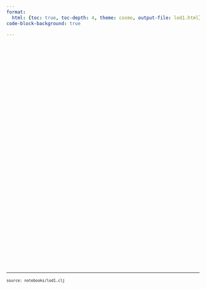 ```yaml
---
format:
  html: {toc: true, toc-depth: 4, theme: cosmo, output-file: lod1.html}
code-block-background: true

---
```

<style></style><style>.printedClojure .sourceCode {
  background-color: transparent;
  border-style: none;
}
</style><style>.clay-limit-image-width .clay-image {max-width: 100%}
.clay-side-by-side .sourceCode {margin: 0}
.clay-side-by-side {margin: 1em 0}
</style>
<script src="lod1_files/md-default0.js" type="text/javascript"></script><script src="lod1_files/md-default1.js" type="text/javascript"></script><script src="https://cdnjs.cloudflare.com/ajax/libs/leaflet/1.9.4/leaflet.js" type="text/javascript"></script><script src="https://cdn.jsdelivr.net/npm/leaflet-providers@2.0.0/leaflet-providers.min.js" type="text/javascript"></script><link href="https://cdnjs.cloudflare.com/ajax/libs/leaflet/1.9.4/leaflet.css" rel="stylesheet" type="text/css" />

```{=html}
<div style="height:600px;"><script>(function () {
let data = {"center":[31.94996816878136,34.889502226989784],"zoom":14,"provider":"OpenStreetMap.Mapnik","geojson":[{"type":"Feature","properties":{"X":189498.980727,"Y":651126.603494,"\u05de\u05d2\u05d6\u05e8":"\u05d9\u05d4\u05d5\u05d3\u05d9","\u05db\u05ea\u05d5\u05d1\u05ea":"\u05dc\u05d5\u05d1\u05dc\u05d9\u05df \u05d0\u05d4\u05e8\u05d5\u05df 9","\u05e9\u05dd \u05de\u05d5\u05e1\u05d3":"\u05d0\u05d1\u05d9\u05d1","\u05e9\u05dc\u05d1 \u05d7\u05d9\u05e0\u05d5\u05da":"\u05d2\u05df \u05d9\u05dc\u05d3\u05d9\u05dd \u05d1\u05dc\u05d1\u05d3","\u05e1\u05d5\u05d2 \u05d7\u05d9\u05e0\u05d5\u05da":"\u05de\u05d9\u05d5\u05d7\u05d3","\u05e1\u05d5\u05d2 \u05e4\u05d9\u05e7\u05d5\u05d7":"\u05de\u05de\u05dc\u05db\u05ea\u05d9","color":"#2A4D8F","popup":"<table><tr><td><b>\u05e9\u05dd \u05de\u05d5\u05e1\u05d3<\/b><\/td><td>\u05d0\u05d1\u05d9\u05d1<\/td><\/tr><tr><td><b>\u05db\u05ea\u05d5\u05d1\u05ea<\/b><\/td><td>\u05dc\u05d5\u05d1\u05dc\u05d9\u05df \u05d0\u05d4\u05e8\u05d5\u05df 9<\/td><\/tr><tr><td><b>\u05de\u05d2\u05d6\u05e8<\/b><\/td><td>\u05d9\u05d4\u05d5\u05d3\u05d9<\/td><\/tr><tr><td><b>\u05e9\u05dc\u05d1 \u05d7\u05d9\u05e0\u05d5\u05da<\/b><\/td><td>\u05d2\u05df \u05d9\u05dc\u05d3\u05d9\u05dd \u05d1\u05dc\u05d1\u05d3<\/td><\/tr><tr><td><b>\u05e1\u05d5\u05d2 \u05d7\u05d9\u05e0\u05d5\u05da<\/b><\/td><td>\u05de\u05d9\u05d5\u05d7\u05d3<\/td><\/tr><tr><td><b>\u05e1\u05d5\u05d2 \u05e4\u05d9\u05e7\u05d5\u05d7<\/b><\/td><td>\u05de\u05de\u05dc\u05db\u05ea\u05d9<\/td><\/tr><\/table>"},"geometry":{"type":"Point","coordinates":[34.8875724627736,31.952781706644]}},{"type":"Feature","properties":{"X":188497.840427,"Y":652153.596894,"\u05de\u05d2\u05d6\u05e8":"\u05d9\u05d4\u05d5\u05d3\u05d9","\u05db\u05ea\u05d5\u05d1\u05ea":"\u05dc\u05d5\u05d1\u05dc\u05d9\u05df \u05d0\u05d4\u05e8\u05d5\u05df 9","\u05e9\u05dd \u05de\u05d5\u05e1\u05d3":"\u05d0\u05d1\u05d9\u05d1","\u05e9\u05dc\u05d1 \u05d7\u05d9\u05e0\u05d5\u05da":"\u05d2\u05df \u05d9\u05dc\u05d3\u05d9\u05dd \u05d1\u05dc\u05d1\u05d3","\u05e1\u05d5\u05d2 \u05d7\u05d9\u05e0\u05d5\u05da":"\u05de\u05d9\u05d5\u05d7\u05d3","\u05e1\u05d5\u05d2 \u05e4\u05d9\u05e7\u05d5\u05d7":"\u05de\u05de\u05dc\u05db\u05ea\u05d9","color":"#2A4D8F","popup":"<table><tr><td><b>\u05e9\u05dd \u05de\u05d5\u05e1\u05d3<\/b><\/td><td>\u05d0\u05d1\u05d9\u05d1<\/td><\/tr><tr><td><b>\u05db\u05ea\u05d5\u05d1\u05ea<\/b><\/td><td>\u05dc\u05d5\u05d1\u05dc\u05d9\u05df \u05d0\u05d4\u05e8\u05d5\u05df 9<\/td><\/tr><tr><td><b>\u05de\u05d2\u05d6\u05e8<\/b><\/td><td>\u05d9\u05d4\u05d5\u05d3\u05d9<\/td><\/tr><tr><td><b>\u05e9\u05dc\u05d1 \u05d7\u05d9\u05e0\u05d5\u05da<\/b><\/td><td>\u05d2\u05df \u05d9\u05dc\u05d3\u05d9\u05dd \u05d1\u05dc\u05d1\u05d3<\/td><\/tr><tr><td><b>\u05e1\u05d5\u05d2 \u05d7\u05d9\u05e0\u05d5\u05da<\/b><\/td><td>\u05de\u05d9\u05d5\u05d7\u05d3<\/td><\/tr><tr><td><b>\u05e1\u05d5\u05d2 \u05e4\u05d9\u05e7\u05d5\u05d7<\/b><\/td><td>\u05de\u05de\u05dc\u05db\u05ea\u05d9<\/td><\/tr><\/table>"},"geometry":{"type":"Point","coordinates":[34.8769504811108,31.9620162803581]}},{"type":"Feature","properties":{"X":191080.428027,"Y":650377.676894,"\u05de\u05d2\u05d6\u05e8":"\u05d9\u05d4\u05d5\u05d3\u05d9","\u05db\u05ea\u05d5\u05d1\u05ea":"\u05d2\u05e0\u05d9 \u05d9\u05e2\u05e8","\u05e9\u05dd \u05de\u05d5\u05e1\u05d3":"\u05d0\u05d2\u05e1","\u05e9\u05dc\u05d1 \u05d7\u05d9\u05e0\u05d5\u05da":"\u05d2\u05df \u05d9\u05dc\u05d3\u05d9\u05dd \u05d1\u05dc\u05d1\u05d3","\u05e1\u05d5\u05d2 \u05d7\u05d9\u05e0\u05d5\u05da":"\u05e8\u05d2\u05d9\u05dc","\u05e1\u05d5\u05d2 \u05e4\u05d9\u05e7\u05d5\u05d7":"\u05de\u05de\u05dc\u05db\u05ea\u05d9","color":"#2A4D8F","popup":"<table><tr><td><b>\u05e9\u05dd \u05de\u05d5\u05e1\u05d3<\/b><\/td><td>\u05d0\u05d2\u05e1<\/td><\/tr><tr><td><b>\u05db\u05ea\u05d5\u05d1\u05ea<\/b><\/td><td>\u05d2\u05e0\u05d9 \u05d9\u05e2\u05e8<\/td><\/tr><tr><td><b>\u05de\u05d2\u05d6\u05e8<\/b><\/td><td>\u05d9\u05d4\u05d5\u05d3\u05d9<\/td><\/tr><tr><td><b>\u05e9\u05dc\u05d1 \u05d7\u05d9\u05e0\u05d5\u05da<\/b><\/td><td>\u05d2\u05df \u05d9\u05dc\u05d3\u05d9\u05dd \u05d1\u05dc\u05d1\u05d3<\/td><\/tr><tr><td><b>\u05e1\u05d5\u05d2 \u05d7\u05d9\u05e0\u05d5\u05da<\/b><\/td><td>\u05e8\u05d2\u05d9\u05dc<\/td><\/tr><tr><td><b>\u05e1\u05d5\u05d2 \u05e4\u05d9\u05e7\u05d5\u05d7<\/b><\/td><td>\u05de\u05de\u05dc\u05db\u05ea\u05d9<\/td><\/tr><\/table>"},"geometry":{"type":"Point","coordinates":[34.9043215123254,31.9460684862358]}},{"type":"Feature","properties":{"X":189617.331327,"Y":650938.020194,"\u05de\u05d2\u05d6\u05e8":"\u05d9\u05d4\u05d5\u05d3\u05d9","\u05db\u05ea\u05d5\u05d1\u05ea":"\u05e9\u05dc\u05d5\u05dd \u05e2\u05dc\u05d9\u05db\u05dd 3","\u05e9\u05dd \u05de\u05d5\u05e1\u05d3":"\u05d0\u05d5\u05e8\u05df","\u05e9\u05dc\u05d1 \u05d7\u05d9\u05e0\u05d5\u05da":"\u05d2\u05df \u05d9\u05dc\u05d3\u05d9\u05dd \u05d1\u05dc\u05d1\u05d3","\u05e1\u05d5\u05d2 \u05d7\u05d9\u05e0\u05d5\u05da":"\u05e8\u05d2\u05d9\u05dc","\u05e1\u05d5\u05d2 \u05e4\u05d9\u05e7\u05d5\u05d7":"\u05de\u05de\u05dc\u05db\u05ea\u05d9 \u05d3\u05ea\u05d9","color":"#2A4D8F","popup":"<table><tr><td><b>\u05e9\u05dd \u05de\u05d5\u05e1\u05d3<\/b><\/td><td>\u05d0\u05d5\u05e8\u05df<\/td><\/tr><tr><td><b>\u05db\u05ea\u05d5\u05d1\u05ea<\/b><\/td><td>\u05e9\u05dc\u05d5\u05dd \u05e2\u05dc\u05d9\u05db\u05dd 3<\/td><\/tr><tr><td><b>\u05de\u05d2\u05d6\u05e8<\/b><\/td><td>\u05d9\u05d4\u05d5\u05d3\u05d9<\/td><\/tr><tr><td><b>\u05e9\u05dc\u05d1 \u05d7\u05d9\u05e0\u05d5\u05da<\/b><\/td><td>\u05d2\u05df \u05d9\u05dc\u05d3\u05d9\u05dd \u05d1\u05dc\u05d1\u05d3<\/td><\/tr><tr><td><b>\u05e1\u05d5\u05d2 \u05d7\u05d9\u05e0\u05d5\u05da<\/b><\/td><td>\u05e8\u05d2\u05d9\u05dc<\/td><\/tr><tr><td><b>\u05e1\u05d5\u05d2 \u05e4\u05d9\u05e7\u05d5\u05d7<\/b><\/td><td>\u05de\u05de\u05dc\u05db\u05ea\u05d9 \u05d3\u05ea\u05d9<\/td><\/tr><\/table>"},"geometry":{"type":"Point","coordinates":[34.8888300791824,31.9510841745062]}},{"type":"Feature","properties":{"X":190989.265327,"Y":651576.206294,"\u05de\u05d2\u05d6\u05e8":"\u05e2\u05e8\u05d1\u05d9","\u05db\u05ea\u05d5\u05d1\u05ea":"\u05d4\u05d2\u05d9\u05d0","\u05e9\u05dd \u05de\u05d5\u05e1\u05d3":"\u05d0\u05d9\u05d9\u05dc","\u05e9\u05dc\u05d1 \u05d7\u05d9\u05e0\u05d5\u05da":"\u05d2\u05df \u05d9\u05dc\u05d3\u05d9\u05dd \u05d1\u05dc\u05d1\u05d3","\u05e1\u05d5\u05d2 \u05d7\u05d9\u05e0\u05d5\u05da":"\u05e8\u05d2\u05d9\u05dc","\u05e1\u05d5\u05d2 \u05e4\u05d9\u05e7\u05d5\u05d7":"\u05de\u05de\u05dc\u05db\u05ea\u05d9","color":"#B85C1E","popup":"<table><tr><td><b>\u05e9\u05dd \u05de\u05d5\u05e1\u05d3<\/b><\/td><td>\u05d0\u05d9\u05d9\u05dc<\/td><\/tr><tr><td><b>\u05db\u05ea\u05d5\u05d1\u05ea<\/b><\/td><td>\u05d4\u05d2\u05d9\u05d0<\/td><\/tr><tr><td><b>\u05de\u05d2\u05d6\u05e8<\/b><\/td><td>\u05e2\u05e8\u05d1\u05d9<\/td><\/tr><tr><td><b>\u05e9\u05dc\u05d1 \u05d7\u05d9\u05e0\u05d5\u05da<\/b><\/td><td>\u05d2\u05df \u05d9\u05dc\u05d3\u05d9\u05dd \u05d1\u05dc\u05d1\u05d3<\/td><\/tr><tr><td><b>\u05e1\u05d5\u05d2 \u05d7\u05d9\u05e0\u05d5\u05da<\/b><\/td><td>\u05e8\u05d2\u05d9\u05dc<\/td><\/tr><tr><td><b>\u05e1\u05d5\u05d2 \u05e4\u05d9\u05e7\u05d5\u05d7<\/b><\/td><td>\u05de\u05de\u05dc\u05db\u05ea\u05d9<\/td><\/tr><\/table>"},"geometry":{"type":"Point","coordinates":[34.9033220980488,31.9568745898722]}},{"type":"Feature","properties":{"X":190625.991027,"Y":651075.145094,"\u05de\u05d2\u05d6\u05e8":"\u05e2\u05e8\u05d1\u05d9","\u05db\u05ea\u05d5\u05d1\u05ea":"\u05e4\u05d9\u05e0\u05e1\u05e7\u05e8","\u05e9\u05dd \u05de\u05d5\u05e1\u05d3":"\u05d0\u05d9\u05d9\u05dc\u05d4","\u05e9\u05dc\u05d1 \u05d7\u05d9\u05e0\u05d5\u05da":"\u05d2\u05df \u05d9\u05dc\u05d3\u05d9\u05dd \u05d1\u05dc\u05d1\u05d3","\u05e1\u05d5\u05d2 \u05d7\u05d9\u05e0\u05d5\u05da":"\u05de\u05d9\u05d5\u05d7\u05d3","\u05e1\u05d5\u05d2 \u05e4\u05d9\u05e7\u05d5\u05d7":"\u05de\u05de\u05dc\u05db\u05ea\u05d9","color":"#B85C1E","popup":"<table><tr><td><b>\u05e9\u05dd \u05de\u05d5\u05e1\u05d3<\/b><\/td><td>\u05d0\u05d9\u05d9\u05dc\u05d4<\/td><\/tr><tr><td><b>\u05db\u05ea\u05d5\u05d1\u05ea<\/b><\/td><td>\u05e4\u05d9\u05e0\u05e1\u05e7\u05e8<\/td><\/tr><tr><td><b>\u05de\u05d2\u05d6\u05e8<\/b><\/td><td>\u05e2\u05e8\u05d1\u05d9<\/td><\/tr><tr><td><b>\u05e9\u05dc\u05d1 \u05d7\u05d9\u05e0\u05d5\u05da<\/b><\/td><td>\u05d2\u05df \u05d9\u05dc\u05d3\u05d9\u05dd \u05d1\u05dc\u05d1\u05d3<\/td><\/tr><tr><td><b>\u05e1\u05d5\u05d2 \u05d7\u05d9\u05e0\u05d5\u05da<\/b><\/td><td>\u05de\u05d9\u05d5\u05d7\u05d3<\/td><\/tr><tr><td><b>\u05e1\u05d5\u05d2 \u05e4\u05d9\u05e7\u05d5\u05d7<\/b><\/td><td>\u05de\u05de\u05dc\u05db\u05ea\u05d9<\/td><\/tr><\/table>"},"geometry":{"type":"Point","coordinates":[34.8994944715337,31.9523468347933]}},{"type":"Feature","properties":{"X":190374.711627,"Y":650279.588994,"\u05de\u05d2\u05d6\u05e8":"\u05d9\u05d4\u05d5\u05d3\u05d9","\u05db\u05ea\u05d5\u05d1\u05ea":"\u05d0\u05d7\u05d9\u05de\u05d0\u05d9\u05e8 \u05d0\u05d1\u05d0","\u05e9\u05dd \u05de\u05d5\u05e1\u05d3":"\u05d0\u05d9\u05e8\u05d5\u05e1","\u05e9\u05dc\u05d1 \u05d7\u05d9\u05e0\u05d5\u05da":"\u05d2\u05df \u05d9\u05dc\u05d3\u05d9\u05dd \u05d1\u05dc\u05d1\u05d3","\u05e1\u05d5\u05d2 \u05d7\u05d9\u05e0\u05d5\u05da":"\u05e8\u05d2\u05d9\u05dc","\u05e1\u05d5\u05d2 \u05e4\u05d9\u05e7\u05d5\u05d7":"\u05de\u05de\u05dc\u05db\u05ea\u05d9 \u05d3\u05ea\u05d9","color":"#2A4D8F","popup":"<table><tr><td><b>\u05e9\u05dd \u05de\u05d5\u05e1\u05d3<\/b><\/td><td>\u05d0\u05d9\u05e8\u05d5\u05e1<\/td><\/tr><tr><td><b>\u05db\u05ea\u05d5\u05d1\u05ea<\/b><\/td><td>\u05d0\u05d7\u05d9\u05de\u05d0\u05d9\u05e8 \u05d0\u05d1\u05d0<\/td><\/tr><tr><td><b>\u05de\u05d2\u05d6\u05e8<\/b><\/td><td>\u05d9\u05d4\u05d5\u05d3\u05d9<\/td><\/tr><tr><td><b>\u05e9\u05dc\u05d1 \u05d7\u05d9\u05e0\u05d5\u05da<\/b><\/td><td>\u05d2\u05df \u05d9\u05dc\u05d3\u05d9\u05dd \u05d1\u05dc\u05d1\u05d3<\/td><\/tr><tr><td><b>\u05e1\u05d5\u05d2 \u05d7\u05d9\u05e0\u05d5\u05da<\/b><\/td><td>\u05e8\u05d2\u05d9\u05dc<\/td><\/tr><tr><td><b>\u05e1\u05d5\u05d2 \u05e4\u05d9\u05e7\u05d5\u05d7<\/b><\/td><td>\u05de\u05de\u05dc\u05db\u05ea\u05d9 \u05d3\u05ea\u05d9<\/td><\/tr><\/table>"},"geometry":{"type":"Point","coordinates":[34.8968605807401,31.9451660704028]}},{"type":"Feature","properties":{"X":190927.967827,"Y":650943.644094,"\u05de\u05d2\u05d6\u05e8":"\u05d9\u05d4\u05d5\u05d3\u05d9","\u05db\u05ea\u05d5\u05d1\u05ea":"\u05e8\u05d5\u05ea\u05dd","\u05e9\u05dd \u05de\u05d5\u05e1\u05d3":"\u05d0\u05dc\u05d5\u05df","\u05e9\u05dc\u05d1 \u05d7\u05d9\u05e0\u05d5\u05da":"\u05d2\u05df \u05d9\u05dc\u05d3\u05d9\u05dd \u05d1\u05dc\u05d1\u05d3","\u05e1\u05d5\u05d2 \u05d7\u05d9\u05e0\u05d5\u05da":"\u05e8\u05d2\u05d9\u05dc","\u05e1\u05d5\u05d2 \u05e4\u05d9\u05e7\u05d5\u05d7":"\u05de\u05de\u05dc\u05db\u05ea\u05d9 \u05d3\u05ea\u05d9","color":"#2A4D8F","popup":"<table><tr><td><b>\u05e9\u05dd \u05de\u05d5\u05e1\u05d3<\/b><\/td><td>\u05d0\u05dc\u05d5\u05df<\/td><\/tr><tr><td><b>\u05db\u05ea\u05d5\u05d1\u05ea<\/b><\/td><td>\u05e8\u05d5\u05ea\u05dd<\/td><\/tr><tr><td><b>\u05de\u05d2\u05d6\u05e8<\/b><\/td><td>\u05d9\u05d4\u05d5\u05d3\u05d9<\/td><\/tr><tr><td><b>\u05e9\u05dc\u05d1 \u05d7\u05d9\u05e0\u05d5\u05da<\/b><\/td><td>\u05d2\u05df \u05d9\u05dc\u05d3\u05d9\u05dd \u05d1\u05dc\u05d1\u05d3<\/td><\/tr><tr><td><b>\u05e1\u05d5\u05d2 \u05d7\u05d9\u05e0\u05d5\u05da<\/b><\/td><td>\u05e8\u05d2\u05d9\u05dc<\/td><\/tr><tr><td><b>\u05e1\u05d5\u05d2 \u05e4\u05d9\u05e7\u05d5\u05d7<\/b><\/td><td>\u05de\u05de\u05dc\u05db\u05ea\u05d9 \u05d3\u05ea\u05d9<\/td><\/tr><\/table>"},"geometry":{"type":"Point","coordinates":[34.9026923664031,31.9511685826]}},{"type":"Feature","properties":{"X":190105.317827,"Y":650428.885394,"\u05de\u05d2\u05d6\u05e8":"\u05d9\u05d4\u05d5\u05d3\u05d9","\u05db\u05ea\u05d5\u05d1\u05ea":"\u05d0\u05d9\u05dc\u05ea 32","\u05e9\u05dd \u05de\u05d5\u05e1\u05d3":"\u05d0\u05dc\u05e2\u05d3","\u05e9\u05dc\u05d1 \u05d7\u05d9\u05e0\u05d5\u05da":"\u05d2\u05df \u05d9\u05dc\u05d3\u05d9\u05dd \u05d1\u05dc\u05d1\u05d3","\u05e1\u05d5\u05d2 \u05d7\u05d9\u05e0\u05d5\u05da":"\u05e8\u05d2\u05d9\u05dc","\u05e1\u05d5\u05d2 \u05e4\u05d9\u05e7\u05d5\u05d7":"\u05de\u05de\u05dc\u05db\u05ea\u05d9","color":"#2A4D8F","popup":"<table><tr><td><b>\u05e9\u05dd \u05de\u05d5\u05e1\u05d3<\/b><\/td><td>\u05d0\u05dc\u05e2\u05d3<\/td><\/tr><tr><td><b>\u05db\u05ea\u05d5\u05d1\u05ea<\/b><\/td><td>\u05d0\u05d9\u05dc\u05ea 32<\/td><\/tr><tr><td><b>\u05de\u05d2\u05d6\u05e8<\/b><\/td><td>\u05d9\u05d4\u05d5\u05d3\u05d9<\/td><\/tr><tr><td><b>\u05e9\u05dc\u05d1 \u05d7\u05d9\u05e0\u05d5\u05da<\/b><\/td><td>\u05d2\u05df \u05d9\u05dc\u05d3\u05d9\u05dd \u05d1\u05dc\u05d1\u05d3<\/td><\/tr><tr><td><b>\u05e1\u05d5\u05d2 \u05d7\u05d9\u05e0\u05d5\u05da<\/b><\/td><td>\u05e8\u05d2\u05d9\u05dc<\/td><\/tr><tr><td><b>\u05e1\u05d5\u05d2 \u05e4\u05d9\u05e7\u05d5\u05d7<\/b><\/td><td>\u05de\u05de\u05dc\u05db\u05ea\u05d9<\/td><\/tr><\/table>"},"geometry":{"type":"Point","coordinates":[34.8940068906718,31.946505499997]}},{"type":"Feature","properties":{"X":189732.203827,"Y":650308.096694,"\u05de\u05d2\u05d6\u05e8":"\u05d9\u05d4\u05d5\u05d3\u05d9","\u05db\u05ea\u05d5\u05d1\u05ea":"\u05e9\u05d3 \u05d9\u05e8\u05d5\u05e9\u05dc\u05d9\u05dd 12","\u05e9\u05dd \u05de\u05d5\u05e1\u05d3":"\u05d0\u05e8\u05d6","\u05e9\u05dc\u05d1 \u05d7\u05d9\u05e0\u05d5\u05da":"\u05d2\u05df \u05d9\u05dc\u05d3\u05d9\u05dd \u05d1\u05dc\u05d1\u05d3","\u05e1\u05d5\u05d2 \u05d7\u05d9\u05e0\u05d5\u05da":"\u05e8\u05d2\u05d9\u05dc","\u05e1\u05d5\u05d2 \u05e4\u05d9\u05e7\u05d5\u05d7":"\u05de\u05de\u05dc\u05db\u05ea\u05d9","color":"#2A4D8F","popup":"<table><tr><td><b>\u05e9\u05dd \u05de\u05d5\u05e1\u05d3<\/b><\/td><td>\u05d0\u05e8\u05d6<\/td><\/tr><tr><td><b>\u05db\u05ea\u05d5\u05d1\u05ea<\/b><\/td><td>\u05e9\u05d3 \u05d9\u05e8\u05d5\u05e9\u05dc\u05d9\u05dd 12<\/td><\/tr><tr><td><b>\u05de\u05d2\u05d6\u05e8<\/b><\/td><td>\u05d9\u05d4\u05d5\u05d3\u05d9<\/td><\/tr><tr><td><b>\u05e9\u05dc\u05d1 \u05d7\u05d9\u05e0\u05d5\u05da<\/b><\/td><td>\u05d2\u05df \u05d9\u05dc\u05d3\u05d9\u05dd \u05d1\u05dc\u05d1\u05d3<\/td><\/tr><tr><td><b>\u05e1\u05d5\u05d2 \u05d7\u05d9\u05e0\u05d5\u05da<\/b><\/td><td>\u05e8\u05d2\u05d9\u05dc<\/td><\/tr><tr><td><b>\u05e1\u05d5\u05d2 \u05e4\u05d9\u05e7\u05d5\u05d7<\/b><\/td><td>\u05de\u05de\u05dc\u05db\u05ea\u05d9<\/td><\/tr><\/table>"},"geometry":{"type":"Point","coordinates":[34.8900644126911,31.9454065171931]}},{"type":"Feature","properties":{"X":188661.770627,"Y":651056.246294,"\u05de\u05d2\u05d6\u05e8":"\u05e2\u05e8\u05d1\u05d9","\u05db\u05ea\u05d5\u05d1\u05ea":"\u05e9\u05db \u05d5\u05e8\u05d3\u05d4","\u05e9\u05dd \u05de\u05d5\u05e1\u05d3":"\u05d0\u05e8\u05d9\u05d4","\u05e9\u05dc\u05d1 \u05d7\u05d9\u05e0\u05d5\u05da":"\u05d2\u05df \u05d9\u05dc\u05d3\u05d9\u05dd \u05d1\u05dc\u05d1\u05d3","\u05e1\u05d5\u05d2 \u05d7\u05d9\u05e0\u05d5\u05da":"\u05e8\u05d2\u05d9\u05dc","\u05e1\u05d5\u05d2 \u05e4\u05d9\u05e7\u05d5\u05d7":"\u05de\u05de\u05dc\u05db\u05ea\u05d9","color":"#B85C1E","popup":"<table><tr><td><b>\u05e9\u05dd \u05de\u05d5\u05e1\u05d3<\/b><\/td><td>\u05d0\u05e8\u05d9\u05d4<\/td><\/tr><tr><td><b>\u05db\u05ea\u05d5\u05d1\u05ea<\/b><\/td><td>\u05e9\u05db \u05d5\u05e8\u05d3\u05d4<\/td><\/tr><tr><td><b>\u05de\u05d2\u05d6\u05e8<\/b><\/td><td>\u05e2\u05e8\u05d1\u05d9<\/td><\/tr><tr><td><b>\u05e9\u05dc\u05d1 \u05d7\u05d9\u05e0\u05d5\u05da<\/b><\/td><td>\u05d2\u05df \u05d9\u05dc\u05d3\u05d9\u05dd \u05d1\u05dc\u05d1\u05d3<\/td><\/tr><tr><td><b>\u05e1\u05d5\u05d2 \u05d7\u05d9\u05e0\u05d5\u05da<\/b><\/td><td>\u05e8\u05d2\u05d9\u05dc<\/td><\/tr><tr><td><b>\u05e1\u05d5\u05d2 \u05e4\u05d9\u05e7\u05d5\u05d7<\/b><\/td><td>\u05de\u05de\u05dc\u05db\u05ea\u05d9<\/td><\/tr><\/table>"},"geometry":{"type":"Point","coordinates":[34.8787194760393,31.952124821878]}},{"type":"Feature","properties":{"X":189046.427227,"Y":650158.470994,"\u05de\u05d2\u05d6\u05e8":"\u05e2\u05e8\u05d1\u05d9","\u05db\u05ea\u05d5\u05d1\u05ea":"\u05e9\u05d3\u05d4 \u05d9\u05e6\u05d7\u05e7 6","\u05e9\u05dd \u05de\u05d5\u05e1\u05d3":"\u05d0\u05e9\u05dc","\u05e9\u05dc\u05d1 \u05d7\u05d9\u05e0\u05d5\u05da":"\u05d2\u05df \u05d9\u05dc\u05d3\u05d9\u05dd \u05d1\u05dc\u05d1\u05d3","\u05e1\u05d5\u05d2 \u05d7\u05d9\u05e0\u05d5\u05da":"\u05e8\u05d2\u05d9\u05dc","\u05e1\u05d5\u05d2 \u05e4\u05d9\u05e7\u05d5\u05d7":"\u05de\u05de\u05dc\u05db\u05ea\u05d9 \u05d3\u05ea\u05d9","color":"#B85C1E","popup":"<table><tr><td><b>\u05e9\u05dd \u05de\u05d5\u05e1\u05d3<\/b><\/td><td>\u05d0\u05e9\u05dc<\/td><\/tr><tr><td><b>\u05db\u05ea\u05d5\u05d1\u05ea<\/b><\/td><td>\u05e9\u05d3\u05d4 \u05d9\u05e6\u05d7\u05e7 6<\/td><\/tr><tr><td><b>\u05de\u05d2\u05d6\u05e8<\/b><\/td><td>\u05e2\u05e8\u05d1\u05d9<\/td><\/tr><tr><td><b>\u05e9\u05dc\u05d1 \u05d7\u05d9\u05e0\u05d5\u05da<\/b><\/td><td>\u05d2\u05df \u05d9\u05dc\u05d3\u05d9\u05dd \u05d1\u05dc\u05d1\u05d3<\/td><\/tr><tr><td><b>\u05e1\u05d5\u05d2 \u05d7\u05d9\u05e0\u05d5\u05da<\/b><\/td><td>\u05e8\u05d2\u05d9\u05dc<\/td><\/tr><tr><td><b>\u05e1\u05d5\u05d2 \u05e4\u05d9\u05e7\u05d5\u05d7<\/b><\/td><td>\u05de\u05de\u05dc\u05db\u05ea\u05d9 \u05d3\u05ea\u05d9<\/td><\/tr><\/table>"},"geometry":{"type":"Point","coordinates":[34.8828161855515,31.9440390295285]}},{"type":"Feature","properties":{"X":190655.206727,"Y":651463.485394,"\u05de\u05d2\u05d6\u05e8":null,"\u05db\u05ea\u05d5\u05d1\u05ea":null,"\u05e9\u05dd \u05de\u05d5\u05e1\u05d3":null,"\u05e9\u05dc\u05d1 \u05d7\u05d9\u05e0\u05d5\u05da":null,"\u05e1\u05d5\u05d2 \u05d7\u05d9\u05e0\u05d5\u05da":null,"\u05e1\u05d5\u05d2 \u05e4\u05d9\u05e7\u05d5\u05d7":null,"color":null,"popup":"<table><tr><td><b>\u05e9\u05dd \u05de\u05d5\u05e1\u05d3<\/b><\/td><td><\/td><\/tr><tr><td><b>\u05db\u05ea\u05d5\u05d1\u05ea<\/b><\/td><td><\/td><\/tr><tr><td><b>\u05de\u05d2\u05d6\u05e8<\/b><\/td><td><\/td><\/tr><tr><td><b>\u05e9\u05dc\u05d1 \u05d7\u05d9\u05e0\u05d5\u05da<\/b><\/td><td><\/td><\/tr><tr><td><b>\u05e1\u05d5\u05d2 \u05d7\u05d9\u05e0\u05d5\u05da<\/b><\/td><td><\/td><\/tr><tr><td><b>\u05e1\u05d5\u05d2 \u05e4\u05d9\u05e7\u05d5\u05d7<\/b><\/td><td><\/td><\/tr><\/table>"},"geometry":{"type":"Point","coordinates":[34.8997919303447,31.9558496419336]}},{"type":"Feature","properties":{"X":189577.088227,"Y":649077.593994,"\u05de\u05d2\u05d6\u05e8":"\u05d9\u05d4\u05d5\u05d3\u05d9","\u05db\u05ea\u05d5\u05d1\u05ea":"\u05d4\u05e8\u05d1 \u05d7\u05d5\u05e8\u05d9 \u05d7\u05d9\u05d9\u05dd 27","\u05e9\u05dd \u05de\u05d5\u05e1\u05d3":"\u05d1\u05e9\u05de\u05ea","\u05e9\u05dc\u05d1 \u05d7\u05d9\u05e0\u05d5\u05da":"\u05d2\u05df \u05d9\u05dc\u05d3\u05d9\u05dd \u05d1\u05dc\u05d1\u05d3","\u05e1\u05d5\u05d2 \u05d7\u05d9\u05e0\u05d5\u05da":"\u05e8\u05d2\u05d9\u05dc","\u05e1\u05d5\u05d2 \u05e4\u05d9\u05e7\u05d5\u05d7":"\u05de\u05de\u05dc\u05db\u05ea\u05d9 \u05d3\u05ea\u05d9","color":"#2A4D8F","popup":"<table><tr><td><b>\u05e9\u05dd \u05de\u05d5\u05e1\u05d3<\/b><\/td><td>\u05d1\u05e9\u05de\u05ea<\/td><\/tr><tr><td><b>\u05db\u05ea\u05d5\u05d1\u05ea<\/b><\/td><td>\u05d4\u05e8\u05d1 \u05d7\u05d5\u05e8\u05d9 \u05d7\u05d9\u05d9\u05dd 27<\/td><\/tr><tr><td><b>\u05de\u05d2\u05d6\u05e8<\/b><\/td><td>\u05d9\u05d4\u05d5\u05d3\u05d9<\/td><\/tr><tr><td><b>\u05e9\u05dc\u05d1 \u05d7\u05d9\u05e0\u05d5\u05da<\/b><\/td><td>\u05d2\u05df \u05d9\u05dc\u05d3\u05d9\u05dd \u05d1\u05dc\u05d1\u05d3<\/td><\/tr><tr><td><b>\u05e1\u05d5\u05d2 \u05d7\u05d9\u05e0\u05d5\u05da<\/b><\/td><td>\u05e8\u05d2\u05d9\u05dc<\/td><\/tr><tr><td><b>\u05e1\u05d5\u05d2 \u05e4\u05d9\u05e7\u05d5\u05d7<\/b><\/td><td>\u05de\u05de\u05dc\u05db\u05ea\u05d9 \u05d3\u05ea\u05d9<\/td><\/tr><\/table>"},"geometry":{"type":"Point","coordinates":[34.8884618374581,31.9343057195852]}},{"type":"Feature","properties":{"X":190100.147427,"Y":651390.235994,"\u05de\u05d2\u05d6\u05e8":"\u05d9\u05d4\u05d5\u05d3\u05d9","\u05db\u05ea\u05d5\u05d1\u05ea":"\u05db\u05e6\u05e0\u05dc\u05e1\u05d5\u05df 12","\u05e9\u05dd \u05de\u05d5\u05e1\u05d3":"\u05d2\u05e4\u05df","\u05e9\u05dc\u05d1 \u05d7\u05d9\u05e0\u05d5\u05da":"\u05d2\u05df \u05d9\u05dc\u05d3\u05d9\u05dd \u05d1\u05dc\u05d1\u05d3","\u05e1\u05d5\u05d2 \u05d7\u05d9\u05e0\u05d5\u05da":"\u05e8\u05d2\u05d9\u05dc","\u05e1\u05d5\u05d2 \u05e4\u05d9\u05e7\u05d5\u05d7":"\u05de\u05de\u05dc\u05db\u05ea\u05d9","color":"#2A4D8F","popup":"<table><tr><td><b>\u05e9\u05dd \u05de\u05d5\u05e1\u05d3<\/b><\/td><td>\u05d2\u05e4\u05df<\/td><\/tr><tr><td><b>\u05db\u05ea\u05d5\u05d1\u05ea<\/b><\/td><td>\u05db\u05e6\u05e0\u05dc\u05e1\u05d5\u05df 12<\/td><\/tr><tr><td><b>\u05de\u05d2\u05d6\u05e8<\/b><\/td><td>\u05d9\u05d4\u05d5\u05d3\u05d9<\/td><\/tr><tr><td><b>\u05e9\u05dc\u05d1 \u05d7\u05d9\u05e0\u05d5\u05da<\/b><\/td><td>\u05d2\u05df \u05d9\u05dc\u05d3\u05d9\u05dd \u05d1\u05dc\u05d1\u05d3<\/td><\/tr><tr><td><b>\u05e1\u05d5\u05d2 \u05d7\u05d9\u05e0\u05d5\u05da<\/b><\/td><td>\u05e8\u05d2\u05d9\u05dc<\/td><\/tr><tr><td><b>\u05e1\u05d5\u05d2 \u05e4\u05d9\u05e7\u05d5\u05d7<\/b><\/td><td>\u05de\u05de\u05dc\u05db\u05ea\u05d9<\/td><\/tr><\/table>"},"geometry":{"type":"Point","coordinates":[34.8939230511574,31.9551748572133]}},{"type":"Feature","properties":{"X":188815.936227,"Y":652170.458594,"\u05de\u05d2\u05d6\u05e8":"\u05d9\u05d4\u05d5\u05d3\u05d9","\u05db\u05ea\u05d5\u05d1\u05ea":"\u05e1\u05d7\u05dc\u05d1 9","\u05e9\u05dd \u05de\u05d5\u05e1\u05d3":"\u05d2\u05e8\u05e0\u05d9\u05d5\u05dd","\u05e9\u05dc\u05d1 \u05d7\u05d9\u05e0\u05d5\u05da":"\u05d2\u05df \u05d9\u05dc\u05d3\u05d9\u05dd \u05d1\u05dc\u05d1\u05d3","\u05e1\u05d5\u05d2 \u05d7\u05d9\u05e0\u05d5\u05da":"\u05e8\u05d2\u05d9\u05dc","\u05e1\u05d5\u05d2 \u05e4\u05d9\u05e7\u05d5\u05d7":"\u05de\u05de\u05dc\u05db\u05ea\u05d9 \u05d3\u05ea\u05d9","color":"#2A4D8F","popup":"<table><tr><td><b>\u05e9\u05dd \u05de\u05d5\u05e1\u05d3<\/b><\/td><td>\u05d2\u05e8\u05e0\u05d9\u05d5\u05dd<\/td><\/tr><tr><td><b>\u05db\u05ea\u05d5\u05d1\u05ea<\/b><\/td><td>\u05e1\u05d7\u05dc\u05d1 9<\/td><\/tr><tr><td><b>\u05de\u05d2\u05d6\u05e8<\/b><\/td><td>\u05d9\u05d4\u05d5\u05d3\u05d9<\/td><\/tr><tr><td><b>\u05e9\u05dc\u05d1 \u05d7\u05d9\u05e0\u05d5\u05da<\/b><\/td><td>\u05d2\u05df \u05d9\u05dc\u05d3\u05d9\u05dd \u05d1\u05dc\u05d1\u05d3<\/td><\/tr><tr><td><b>\u05e1\u05d5\u05d2 \u05d7\u05d9\u05e0\u05d5\u05da<\/b><\/td><td>\u05e8\u05d2\u05d9\u05dc<\/td><\/tr><tr><td><b>\u05e1\u05d5\u05d2 \u05e4\u05d9\u05e7\u05d5\u05d7<\/b><\/td><td>\u05de\u05de\u05dc\u05db\u05ea\u05d9 \u05d3\u05ea\u05d9<\/td><\/tr><\/table>"},"geometry":{"type":"Point","coordinates":[34.8803148025986,31.9621769727372]}},{"type":"Feature","properties":{"X":189726.394027,"Y":649665.236494,"\u05de\u05d2\u05d6\u05e8":"\u05d9\u05d4\u05d5\u05d3\u05d9","\u05db\u05ea\u05d5\u05d1\u05ea":"\u05e1\u05df \u05de\u05e8\u05d8\u05d9\u05df","\u05e9\u05dd \u05de\u05d5\u05e1\u05d3":"\u05d3\u05d5\u05d1\u05d3\u05d1\u05df","\u05e9\u05dc\u05d1 \u05d7\u05d9\u05e0\u05d5\u05da":"\u05d2\u05df \u05d9\u05dc\u05d3\u05d9\u05dd \u05d1\u05dc\u05d1\u05d3","\u05e1\u05d5\u05d2 \u05d7\u05d9\u05e0\u05d5\u05da":"\u05e8\u05d2\u05d9\u05dc","\u05e1\u05d5\u05d2 \u05e4\u05d9\u05e7\u05d5\u05d7":"\u05de\u05de\u05dc\u05db\u05ea\u05d9","color":"#2A4D8F","popup":"<table><tr><td><b>\u05e9\u05dd \u05de\u05d5\u05e1\u05d3<\/b><\/td><td>\u05d3\u05d5\u05d1\u05d3\u05d1\u05df<\/td><\/tr><tr><td><b>\u05db\u05ea\u05d5\u05d1\u05ea<\/b><\/td><td>\u05e1\u05df \u05de\u05e8\u05d8\u05d9\u05df<\/td><\/tr><tr><td><b>\u05de\u05d2\u05d6\u05e8<\/b><\/td><td>\u05d9\u05d4\u05d5\u05d3\u05d9<\/td><\/tr><tr><td><b>\u05e9\u05dc\u05d1 \u05d7\u05d9\u05e0\u05d5\u05da<\/b><\/td><td>\u05d2\u05df \u05d9\u05dc\u05d3\u05d9\u05dd \u05d1\u05dc\u05d1\u05d3<\/td><\/tr><tr><td><b>\u05e1\u05d5\u05d2 \u05d7\u05d9\u05e0\u05d5\u05da<\/b><\/td><td>\u05e8\u05d2\u05d9\u05dc<\/td><\/tr><tr><td><b>\u05e1\u05d5\u05d2 \u05e4\u05d9\u05e7\u05d5\u05d7<\/b><\/td><td>\u05de\u05de\u05dc\u05db\u05ea\u05d9<\/td><\/tr><\/table>"},"geometry":{"type":"Point","coordinates":[34.8900227034491,31.9396090255328]}},{"type":"Feature","properties":{"X":188466.087727,"Y":651048.340194,"\u05de\u05d2\u05d6\u05e8":"\u05e2\u05e8\u05d1\u05d9","\u05db\u05ea\u05d5\u05d1\u05ea":"\u05e9 \u05e0\u05d5\u05d5\u05d4 \u05e9\u05dc\u05d5\u05dd","\u05e9\u05dd \u05de\u05d5\u05e1\u05d3":"\u05d3\u05d5\u05db\u05d9\u05e4\u05ea","\u05e9\u05dc\u05d1 \u05d7\u05d9\u05e0\u05d5\u05da":"\u05d2\u05df \u05d9\u05dc\u05d3\u05d9\u05dd \u05d1\u05dc\u05d1\u05d3","\u05e1\u05d5\u05d2 \u05d7\u05d9\u05e0\u05d5\u05da":"\u05e8\u05d2\u05d9\u05dc","\u05e1\u05d5\u05d2 \u05e4\u05d9\u05e7\u05d5\u05d7":"\u05de\u05de\u05dc\u05db\u05ea\u05d9 \u05d3\u05ea\u05d9","color":"#B85C1E","popup":"<table><tr><td><b>\u05e9\u05dd \u05de\u05d5\u05e1\u05d3<\/b><\/td><td>\u05d3\u05d5\u05db\u05d9\u05e4\u05ea<\/td><\/tr><tr><td><b>\u05db\u05ea\u05d5\u05d1\u05ea<\/b><\/td><td>\u05e9 \u05e0\u05d5\u05d5\u05d4 \u05e9\u05dc\u05d5\u05dd<\/td><\/tr><tr><td><b>\u05de\u05d2\u05d6\u05e8<\/b><\/td><td>\u05e2\u05e8\u05d1\u05d9<\/td><\/tr><tr><td><b>\u05e9\u05dc\u05d1 \u05d7\u05d9\u05e0\u05d5\u05da<\/b><\/td><td>\u05d2\u05df \u05d9\u05dc\u05d3\u05d9\u05dd \u05d1\u05dc\u05d1\u05d3<\/td><\/tr><tr><td><b>\u05e1\u05d5\u05d2 \u05d7\u05d9\u05e0\u05d5\u05da<\/b><\/td><td>\u05e8\u05d2\u05d9\u05dc<\/td><\/tr><tr><td><b>\u05e1\u05d5\u05d2 \u05e4\u05d9\u05e7\u05d5\u05d7<\/b><\/td><td>\u05de\u05de\u05dc\u05db\u05ea\u05d9 \u05d3\u05ea\u05d9<\/td><\/tr><\/table>"},"geometry":{"type":"Point","coordinates":[34.8766499941754,31.9520481994922]}},{"type":"Feature","properties":{"X":188426.553127,"Y":651225.547394,"\u05de\u05d2\u05d6\u05e8":"\u05e2\u05e8\u05d1\u05d9","\u05db\u05ea\u05d5\u05d1\u05ea":"\u05e9 \u05e0\u05d5\u05d5\u05d4 \u05e9\u05dc\u05d5\u05dd","\u05e9\u05dd \u05de\u05d5\u05e1\u05d3":"\u05d3\u05d5\u05dc\u05e4\u05d9\u05df","\u05e9\u05dc\u05d1 \u05d7\u05d9\u05e0\u05d5\u05da":"\u05d2\u05df \u05d9\u05dc\u05d3\u05d9\u05dd \u05d1\u05dc\u05d1\u05d3","\u05e1\u05d5\u05d2 \u05d7\u05d9\u05e0\u05d5\u05da":"\u05e8\u05d2\u05d9\u05dc","\u05e1\u05d5\u05d2 \u05e4\u05d9\u05e7\u05d5\u05d7":"\u05de\u05de\u05dc\u05db\u05ea\u05d9","color":"#B85C1E","popup":"<table><tr><td><b>\u05e9\u05dd \u05de\u05d5\u05e1\u05d3<\/b><\/td><td>\u05d3\u05d5\u05dc\u05e4\u05d9\u05df<\/td><\/tr><tr><td><b>\u05db\u05ea\u05d5\u05d1\u05ea<\/b><\/td><td>\u05e9 \u05e0\u05d5\u05d5\u05d4 \u05e9\u05dc\u05d5\u05dd<\/td><\/tr><tr><td><b>\u05de\u05d2\u05d6\u05e8<\/b><\/td><td>\u05e2\u05e8\u05d1\u05d9<\/td><\/tr><tr><td><b>\u05e9\u05dc\u05d1 \u05d7\u05d9\u05e0\u05d5\u05da<\/b><\/td><td>\u05d2\u05df \u05d9\u05dc\u05d3\u05d9\u05dd \u05d1\u05dc\u05d1\u05d3<\/td><\/tr><tr><td><b>\u05e1\u05d5\u05d2 \u05d7\u05d9\u05e0\u05d5\u05da<\/b><\/td><td>\u05e8\u05d2\u05d9\u05dc<\/td><\/tr><tr><td><b>\u05e1\u05d5\u05d2 \u05e4\u05d9\u05e7\u05d5\u05d7<\/b><\/td><td>\u05de\u05de\u05dc\u05db\u05ea\u05d9<\/td><\/tr><\/table>"},"geometry":{"type":"Point","coordinates":[34.8762261564324,31.9536451765589]}},{"type":"Feature","properties":{"X":188336.268727,"Y":651251.071894,"\u05de\u05d2\u05d6\u05e8":null,"\u05db\u05ea\u05d5\u05d1\u05ea":null,"\u05e9\u05dd \u05de\u05d5\u05e1\u05d3":null,"\u05e9\u05dc\u05d1 \u05d7\u05d9\u05e0\u05d5\u05da":null,"\u05e1\u05d5\u05d2 \u05d7\u05d9\u05e0\u05d5\u05da":null,"\u05e1\u05d5\u05d2 \u05e4\u05d9\u05e7\u05d5\u05d7":null,"color":null,"popup":"<table><tr><td><b>\u05e9\u05dd \u05de\u05d5\u05e1\u05d3<\/b><\/td><td><\/td><\/tr><tr><td><b>\u05db\u05ea\u05d5\u05d1\u05ea<\/b><\/td><td><\/td><\/tr><tr><td><b>\u05de\u05d2\u05d6\u05e8<\/b><\/td><td><\/td><\/tr><tr><td><b>\u05e9\u05dc\u05d1 \u05d7\u05d9\u05e0\u05d5\u05da<\/b><\/td><td><\/td><\/tr><tr><td><b>\u05e1\u05d5\u05d2 \u05d7\u05d9\u05e0\u05d5\u05da<\/b><\/td><td><\/td><\/tr><tr><td><b>\u05e1\u05d5\u05d2 \u05e4\u05d9\u05e7\u05d5\u05d7<\/b><\/td><td><\/td><\/tr><\/table>"},"geometry":{"type":"Point","coordinates":[34.8752703834378,31.9538728852576]}},{"type":"Feature","properties":{"X":190994.042627,"Y":650342.746994,"\u05de\u05d2\u05d6\u05e8":"\u05d9\u05d4\u05d5\u05d3\u05d9","\u05db\u05ea\u05d5\u05d1\u05ea":"\u05d4\u05d0\u05d9\u05d9\u05dc\u05d5\u05df","\u05e9\u05dd \u05de\u05d5\u05e1\u05d3":"\u05d3\u05e4\u05e0\u05d4","\u05e9\u05dc\u05d1 \u05d7\u05d9\u05e0\u05d5\u05da":"\u05d2\u05df \u05d9\u05dc\u05d3\u05d9\u05dd \u05d1\u05dc\u05d1\u05d3","\u05e1\u05d5\u05d2 \u05d7\u05d9\u05e0\u05d5\u05da":"\u05e8\u05d2\u05d9\u05dc","\u05e1\u05d5\u05d2 \u05e4\u05d9\u05e7\u05d5\u05d7":"\u05de\u05de\u05dc\u05db\u05ea\u05d9","color":"#2A4D8F","popup":"<table><tr><td><b>\u05e9\u05dd \u05de\u05d5\u05e1\u05d3<\/b><\/td><td>\u05d3\u05e4\u05e0\u05d4<\/td><\/tr><tr><td><b>\u05db\u05ea\u05d5\u05d1\u05ea<\/b><\/td><td>\u05d4\u05d0\u05d9\u05d9\u05dc\u05d5\u05df<\/td><\/tr><tr><td><b>\u05de\u05d2\u05d6\u05e8<\/b><\/td><td>\u05d9\u05d4\u05d5\u05d3\u05d9<\/td><\/tr><tr><td><b>\u05e9\u05dc\u05d1 \u05d7\u05d9\u05e0\u05d5\u05da<\/b><\/td><td>\u05d2\u05df \u05d9\u05dc\u05d3\u05d9\u05dd \u05d1\u05dc\u05d1\u05d3<\/td><\/tr><tr><td><b>\u05e1\u05d5\u05d2 \u05d7\u05d9\u05e0\u05d5\u05da<\/b><\/td><td>\u05e8\u05d2\u05d9\u05dc<\/td><\/tr><tr><td><b>\u05e1\u05d5\u05d2 \u05e4\u05d9\u05e7\u05d5\u05d7<\/b><\/td><td>\u05de\u05de\u05dc\u05db\u05ea\u05d9<\/td><\/tr><\/table>"},"geometry":{"type":"Point","coordinates":[34.9034088997414,31.9457513247063]}},{"type":"Feature","properties":{"X":189567.557827,"Y":649073.651794,"\u05de\u05d2\u05d6\u05e8":"\u05d9\u05d4\u05d5\u05d3\u05d9","\u05db\u05ea\u05d5\u05d1\u05ea":"\u05d7\u05d8\u05d9\u05d1\u05ea \u05d4\u05e8\u05d0\u05dc 12","\u05e9\u05dd \u05de\u05d5\u05e1\u05d3":"\u05d3\u05e7\u05dc","\u05e9\u05dc\u05d1 \u05d7\u05d9\u05e0\u05d5\u05da":"\u05d2\u05df \u05d9\u05dc\u05d3\u05d9\u05dd \u05d1\u05dc\u05d1\u05d3","\u05e1\u05d5\u05d2 \u05d7\u05d9\u05e0\u05d5\u05da":"\u05e8\u05d2\u05d9\u05dc","\u05e1\u05d5\u05d2 \u05e4\u05d9\u05e7\u05d5\u05d7":"\u05de\u05de\u05dc\u05db\u05ea\u05d9 \u05d3\u05ea\u05d9","color":"#2A4D8F","popup":"<table><tr><td><b>\u05e9\u05dd \u05de\u05d5\u05e1\u05d3<\/b><\/td><td>\u05d3\u05e7\u05dc<\/td><\/tr><tr><td><b>\u05db\u05ea\u05d5\u05d1\u05ea<\/b><\/td><td>\u05d7\u05d8\u05d9\u05d1\u05ea \u05d4\u05e8\u05d0\u05dc 12<\/td><\/tr><tr><td><b>\u05de\u05d2\u05d6\u05e8<\/b><\/td><td>\u05d9\u05d4\u05d5\u05d3\u05d9<\/td><\/tr><tr><td><b>\u05e9\u05dc\u05d1 \u05d7\u05d9\u05e0\u05d5\u05da<\/b><\/td><td>\u05d2\u05df \u05d9\u05dc\u05d3\u05d9\u05dd \u05d1\u05dc\u05d1\u05d3<\/td><\/tr><tr><td><b>\u05e1\u05d5\u05d2 \u05d7\u05d9\u05e0\u05d5\u05da<\/b><\/td><td>\u05e8\u05d2\u05d9\u05dc<\/td><\/tr><tr><td><b>\u05e1\u05d5\u05d2 \u05e4\u05d9\u05e7\u05d5\u05d7<\/b><\/td><td>\u05de\u05de\u05dc\u05db\u05ea\u05d9 \u05d3\u05ea\u05d9<\/td><\/tr><\/table>"},"geometry":{"type":"Point","coordinates":[34.8883611755329,31.9342699179165]}},{"type":"Feature","properties":{"X":191093.362327,"Y":650397.820194,"\u05de\u05d2\u05d6\u05e8":"\u05d9\u05d4\u05d5\u05d3\u05d9","\u05db\u05ea\u05d5\u05d1\u05ea":"\u05d2\u05e0\u05d9 \u05d9\u05e2\u05e8","\u05e9\u05dd \u05de\u05d5\u05e1\u05d3":"\u05d3\u05e8\u05d5\u05e8","\u05e9\u05dc\u05d1 \u05d7\u05d9\u05e0\u05d5\u05da":"\u05d2\u05df \u05d9\u05dc\u05d3\u05d9\u05dd \u05d1\u05dc\u05d1\u05d3","\u05e1\u05d5\u05d2 \u05d7\u05d9\u05e0\u05d5\u05da":"\u05e8\u05d2\u05d9\u05dc","\u05e1\u05d5\u05d2 \u05e4\u05d9\u05e7\u05d5\u05d7":"\u05d7\u05e8\u05d3\u05d9","color":"#2A4D8F","popup":"<table><tr><td><b>\u05e9\u05dd \u05de\u05d5\u05e1\u05d3<\/b><\/td><td>\u05d3\u05e8\u05d5\u05e8<\/td><\/tr><tr><td><b>\u05db\u05ea\u05d5\u05d1\u05ea<\/b><\/td><td>\u05d2\u05e0\u05d9 \u05d9\u05e2\u05e8<\/td><\/tr><tr><td><b>\u05de\u05d2\u05d6\u05e8<\/b><\/td><td>\u05d9\u05d4\u05d5\u05d3\u05d9<\/td><\/tr><tr><td><b>\u05e9\u05dc\u05d1 \u05d7\u05d9\u05e0\u05d5\u05da<\/b><\/td><td>\u05d2\u05df \u05d9\u05dc\u05d3\u05d9\u05dd \u05d1\u05dc\u05d1\u05d3<\/td><\/tr><tr><td><b>\u05e1\u05d5\u05d2 \u05d7\u05d9\u05e0\u05d5\u05da<\/b><\/td><td>\u05e8\u05d2\u05d9\u05dc<\/td><\/tr><tr><td><b>\u05e1\u05d5\u05d2 \u05e4\u05d9\u05e7\u05d5\u05d7<\/b><\/td><td>\u05d7\u05e8\u05d3\u05d9<\/td><\/tr><\/table>"},"geometry":{"type":"Point","coordinates":[34.9044577195067,31.946250462632]}},{"type":"Feature","properties":{"X":189660.258127,"Y":649954.871594,"\u05de\u05d2\u05d6\u05e8":"\u05d9\u05d4\u05d5\u05d3\u05d9","\u05db\u05ea\u05d5\u05d1\u05ea":"\u05d9\u05e8\u05d9\u05d7\u05d5","\u05e9\u05dd \u05de\u05d5\u05e1\u05d3":"\u05d4\u05d3\u05e8","\u05e9\u05dc\u05d1 \u05d7\u05d9\u05e0\u05d5\u05da":"\u05d2\u05df \u05d9\u05dc\u05d3\u05d9\u05dd \u05d1\u05dc\u05d1\u05d3","\u05e1\u05d5\u05d2 \u05d7\u05d9\u05e0\u05d5\u05da":"\u05e8\u05d2\u05d9\u05dc","\u05e1\u05d5\u05d2 \u05e4\u05d9\u05e7\u05d5\u05d7":"\u05d7\u05e8\u05d3\u05d9","color":"#2A4D8F","popup":"<table><tr><td><b>\u05e9\u05dd \u05de\u05d5\u05e1\u05d3<\/b><\/td><td>\u05d4\u05d3\u05e8<\/td><\/tr><tr><td><b>\u05db\u05ea\u05d5\u05d1\u05ea<\/b><\/td><td>\u05d9\u05e8\u05d9\u05d7\u05d5<\/td><\/tr><tr><td><b>\u05de\u05d2\u05d6\u05e8<\/b><\/td><td>\u05d9\u05d4\u05d5\u05d3\u05d9<\/td><\/tr><tr><td><b>\u05e9\u05dc\u05d1 \u05d7\u05d9\u05e0\u05d5\u05da<\/b><\/td><td>\u05d2\u05df \u05d9\u05dc\u05d3\u05d9\u05dd \u05d1\u05dc\u05d1\u05d3<\/td><\/tr><tr><td><b>\u05e1\u05d5\u05d2 \u05d7\u05d9\u05e0\u05d5\u05da<\/b><\/td><td>\u05e8\u05d2\u05d9\u05dc<\/td><\/tr><tr><td><b>\u05e1\u05d5\u05d2 \u05e4\u05d9\u05e7\u05d5\u05d7<\/b><\/td><td>\u05d7\u05e8\u05d3\u05d9<\/td><\/tr><\/table>"},"geometry":{"type":"Point","coordinates":[34.8893143678387,31.9422192340993]}},{"type":"Feature","properties":{"X":188364.642127,"Y":650091.977694,"\u05de\u05d2\u05d6\u05e8":"\u05d9\u05d4\u05d5\u05d3\u05d9","\u05db\u05ea\u05d5\u05d1\u05ea":"\u05e6\u05de\u05d7 \u05e6\u05d3\u05e7 8","\u05e9\u05dd \u05de\u05d5\u05e1\u05d3":"\u05d4\u05e8\u05d9\u05d9\u05e5","\u05e9\u05dc\u05d1 \u05d7\u05d9\u05e0\u05d5\u05da":"\u05d2\u05df \u05d9\u05dc\u05d3\u05d9\u05dd \u05d1\u05dc\u05d1\u05d3","\u05e1\u05d5\u05d2 \u05d7\u05d9\u05e0\u05d5\u05da":"\u05e8\u05d2\u05d9\u05dc","\u05e1\u05d5\u05d2 \u05e4\u05d9\u05e7\u05d5\u05d7":"\u05de\u05de\u05dc\u05db\u05ea\u05d9 \u05d3\u05ea\u05d9","color":"#2A4D8F","popup":"<table><tr><td><b>\u05e9\u05dd \u05de\u05d5\u05e1\u05d3<\/b><\/td><td>\u05d4\u05e8\u05d9\u05d9\u05e5<\/td><\/tr><tr><td><b>\u05db\u05ea\u05d5\u05d1\u05ea<\/b><\/td><td>\u05e6\u05de\u05d7 \u05e6\u05d3\u05e7 8<\/td><\/tr><tr><td><b>\u05de\u05d2\u05d6\u05e8<\/b><\/td><td>\u05d9\u05d4\u05d5\u05d3\u05d9<\/td><\/tr><tr><td><b>\u05e9\u05dc\u05d1 \u05d7\u05d9\u05e0\u05d5\u05da<\/b><\/td><td>\u05d2\u05df \u05d9\u05dc\u05d3\u05d9\u05dd \u05d1\u05dc\u05d1\u05d3<\/td><\/tr><tr><td><b>\u05e1\u05d5\u05d2 \u05d7\u05d9\u05e0\u05d5\u05da<\/b><\/td><td>\u05e8\u05d2\u05d9\u05dc<\/td><\/tr><tr><td><b>\u05e1\u05d5\u05d2 \u05e4\u05d9\u05e7\u05d5\u05d7<\/b><\/td><td>\u05de\u05de\u05dc\u05db\u05ea\u05d9 \u05d3\u05ea\u05d9<\/td><\/tr><\/table>"},"geometry":{"type":"Point","coordinates":[34.8756077211355,31.9434209288485]}},{"type":"Feature","properties":{"X":189339.171027,"Y":650702.257094,"\u05de\u05d2\u05d6\u05e8":"\u05d9\u05d4\u05d5\u05d3\u05d9","\u05db\u05ea\u05d5\u05d1\u05ea":"\u05d0\u05dc\u05e4\u05e2\u05dc","\u05e9\u05dd \u05de\u05d5\u05e1\u05d3":"\u05d6\u05d9\u05ea","\u05e9\u05dc\u05d1 \u05d7\u05d9\u05e0\u05d5\u05da":"\u05d2\u05df \u05d9\u05dc\u05d3\u05d9\u05dd \u05d1\u05dc\u05d1\u05d3","\u05e1\u05d5\u05d2 \u05d7\u05d9\u05e0\u05d5\u05da":"\u05e8\u05d2\u05d9\u05dc","\u05e1\u05d5\u05d2 \u05e4\u05d9\u05e7\u05d5\u05d7":"\u05de\u05de\u05dc\u05db\u05ea\u05d9","color":"#2A4D8F","popup":"<table><tr><td><b>\u05e9\u05dd \u05de\u05d5\u05e1\u05d3<\/b><\/td><td>\u05d6\u05d9\u05ea<\/td><\/tr><tr><td><b>\u05db\u05ea\u05d5\u05d1\u05ea<\/b><\/td><td>\u05d0\u05dc\u05e4\u05e2\u05dc<\/td><\/tr><tr><td><b>\u05de\u05d2\u05d6\u05e8<\/b><\/td><td>\u05d9\u05d4\u05d5\u05d3\u05d9<\/td><\/tr><tr><td><b>\u05e9\u05dc\u05d1 \u05d7\u05d9\u05e0\u05d5\u05da<\/b><\/td><td>\u05d2\u05df \u05d9\u05dc\u05d3\u05d9\u05dd \u05d1\u05dc\u05d1\u05d3<\/td><\/tr><tr><td><b>\u05e1\u05d5\u05d2 \u05d7\u05d9\u05e0\u05d5\u05da<\/b><\/td><td>\u05e8\u05d2\u05d9\u05dc<\/td><\/tr><tr><td><b>\u05e1\u05d5\u05d2 \u05e4\u05d9\u05e7\u05d5\u05d7<\/b><\/td><td>\u05de\u05de\u05dc\u05db\u05ea\u05d9<\/td><\/tr><\/table>"},"geometry":{"type":"Point","coordinates":[34.8858953476102,31.9489507114762]}},{"type":"Feature","properties":{"X":190626.094927,"Y":651484.784394,"\u05de\u05d2\u05d6\u05e8":"\u05e2\u05e8\u05d1\u05d9","\u05db\u05ea\u05d5\u05d1\u05ea":"\u05de\u05d7\u05e0\u05d5\u05ea \u05e7\u05e4\u05e8\u05d9\u05e1\u05d9\u05df 6","\u05e9\u05dd \u05de\u05d5\u05e1\u05d3":"\u05d6\u05de\u05d9\u05e8","\u05e9\u05dc\u05d1 \u05d7\u05d9\u05e0\u05d5\u05da":"\u05d2\u05df \u05d9\u05dc\u05d3\u05d9\u05dd \u05d1\u05dc\u05d1\u05d3","\u05e1\u05d5\u05d2 \u05d7\u05d9\u05e0\u05d5\u05da":"\u05e8\u05d2\u05d9\u05dc","\u05e1\u05d5\u05d2 \u05e4\u05d9\u05e7\u05d5\u05d7":"\u05d7\u05e8\u05d3\u05d9","color":"#B85C1E","popup":"<table><tr><td><b>\u05e9\u05dd \u05de\u05d5\u05e1\u05d3<\/b><\/td><td>\u05d6\u05de\u05d9\u05e8<\/td><\/tr><tr><td><b>\u05db\u05ea\u05d5\u05d1\u05ea<\/b><\/td><td>\u05de\u05d7\u05e0\u05d5\u05ea \u05e7\u05e4\u05e8\u05d9\u05e1\u05d9\u05df 6<\/td><\/tr><tr><td><b>\u05de\u05d2\u05d6\u05e8<\/b><\/td><td>\u05e2\u05e8\u05d1\u05d9<\/td><\/tr><tr><td><b>\u05e9\u05dc\u05d1 \u05d7\u05d9\u05e0\u05d5\u05da<\/b><\/td><td>\u05d2\u05df \u05d9\u05dc\u05d3\u05d9\u05dd \u05d1\u05dc\u05d1\u05d3<\/td><\/tr><tr><td><b>\u05e1\u05d5\u05d2 \u05d7\u05d9\u05e0\u05d5\u05da<\/b><\/td><td>\u05e8\u05d2\u05d9\u05dc<\/td><\/tr><tr><td><b>\u05e1\u05d5\u05d2 \u05e4\u05d9\u05e7\u05d5\u05d7<\/b><\/td><td>\u05d7\u05e8\u05d3\u05d9<\/td><\/tr><\/table>"},"geometry":{"type":"Point","coordinates":[34.8994833676645,31.956040977899]}},{"type":"Feature","properties":{"X":188528.480227,"Y":649826.294294,"\u05de\u05d2\u05d6\u05e8":"\u05d9\u05d4\u05d5\u05d3\u05d9","\u05db\u05ea\u05d5\u05d1\u05ea":"\u05dc\u05d5\u05d3","\u05e9\u05dd \u05de\u05d5\u05e1\u05d3":"\u05d7\u05d1\u05d3","\u05e9\u05dc\u05d1 \u05d7\u05d9\u05e0\u05d5\u05da":"\u05d2\u05df \u05d9\u05dc\u05d3\u05d9\u05dd \u05d1\u05dc\u05d1\u05d3","\u05e1\u05d5\u05d2 \u05d7\u05d9\u05e0\u05d5\u05da":"\u05e8\u05d2\u05d9\u05dc","\u05e1\u05d5\u05d2 \u05e4\u05d9\u05e7\u05d5\u05d7":"\u05de\u05de\u05dc\u05db\u05ea\u05d9","color":"#2A4D8F","popup":"<table><tr><td><b>\u05e9\u05dd \u05de\u05d5\u05e1\u05d3<\/b><\/td><td>\u05d7\u05d1\u05d3<\/td><\/tr><tr><td><b>\u05db\u05ea\u05d5\u05d1\u05ea<\/b><\/td><td>\u05dc\u05d5\u05d3<\/td><\/tr><tr><td><b>\u05de\u05d2\u05d6\u05e8<\/b><\/td><td>\u05d9\u05d4\u05d5\u05d3\u05d9<\/td><\/tr><tr><td><b>\u05e9\u05dc\u05d1 \u05d7\u05d9\u05e0\u05d5\u05da<\/b><\/td><td>\u05d2\u05df \u05d9\u05dc\u05d3\u05d9\u05dd \u05d1\u05dc\u05d1\u05d3<\/td><\/tr><tr><td><b>\u05e1\u05d5\u05d2 \u05d7\u05d9\u05e0\u05d5\u05da<\/b><\/td><td>\u05e8\u05d2\u05d9\u05dc<\/td><\/tr><tr><td><b>\u05e1\u05d5\u05d2 \u05e4\u05d9\u05e7\u05d5\u05d7<\/b><\/td><td>\u05de\u05de\u05dc\u05db\u05ea\u05d9<\/td><\/tr><\/table>"},"geometry":{"type":"Point","coordinates":[34.8773489560719,31.9410294618667]}},{"type":"Feature","properties":{"X":190092.986927,"Y":650487.869894,"\u05de\u05d2\u05d6\u05e8":"\u05d9\u05d4\u05d5\u05d3\u05d9","\u05db\u05ea\u05d5\u05d1\u05ea":"\u05d0\u05d9\u05dc\u05ea","\u05e9\u05dd \u05de\u05d5\u05e1\u05d3":"\u05d7\u05d5\u05d2\u05dc\u05d4","\u05e9\u05dc\u05d1 \u05d7\u05d9\u05e0\u05d5\u05da":"\u05d2\u05df \u05d9\u05dc\u05d3\u05d9\u05dd \u05d1\u05dc\u05d1\u05d3","\u05e1\u05d5\u05d2 \u05d7\u05d9\u05e0\u05d5\u05da":"\u05e8\u05d2\u05d9\u05dc","\u05e1\u05d5\u05d2 \u05e4\u05d9\u05e7\u05d5\u05d7":"\u05de\u05de\u05dc\u05db\u05ea\u05d9 \u05d3\u05ea\u05d9","color":"#2A4D8F","popup":"<table><tr><td><b>\u05e9\u05dd \u05de\u05d5\u05e1\u05d3<\/b><\/td><td>\u05d7\u05d5\u05d2\u05dc\u05d4<\/td><\/tr><tr><td><b>\u05db\u05ea\u05d5\u05d1\u05ea<\/b><\/td><td>\u05d0\u05d9\u05dc\u05ea<\/td><\/tr><tr><td><b>\u05de\u05d2\u05d6\u05e8<\/b><\/td><td>\u05d9\u05d4\u05d5\u05d3\u05d9<\/td><\/tr><tr><td><b>\u05e9\u05dc\u05d1 \u05d7\u05d9\u05e0\u05d5\u05da<\/b><\/td><td>\u05d2\u05df \u05d9\u05dc\u05d3\u05d9\u05dd \u05d1\u05dc\u05d1\u05d3<\/td><\/tr><tr><td><b>\u05e1\u05d5\u05d2 \u05d7\u05d9\u05e0\u05d5\u05da<\/b><\/td><td>\u05e8\u05d2\u05d9\u05dc<\/td><\/tr><tr><td><b>\u05e1\u05d5\u05d2 \u05e4\u05d9\u05e7\u05d5\u05d7<\/b><\/td><td>\u05de\u05de\u05dc\u05db\u05ea\u05d9 \u05d3\u05ea\u05d9<\/td><\/tr><\/table>"},"geometry":{"type":"Point","coordinates":[34.8938746857253,31.9470371056593]}},{"type":"Feature","properties":{"X":190255.622527,"Y":650246.000094,"\u05de\u05d2\u05d6\u05e8":null,"\u05db\u05ea\u05d5\u05d1\u05ea":null,"\u05e9\u05dd \u05de\u05d5\u05e1\u05d3":null,"\u05e9\u05dc\u05d1 \u05d7\u05d9\u05e0\u05d5\u05da":null,"\u05e1\u05d5\u05d2 \u05d7\u05d9\u05e0\u05d5\u05da":null,"\u05e1\u05d5\u05d2 \u05e4\u05d9\u05e7\u05d5\u05d7":null,"color":null,"popup":"<table><tr><td><b>\u05e9\u05dd \u05de\u05d5\u05e1\u05d3<\/b><\/td><td><\/td><\/tr><tr><td><b>\u05db\u05ea\u05d5\u05d1\u05ea<\/b><\/td><td><\/td><\/tr><tr><td><b>\u05de\u05d2\u05d6\u05e8<\/b><\/td><td><\/td><\/tr><tr><td><b>\u05e9\u05dc\u05d1 \u05d7\u05d9\u05e0\u05d5\u05da<\/b><\/td><td><\/td><\/tr><tr><td><b>\u05e1\u05d5\u05d2 \u05d7\u05d9\u05e0\u05d5\u05da<\/b><\/td><td><\/td><\/tr><tr><td><b>\u05e1\u05d5\u05d2 \u05e4\u05d9\u05e7\u05d5\u05d7<\/b><\/td><td><\/td><\/tr><\/table>"},"geometry":{"type":"Point","coordinates":[34.8956020828107,31.9448601081176]}},{"type":"Feature","properties":{"X":190074.085927,"Y":650461.533494,"\u05de\u05d2\u05d6\u05e8":null,"\u05db\u05ea\u05d5\u05d1\u05ea":null,"\u05e9\u05dd \u05de\u05d5\u05e1\u05d3":null,"\u05e9\u05dc\u05d1 \u05d7\u05d9\u05e0\u05d5\u05da":null,"\u05e1\u05d5\u05d2 \u05d7\u05d9\u05e0\u05d5\u05da":null,"\u05e1\u05d5\u05d2 \u05e4\u05d9\u05e7\u05d5\u05d7":null,"color":null,"popup":"<table><tr><td><b>\u05e9\u05dd \u05de\u05d5\u05e1\u05d3<\/b><\/td><td><\/td><\/tr><tr><td><b>\u05db\u05ea\u05d5\u05d1\u05ea<\/b><\/td><td><\/td><\/tr><tr><td><b>\u05de\u05d2\u05d6\u05e8<\/b><\/td><td><\/td><\/tr><tr><td><b>\u05e9\u05dc\u05d1 \u05d7\u05d9\u05e0\u05d5\u05da<\/b><\/td><td><\/td><\/tr><tr><td><b>\u05e1\u05d5\u05d2 \u05d7\u05d9\u05e0\u05d5\u05da<\/b><\/td><td><\/td><\/tr><tr><td><b>\u05e1\u05d5\u05d2 \u05e4\u05d9\u05e7\u05d5\u05d7<\/b><\/td><td><\/td><\/tr><\/table>"},"geometry":{"type":"Point","coordinates":[34.8936755801139,31.9467991140636]}},{"type":"Feature","properties":{"X":191099.239927,"Y":650388.392494,"\u05de\u05d2\u05d6\u05e8":"\u05d9\u05d4\u05d5\u05d3\u05d9","\u05db\u05ea\u05d5\u05d1\u05ea":"\u05d2\u05e0\u05d9 \u05d9\u05e2\u05e8","\u05e9\u05dd \u05de\u05d5\u05e1\u05d3":"\u05d7\u05d5\u05d7\u05d9\u05ea","\u05e9\u05dc\u05d1 \u05d7\u05d9\u05e0\u05d5\u05da":"\u05d2\u05df \u05d9\u05dc\u05d3\u05d9\u05dd \u05d1\u05dc\u05d1\u05d3","\u05e1\u05d5\u05d2 \u05d7\u05d9\u05e0\u05d5\u05da":"\u05de\u05d9\u05d5\u05d7\u05d3","\u05e1\u05d5\u05d2 \u05e4\u05d9\u05e7\u05d5\u05d7":"\u05de\u05de\u05dc\u05db\u05ea\u05d9","color":"#2A4D8F","popup":"<table><tr><td><b>\u05e9\u05dd \u05de\u05d5\u05e1\u05d3<\/b><\/td><td>\u05d7\u05d5\u05d7\u05d9\u05ea<\/td><\/tr><tr><td><b>\u05db\u05ea\u05d5\u05d1\u05ea<\/b><\/td><td>\u05d2\u05e0\u05d9 \u05d9\u05e2\u05e8<\/td><\/tr><tr><td><b>\u05de\u05d2\u05d6\u05e8<\/b><\/td><td>\u05d9\u05d4\u05d5\u05d3\u05d9<\/td><\/tr><tr><td><b>\u05e9\u05dc\u05d1 \u05d7\u05d9\u05e0\u05d5\u05da<\/b><\/td><td>\u05d2\u05df \u05d9\u05dc\u05d3\u05d9\u05dd \u05d1\u05dc\u05d1\u05d3<\/td><\/tr><tr><td><b>\u05e1\u05d5\u05d2 \u05d7\u05d9\u05e0\u05d5\u05da<\/b><\/td><td>\u05de\u05d9\u05d5\u05d7\u05d3<\/td><\/tr><tr><td><b>\u05e1\u05d5\u05d2 \u05e4\u05d9\u05e7\u05d5\u05d7<\/b><\/td><td>\u05de\u05de\u05dc\u05db\u05ea\u05d9<\/td><\/tr><\/table>"},"geometry":{"type":"Point","coordinates":[34.904520159121,31.94616558998]}},{"type":"Feature","properties":{"X":188479.660827,"Y":651043.974594,"\u05de\u05d2\u05d6\u05e8":"\u05e2\u05e8\u05d1\u05d9","\u05db\u05ea\u05d5\u05d1\u05ea":"\u05e9 \u05e0\u05d5\u05d5\u05d4 \u05e9\u05dc\u05d5\u05dd 1","\u05e9\u05dd \u05de\u05d5\u05e1\u05d3":"\u05d7\u05d9\u05d1\u05d4 (\u05d0\u05dc\u05d7\u05d5\u05d1) \u05de\u05de'","\u05e9\u05dc\u05d1 \u05d7\u05d9\u05e0\u05d5\u05da":"\u05d2\u05df \u05d9\u05dc\u05d3\u05d9\u05dd \u05d1\u05dc\u05d1\u05d3","\u05e1\u05d5\u05d2 \u05d7\u05d9\u05e0\u05d5\u05da":"\u05e8\u05d2\u05d9\u05dc","\u05e1\u05d5\u05d2 \u05e4\u05d9\u05e7\u05d5\u05d7":"\u05de\u05de\u05dc\u05db\u05ea\u05d9 \u05d3\u05ea\u05d9","color":"#B85C1E","popup":"<table><tr><td><b>\u05e9\u05dd \u05de\u05d5\u05e1\u05d3<\/b><\/td><td>\u05d7\u05d9\u05d1\u05d4 (\u05d0\u05dc\u05d7\u05d5\u05d1) \u05de\u05de'<\/td><\/tr><tr><td><b>\u05db\u05ea\u05d5\u05d1\u05ea<\/b><\/td><td>\u05e9 \u05e0\u05d5\u05d5\u05d4 \u05e9\u05dc\u05d5\u05dd 1<\/td><\/tr><tr><td><b>\u05de\u05d2\u05d6\u05e8<\/b><\/td><td>\u05e2\u05e8\u05d1\u05d9<\/td><\/tr><tr><td><b>\u05e9\u05dc\u05d1 \u05d7\u05d9\u05e0\u05d5\u05da<\/b><\/td><td>\u05d2\u05df \u05d9\u05dc\u05d3\u05d9\u05dd \u05d1\u05dc\u05d1\u05d3<\/td><\/tr><tr><td><b>\u05e1\u05d5\u05d2 \u05d7\u05d9\u05e0\u05d5\u05da<\/b><\/td><td>\u05e8\u05d2\u05d9\u05dc<\/td><\/tr><tr><td><b>\u05e1\u05d5\u05d2 \u05e4\u05d9\u05e7\u05d5\u05d7<\/b><\/td><td>\u05de\u05de\u05dc\u05db\u05ea\u05d9 \u05d3\u05ea\u05d9<\/td><\/tr><\/table>"},"geometry":{"type":"Point","coordinates":[34.8767936962316,31.9520092008913]}},{"type":"Feature","properties":{"X":188543.413927,"Y":649903.929394,"\u05de\u05d2\u05d6\u05e8":"\u05d9\u05d4\u05d5\u05d3\u05d9","\u05db\u05ea\u05d5\u05d1\u05ea":"\u05d4\u05e6\u05e0\u05d7\u05e0\u05d9\u05dd","\u05e9\u05dd \u05de\u05d5\u05e1\u05d3":"\u05d7\u05d9\u05d4 \u05de\u05d5\u05e9\u05e7\u05d4","\u05e9\u05dc\u05d1 \u05d7\u05d9\u05e0\u05d5\u05da":"\u05d2\u05df \u05d9\u05dc\u05d3\u05d9\u05dd \u05d1\u05dc\u05d1\u05d3","\u05e1\u05d5\u05d2 \u05d7\u05d9\u05e0\u05d5\u05da":"\u05de\u05d9\u05d5\u05d7\u05d3","\u05e1\u05d5\u05d2 \u05e4\u05d9\u05e7\u05d5\u05d7":"\u05de\u05de\u05dc\u05db\u05ea\u05d9","color":"#2A4D8F","popup":"<table><tr><td><b>\u05e9\u05dd \u05de\u05d5\u05e1\u05d3<\/b><\/td><td>\u05d7\u05d9\u05d4 \u05de\u05d5\u05e9\u05e7\u05d4<\/td><\/tr><tr><td><b>\u05db\u05ea\u05d5\u05d1\u05ea<\/b><\/td><td>\u05d4\u05e6\u05e0\u05d7\u05e0\u05d9\u05dd<\/td><\/tr><tr><td><b>\u05de\u05d2\u05d6\u05e8<\/b><\/td><td>\u05d9\u05d4\u05d5\u05d3\u05d9<\/td><\/tr><tr><td><b>\u05e9\u05dc\u05d1 \u05d7\u05d9\u05e0\u05d5\u05da<\/b><\/td><td>\u05d2\u05df \u05d9\u05dc\u05d3\u05d9\u05dd \u05d1\u05dc\u05d1\u05d3<\/td><\/tr><tr><td><b>\u05e1\u05d5\u05d2 \u05d7\u05d9\u05e0\u05d5\u05da<\/b><\/td><td>\u05de\u05d9\u05d5\u05d7\u05d3<\/td><\/tr><tr><td><b>\u05e1\u05d5\u05d2 \u05e4\u05d9\u05e7\u05d5\u05d7<\/b><\/td><td>\u05de\u05de\u05dc\u05db\u05ea\u05d9<\/td><\/tr><\/table>"},"geometry":{"type":"Point","coordinates":[34.877504412405,31.9417299842163]}},{"type":"Feature","properties":{"X":188687.044327,"Y":651575.662694,"\u05de\u05d2\u05d6\u05e8":"\u05d9\u05d4\u05d5\u05d3\u05d9","\u05db\u05ea\u05d5\u05d1\u05ea":"\u05d7\u05dc\u05dc\u05d9 \u05d0\u05d2\u05d5\u05d6 3","\u05e9\u05dd \u05de\u05d5\u05e1\u05d3":"\u05d7\u05d9\u05d8\u05d4 \u05d8\u05e4\u05d5\u05dc\u05d9","\u05e9\u05dc\u05d1 \u05d7\u05d9\u05e0\u05d5\u05da":"\u05d2\u05df \u05d9\u05dc\u05d3\u05d9\u05dd \u05d1\u05dc\u05d1\u05d3","\u05e1\u05d5\u05d2 \u05d7\u05d9\u05e0\u05d5\u05da":"\u05de\u05d9\u05d5\u05d7\u05d3","\u05e1\u05d5\u05d2 \u05e4\u05d9\u05e7\u05d5\u05d7":"\u05de\u05de\u05dc\u05db\u05ea\u05d9 \u05d3\u05ea\u05d9","color":"#2A4D8F","popup":"<table><tr><td><b>\u05e9\u05dd \u05de\u05d5\u05e1\u05d3<\/b><\/td><td>\u05d7\u05d9\u05d8\u05d4 \u05d8\u05e4\u05d5\u05dc\u05d9<\/td><\/tr><tr><td><b>\u05db\u05ea\u05d5\u05d1\u05ea<\/b><\/td><td>\u05d7\u05dc\u05dc\u05d9 \u05d0\u05d2\u05d5\u05d6 3<\/td><\/tr><tr><td><b>\u05de\u05d2\u05d6\u05e8<\/b><\/td><td>\u05d9\u05d4\u05d5\u05d3\u05d9<\/td><\/tr><tr><td><b>\u05e9\u05dc\u05d1 \u05d7\u05d9\u05e0\u05d5\u05da<\/b><\/td><td>\u05d2\u05df \u05d9\u05dc\u05d3\u05d9\u05dd \u05d1\u05dc\u05d1\u05d3<\/td><\/tr><tr><td><b>\u05e1\u05d5\u05d2 \u05d7\u05d9\u05e0\u05d5\u05da<\/b><\/td><td>\u05de\u05d9\u05d5\u05d7\u05d3<\/td><\/tr><tr><td><b>\u05e1\u05d5\u05d2 \u05e4\u05d9\u05e7\u05d5\u05d7<\/b><\/td><td>\u05de\u05de\u05dc\u05db\u05ea\u05d9 \u05d3\u05ea\u05d9<\/td><\/tr><\/table>"},"geometry":{"type":"Point","coordinates":[34.8789702815547,31.9568096116159]}},{"type":"Feature","properties":{"X":188640.904427,"Y":651971.290494,"\u05de\u05d2\u05d6\u05e8":"\u05d9\u05d4\u05d5\u05d3\u05d9","\u05db\u05ea\u05d5\u05d1\u05ea":"\u05ea\u05dc\u05de\u05d9\u05dd 8","\u05e9\u05dd \u05de\u05d5\u05e1\u05d3":"\u05d7\u05de\u05e0\u05d9\u05d4","\u05e9\u05dc\u05d1 \u05d7\u05d9\u05e0\u05d5\u05da":"\u05d2\u05df \u05d9\u05dc\u05d3\u05d9\u05dd \u05d1\u05dc\u05d1\u05d3","\u05e1\u05d5\u05d2 \u05d7\u05d9\u05e0\u05d5\u05da":"\u05e8\u05d2\u05d9\u05dc","\u05e1\u05d5\u05d2 \u05e4\u05d9\u05e7\u05d5\u05d7":"\u05de\u05de\u05dc\u05db\u05ea\u05d9 \u05d3\u05ea\u05d9","color":"#2A4D8F","popup":"<table><tr><td><b>\u05e9\u05dd \u05de\u05d5\u05e1\u05d3<\/b><\/td><td>\u05d7\u05de\u05e0\u05d9\u05d4<\/td><\/tr><tr><td><b>\u05db\u05ea\u05d5\u05d1\u05ea<\/b><\/td><td>\u05ea\u05dc\u05de\u05d9\u05dd 8<\/td><\/tr><tr><td><b>\u05de\u05d2\u05d6\u05e8<\/b><\/td><td>\u05d9\u05d4\u05d5\u05d3\u05d9<\/td><\/tr><tr><td><b>\u05e9\u05dc\u05d1 \u05d7\u05d9\u05e0\u05d5\u05da<\/b><\/td><td>\u05d2\u05df \u05d9\u05dc\u05d3\u05d9\u05dd \u05d1\u05dc\u05d1\u05d3<\/td><\/tr><tr><td><b>\u05e1\u05d5\u05d2 \u05d7\u05d9\u05e0\u05d5\u05da<\/b><\/td><td>\u05e8\u05d2\u05d9\u05dc<\/td><\/tr><tr><td><b>\u05e1\u05d5\u05d2 \u05e4\u05d9\u05e7\u05d5\u05d7<\/b><\/td><td>\u05de\u05de\u05dc\u05db\u05ea\u05d9 \u05d3\u05ea\u05d9<\/td><\/tr><\/table>"},"geometry":{"type":"Point","coordinates":[34.8784696358801,31.9603761344556]}},{"type":"Feature","properties":{"X":188910.024127,"Y":650114.793694,"\u05de\u05d2\u05d6\u05e8":"\u05d9\u05d4\u05d5\u05d3\u05d9","\u05db\u05ea\u05d5\u05d1\u05ea":"\u05e4\u05e0\u05e7\u05e1 \u05d3\u05d5\u05d3 13","\u05e9\u05dd \u05de\u05d5\u05e1\u05d3":"\u05d7\u05e0\u05d4","\u05e9\u05dc\u05d1 \u05d7\u05d9\u05e0\u05d5\u05da":"\u05d2\u05df \u05d9\u05dc\u05d3\u05d9\u05dd \u05d1\u05dc\u05d1\u05d3","\u05e1\u05d5\u05d2 \u05d7\u05d9\u05e0\u05d5\u05da":"\u05e8\u05d2\u05d9\u05dc","\u05e1\u05d5\u05d2 \u05e4\u05d9\u05e7\u05d5\u05d7":"\u05de\u05de\u05dc\u05db\u05ea\u05d9 \u05d3\u05ea\u05d9","color":"#2A4D8F","popup":"<table><tr><td><b>\u05e9\u05dd \u05de\u05d5\u05e1\u05d3<\/b><\/td><td>\u05d7\u05e0\u05d4<\/td><\/tr><tr><td><b>\u05db\u05ea\u05d5\u05d1\u05ea<\/b><\/td><td>\u05e4\u05e0\u05e7\u05e1 \u05d3\u05d5\u05d3 13<\/td><\/tr><tr><td><b>\u05de\u05d2\u05d6\u05e8<\/b><\/td><td>\u05d9\u05d4\u05d5\u05d3\u05d9<\/td><\/tr><tr><td><b>\u05e9\u05dc\u05d1 \u05d7\u05d9\u05e0\u05d5\u05da<\/b><\/td><td>\u05d2\u05df \u05d9\u05dc\u05d3\u05d9\u05dd \u05d1\u05dc\u05d1\u05d3<\/td><\/tr><tr><td><b>\u05e1\u05d5\u05d2 \u05d7\u05d9\u05e0\u05d5\u05da<\/b><\/td><td>\u05e8\u05d2\u05d9\u05dc<\/td><\/tr><tr><td><b>\u05e1\u05d5\u05d2 \u05e4\u05d9\u05e7\u05d5\u05d7<\/b><\/td><td>\u05de\u05de\u05dc\u05db\u05ea\u05d9 \u05d3\u05ea\u05d9<\/td><\/tr><\/table>"},"geometry":{"type":"Point","coordinates":[34.8813749556419,31.9436414853077]}},{"type":"Feature","properties":{"X":189494.206827,"Y":650370.388694,"\u05de\u05d2\u05d6\u05e8":"\u05d9\u05d4\u05d5\u05d3\u05d9","\u05db\u05ea\u05d5\u05d1\u05ea":"\u05d6'\u05d1\u05d5\u05d8\u05d9\u05e0\u05e1\u05e7\u05d9","\u05e9\u05dd \u05de\u05d5\u05e1\u05d3":"\u05d7\u05e6\u05d1","\u05e9\u05dc\u05d1 \u05d7\u05d9\u05e0\u05d5\u05da":"\u05d2\u05df \u05d9\u05dc\u05d3\u05d9\u05dd \u05d1\u05dc\u05d1\u05d3","\u05e1\u05d5\u05d2 \u05d7\u05d9\u05e0\u05d5\u05da":"\u05e8\u05d2\u05d9\u05dc","\u05e1\u05d5\u05d2 \u05e4\u05d9\u05e7\u05d5\u05d7":"\u05de\u05de\u05dc\u05db\u05ea\u05d9 \u05d3\u05ea\u05d9","color":"#2A4D8F","popup":"<table><tr><td><b>\u05e9\u05dd \u05de\u05d5\u05e1\u05d3<\/b><\/td><td>\u05d7\u05e6\u05d1<\/td><\/tr><tr><td><b>\u05db\u05ea\u05d5\u05d1\u05ea<\/b><\/td><td>\u05d6'\u05d1\u05d5\u05d8\u05d9\u05e0\u05e1\u05e7\u05d9<\/td><\/tr><tr><td><b>\u05de\u05d2\u05d6\u05e8<\/b><\/td><td>\u05d9\u05d4\u05d5\u05d3\u05d9<\/td><\/tr><tr><td><b>\u05e9\u05dc\u05d1 \u05d7\u05d9\u05e0\u05d5\u05da<\/b><\/td><td>\u05d2\u05df \u05d9\u05dc\u05d3\u05d9\u05dd \u05d1\u05dc\u05d1\u05d3<\/td><\/tr><tr><td><b>\u05e1\u05d5\u05d2 \u05d7\u05d9\u05e0\u05d5\u05da<\/b><\/td><td>\u05e8\u05d2\u05d9\u05dc<\/td><\/tr><tr><td><b>\u05e1\u05d5\u05d2 \u05e4\u05d9\u05e7\u05d5\u05d7<\/b><\/td><td>\u05de\u05de\u05dc\u05db\u05ea\u05d9 \u05d3\u05ea\u05d9<\/td><\/tr><\/table>"},"geometry":{"type":"Point","coordinates":[34.8875453748721,31.945962013686]}},{"type":"Feature","properties":{"X":188804.123827,"Y":650371.431794,"\u05de\u05d2\u05d6\u05e8":"\u05d9\u05d4\u05d5\u05d3\u05d9","\u05db\u05ea\u05d5\u05d1\u05ea":"\u05d4\u05e8\u05e7\u05e4\u05d5\u05ea","\u05e9\u05dd \u05de\u05d5\u05e1\u05d3":"\u05d7\u05e8\u05d5\u05d1","\u05e9\u05dc\u05d1 \u05d7\u05d9\u05e0\u05d5\u05da":"\u05d2\u05df \u05d9\u05dc\u05d3\u05d9\u05dd \u05d1\u05dc\u05d1\u05d3","\u05e1\u05d5\u05d2 \u05d7\u05d9\u05e0\u05d5\u05da":"\u05e8\u05d2\u05d9\u05dc","\u05e1\u05d5\u05d2 \u05e4\u05d9\u05e7\u05d5\u05d7":"\u05de\u05de\u05dc\u05db\u05ea\u05d9","color":"#2A4D8F","popup":"<table><tr><td><b>\u05e9\u05dd \u05de\u05d5\u05e1\u05d3<\/b><\/td><td>\u05d7\u05e8\u05d5\u05d1<\/td><\/tr><tr><td><b>\u05db\u05ea\u05d5\u05d1\u05ea<\/b><\/td><td>\u05d4\u05e8\u05e7\u05e4\u05d5\u05ea<\/td><\/tr><tr><td><b>\u05de\u05d2\u05d6\u05e8<\/b><\/td><td>\u05d9\u05d4\u05d5\u05d3\u05d9<\/td><\/tr><tr><td><b>\u05e9\u05dc\u05d1 \u05d7\u05d9\u05e0\u05d5\u05da<\/b><\/td><td>\u05d2\u05df \u05d9\u05dc\u05d3\u05d9\u05dd \u05d1\u05dc\u05d1\u05d3<\/td><\/tr><tr><td><b>\u05e1\u05d5\u05d2 \u05d7\u05d9\u05e0\u05d5\u05da<\/b><\/td><td>\u05e8\u05d2\u05d9\u05dc<\/td><\/tr><tr><td><b>\u05e1\u05d5\u05d2 \u05e4\u05d9\u05e7\u05d5\u05d7<\/b><\/td><td>\u05de\u05de\u05dc\u05db\u05ea\u05d9<\/td><\/tr><\/table>"},"geometry":{"type":"Point","coordinates":[34.8802468279033,31.9459530015995]}},{"type":"Feature","properties":{"X":188621.285827,"Y":651963.697094,"\u05de\u05d2\u05d6\u05e8":"\u05d9\u05d4\u05d5\u05d3\u05d9","\u05db\u05ea\u05d5\u05d1\u05ea":"\u05ea\u05dc\u05de\u05d9\u05dd 8","\u05e9\u05dd \u05de\u05d5\u05e1\u05d3":"\u05d7\u05e8\u05e6\u05d9\u05ea","\u05e9\u05dc\u05d1 \u05d7\u05d9\u05e0\u05d5\u05da":"\u05d2\u05df \u05d9\u05dc\u05d3\u05d9\u05dd \u05d1\u05dc\u05d1\u05d3","\u05e1\u05d5\u05d2 \u05d7\u05d9\u05e0\u05d5\u05da":"\u05de\u05d9\u05d5\u05d7\u05d3","\u05e1\u05d5\u05d2 \u05e4\u05d9\u05e7\u05d5\u05d7":"\u05de\u05de\u05dc\u05db\u05ea\u05d9","color":"#2A4D8F","popup":"<table><tr><td><b>\u05e9\u05dd \u05de\u05d5\u05e1\u05d3<\/b><\/td><td>\u05d7\u05e8\u05e6\u05d9\u05ea<\/td><\/tr><tr><td><b>\u05db\u05ea\u05d5\u05d1\u05ea<\/b><\/td><td>\u05ea\u05dc\u05de\u05d9\u05dd 8<\/td><\/tr><tr><td><b>\u05de\u05d2\u05d6\u05e8<\/b><\/td><td>\u05d9\u05d4\u05d5\u05d3\u05d9<\/td><\/tr><tr><td><b>\u05e9\u05dc\u05d1 \u05d7\u05d9\u05e0\u05d5\u05da<\/b><\/td><td>\u05d2\u05df \u05d9\u05dc\u05d3\u05d9\u05dd \u05d1\u05dc\u05d1\u05d3<\/td><\/tr><tr><td><b>\u05e1\u05d5\u05d2 \u05d7\u05d9\u05e0\u05d5\u05da<\/b><\/td><td>\u05de\u05d9\u05d5\u05d7\u05d3<\/td><\/tr><tr><td><b>\u05e1\u05d5\u05d2 \u05e4\u05d9\u05e7\u05d5\u05d7<\/b><\/td><td>\u05de\u05de\u05dc\u05db\u05ea\u05d9<\/td><\/tr><\/table>"},"geometry":{"type":"Point","coordinates":[34.8782623536873,31.9603071242516]}},{"type":"Feature","properties":{"X":190971.500127,"Y":650337.984494,"\u05de\u05d2\u05d6\u05e8":"\u05d9\u05d4\u05d5\u05d3\u05d9","\u05db\u05ea\u05d5\u05d1\u05ea":"\u05d4\u05d0\u05d9\u05d9\u05dc\u05d5\u05df","\u05e9\u05dd \u05de\u05d5\u05e1\u05d3":"\u05d8\u05dc","\u05e9\u05dc\u05d1 \u05d7\u05d9\u05e0\u05d5\u05da":"\u05d2\u05df \u05d9\u05dc\u05d3\u05d9\u05dd \u05d1\u05dc\u05d1\u05d3","\u05e1\u05d5\u05d2 \u05d7\u05d9\u05e0\u05d5\u05da":"\u05de\u05d9\u05d5\u05d7\u05d3","\u05e1\u05d5\u05d2 \u05e4\u05d9\u05e7\u05d5\u05d7":"\u05de\u05de\u05dc\u05db\u05ea\u05d9","color":"#2A4D8F","popup":"<table><tr><td><b>\u05e9\u05dd \u05de\u05d5\u05e1\u05d3<\/b><\/td><td>\u05d8\u05dc<\/td><\/tr><tr><td><b>\u05db\u05ea\u05d5\u05d1\u05ea<\/b><\/td><td>\u05d4\u05d0\u05d9\u05d9\u05dc\u05d5\u05df<\/td><\/tr><tr><td><b>\u05de\u05d2\u05d6\u05e8<\/b><\/td><td>\u05d9\u05d4\u05d5\u05d3\u05d9<\/td><\/tr><tr><td><b>\u05e9\u05dc\u05d1 \u05d7\u05d9\u05e0\u05d5\u05da<\/b><\/td><td>\u05d2\u05df \u05d9\u05dc\u05d3\u05d9\u05dd \u05d1\u05dc\u05d1\u05d3<\/td><\/tr><tr><td><b>\u05e1\u05d5\u05d2 \u05d7\u05d9\u05e0\u05d5\u05da<\/b><\/td><td>\u05de\u05d9\u05d5\u05d7\u05d3<\/td><\/tr><tr><td><b>\u05e1\u05d5\u05d2 \u05e4\u05d9\u05e7\u05d5\u05d7<\/b><\/td><td>\u05de\u05de\u05dc\u05db\u05ea\u05d9<\/td><\/tr><\/table>"},"geometry":{"type":"Point","coordinates":[34.9031706240471,31.945707810992]}},{"type":"Feature","properties":{"X":188338.888127,"Y":651260.676294,"\u05de\u05d2\u05d6\u05e8":"\u05e2\u05e8\u05d1\u05d9","\u05db\u05ea\u05d5\u05d1\u05ea":"\u05e9\u05db \u05e1\u05d7\u05e0\u05d4","\u05e9\u05dd \u05de\u05d5\u05e1\u05d3":"\u05d9\u05e1\u05de\u05d9\u05df","\u05e9\u05dc\u05d1 \u05d7\u05d9\u05e0\u05d5\u05da":"\u05d2\u05df \u05d9\u05dc\u05d3\u05d9\u05dd \u05d1\u05dc\u05d1\u05d3","\u05e1\u05d5\u05d2 \u05d7\u05d9\u05e0\u05d5\u05da":"\u05e8\u05d2\u05d9\u05dc","\u05e1\u05d5\u05d2 \u05e4\u05d9\u05e7\u05d5\u05d7":"\u05de\u05de\u05dc\u05db\u05ea\u05d9","color":"#B85C1E","popup":"<table><tr><td><b>\u05e9\u05dd \u05de\u05d5\u05e1\u05d3<\/b><\/td><td>\u05d9\u05e1\u05de\u05d9\u05df<\/td><\/tr><tr><td><b>\u05db\u05ea\u05d5\u05d1\u05ea<\/b><\/td><td>\u05e9\u05db \u05e1\u05d7\u05e0\u05d4<\/td><\/tr><tr><td><b>\u05de\u05d2\u05d6\u05e8<\/b><\/td><td>\u05e2\u05e8\u05d1\u05d9<\/td><\/tr><tr><td><b>\u05e9\u05dc\u05d1 \u05d7\u05d9\u05e0\u05d5\u05da<\/b><\/td><td>\u05d2\u05df \u05d9\u05dc\u05d3\u05d9\u05dd \u05d1\u05dc\u05d1\u05d3<\/td><\/tr><tr><td><b>\u05e1\u05d5\u05d2 \u05d7\u05d9\u05e0\u05d5\u05da<\/b><\/td><td>\u05e8\u05d2\u05d9\u05dc<\/td><\/tr><tr><td><b>\u05e1\u05d5\u05d2 \u05e4\u05d9\u05e7\u05d5\u05d7<\/b><\/td><td>\u05de\u05de\u05dc\u05db\u05ea\u05d9<\/td><\/tr><\/table>"},"geometry":{"type":"Point","coordinates":[34.8752977805053,31.9539595696562]}},{"type":"Feature","properties":{"X":190458.566827,"Y":651003.370994,"\u05de\u05d2\u05d6\u05e8":"\u05e2\u05e8\u05d1\u05d9","\u05db\u05ea\u05d5\u05d1\u05ea":"\u05e2\u05dc\u05d9\u05d4 \u05d1","\u05e9\u05dd \u05de\u05d5\u05e1\u05d3":"\u05d9\u05e1\u05e2\u05d5\u05e8","\u05e9\u05dc\u05d1 \u05d7\u05d9\u05e0\u05d5\u05da":"\u05d2\u05df \u05d9\u05dc\u05d3\u05d9\u05dd \u05d1\u05dc\u05d1\u05d3","\u05e1\u05d5\u05d2 \u05d7\u05d9\u05e0\u05d5\u05da":"\u05e8\u05d2\u05d9\u05dc","\u05e1\u05d5\u05d2 \u05e4\u05d9\u05e7\u05d5\u05d7":"\u05de\u05de\u05dc\u05db\u05ea\u05d9","color":"#B85C1E","popup":"<table><tr><td><b>\u05e9\u05dd \u05de\u05d5\u05e1\u05d3<\/b><\/td><td>\u05d9\u05e1\u05e2\u05d5\u05e8<\/td><\/tr><tr><td><b>\u05db\u05ea\u05d5\u05d1\u05ea<\/b><\/td><td>\u05e2\u05dc\u05d9\u05d4 \u05d1<\/td><\/tr><tr><td><b>\u05de\u05d2\u05d6\u05e8<\/b><\/td><td>\u05e2\u05e8\u05d1\u05d9<\/td><\/tr><tr><td><b>\u05e9\u05dc\u05d1 \u05d7\u05d9\u05e0\u05d5\u05da<\/b><\/td><td>\u05d2\u05df \u05d9\u05dc\u05d3\u05d9\u05dd \u05d1\u05dc\u05d1\u05d3<\/td><\/tr><tr><td><b>\u05e1\u05d5\u05d2 \u05d7\u05d9\u05e0\u05d5\u05da<\/b><\/td><td>\u05e8\u05d2\u05d9\u05dc<\/td><\/tr><tr><td><b>\u05e1\u05d5\u05d2 \u05e4\u05d9\u05e7\u05d5\u05d7<\/b><\/td><td>\u05de\u05de\u05dc\u05db\u05ea\u05d9<\/td><\/tr><\/table>"},"geometry":{"type":"Point","coordinates":[34.8977257707919,31.951695309238]}},{"type":"Feature","properties":{"X":190971.791427,"Y":651748.849394,"\u05de\u05d2\u05d6\u05e8":"\u05e2\u05e8\u05d1\u05d9","\u05db\u05ea\u05d5\u05d1\u05ea":"\u05e9 \u05e0\u05d5\u05d4 \u05d9\u05e8\u05e7","\u05e9\u05dd \u05de\u05d5\u05e1\u05d3":"\u05d9\u05e2\u05dc","\u05e9\u05dc\u05d1 \u05d7\u05d9\u05e0\u05d5\u05da":"\u05d2\u05df \u05d9\u05dc\u05d3\u05d9\u05dd \u05d1\u05dc\u05d1\u05d3","\u05e1\u05d5\u05d2 \u05d7\u05d9\u05e0\u05d5\u05da":"\u05de\u05d9\u05d5\u05d7\u05d3","\u05e1\u05d5\u05d2 \u05e4\u05d9\u05e7\u05d5\u05d7":"\u05de\u05de\u05dc\u05db\u05ea\u05d9","color":"#B85C1E","popup":"<table><tr><td><b>\u05e9\u05dd \u05de\u05d5\u05e1\u05d3<\/b><\/td><td>\u05d9\u05e2\u05dc<\/td><\/tr><tr><td><b>\u05db\u05ea\u05d5\u05d1\u05ea<\/b><\/td><td>\u05e9 \u05e0\u05d5\u05d4 \u05d9\u05e8\u05e7<\/td><\/tr><tr><td><b>\u05de\u05d2\u05d6\u05e8<\/b><\/td><td>\u05e2\u05e8\u05d1\u05d9<\/td><\/tr><tr><td><b>\u05e9\u05dc\u05d1 \u05d7\u05d9\u05e0\u05d5\u05da<\/b><\/td><td>\u05d2\u05df \u05d9\u05dc\u05d3\u05d9\u05dd \u05d1\u05dc\u05d1\u05d3<\/td><\/tr><tr><td><b>\u05e1\u05d5\u05d2 \u05d7\u05d9\u05e0\u05d5\u05da<\/b><\/td><td>\u05de\u05d9\u05d5\u05d7\u05d3<\/td><\/tr><tr><td><b>\u05e1\u05d5\u05d2 \u05e4\u05d9\u05e7\u05d5\u05d7<\/b><\/td><td>\u05de\u05de\u05dc\u05db\u05ea\u05d9<\/td><\/tr><\/table>"},"geometry":{"type":"Point","coordinates":[34.9031321848143,31.9584310522248]}},{"type":"Feature","properties":{"X":190935.794127,"Y":650928.404094,"\u05de\u05d2\u05d6\u05e8":"\u05d9\u05d4\u05d5\u05d3\u05d9","\u05db\u05ea\u05d5\u05d1\u05ea":"\u05d0\u05d9\u05e0\u05e9\u05d8\u05d9\u05d9\u05df 10","\u05e9\u05dd \u05de\u05d5\u05e1\u05d3":"\u05d9\u05e2\u05e8\u05d4","\u05e9\u05dc\u05d1 \u05d7\u05d9\u05e0\u05d5\u05da":"\u05d2\u05df \u05d9\u05dc\u05d3\u05d9\u05dd \u05d1\u05dc\u05d1\u05d3","\u05e1\u05d5\u05d2 \u05d7\u05d9\u05e0\u05d5\u05da":"\u05e8\u05d2\u05d9\u05dc","\u05e1\u05d5\u05d2 \u05e4\u05d9\u05e7\u05d5\u05d7":"\u05de\u05de\u05dc\u05db\u05ea\u05d9 \u05d3\u05ea\u05d9","color":"#2A4D8F","popup":"<table><tr><td><b>\u05e9\u05dd \u05de\u05d5\u05e1\u05d3<\/b><\/td><td>\u05d9\u05e2\u05e8\u05d4<\/td><\/tr><tr><td><b>\u05db\u05ea\u05d5\u05d1\u05ea<\/b><\/td><td>\u05d0\u05d9\u05e0\u05e9\u05d8\u05d9\u05d9\u05df 10<\/td><\/tr><tr><td><b>\u05de\u05d2\u05d6\u05e8<\/b><\/td><td>\u05d9\u05d4\u05d5\u05d3\u05d9<\/td><\/tr><tr><td><b>\u05e9\u05dc\u05d1 \u05d7\u05d9\u05e0\u05d5\u05da<\/b><\/td><td>\u05d2\u05df \u05d9\u05dc\u05d3\u05d9\u05dd \u05d1\u05dc\u05d1\u05d3<\/td><\/tr><tr><td><b>\u05e1\u05d5\u05d2 \u05d7\u05d9\u05e0\u05d5\u05da<\/b><\/td><td>\u05e8\u05d2\u05d9\u05dc<\/td><\/tr><tr><td><b>\u05e1\u05d5\u05d2 \u05e4\u05d9\u05e7\u05d5\u05d7<\/b><\/td><td>\u05de\u05de\u05dc\u05db\u05ea\u05d9 \u05d3\u05ea\u05d9<\/td><\/tr><\/table>"},"geometry":{"type":"Point","coordinates":[34.9027755934421,31.9510313443177]}},{"type":"Feature","properties":{"X":190205.413727,"Y":651750.121794,"\u05de\u05d2\u05d6\u05e8":"\u05e2\u05e8\u05d1\u05d9","\u05db\u05ea\u05d5\u05d1\u05ea":"\u05e4\u05d9\u05e0\u05e1\u05e7\u05e8 6","\u05e9\u05dd \u05de\u05d5\u05e1\u05d3":"\u05db\u05d5\u05db\u05d1","\u05e9\u05dc\u05d1 \u05d7\u05d9\u05e0\u05d5\u05da":"\u05d2\u05df \u05d9\u05dc\u05d3\u05d9\u05dd \u05d1\u05dc\u05d1\u05d3","\u05e1\u05d5\u05d2 \u05d7\u05d9\u05e0\u05d5\u05da":"\u05e8\u05d2\u05d9\u05dc","\u05e1\u05d5\u05d2 \u05e4\u05d9\u05e7\u05d5\u05d7":"\u05de\u05de\u05dc\u05db\u05ea\u05d9 \u05d3\u05ea\u05d9","color":"#B85C1E","popup":"<table><tr><td><b>\u05e9\u05dd \u05de\u05d5\u05e1\u05d3<\/b><\/td><td>\u05db\u05d5\u05db\u05d1<\/td><\/tr><tr><td><b>\u05db\u05ea\u05d5\u05d1\u05ea<\/b><\/td><td>\u05e4\u05d9\u05e0\u05e1\u05e7\u05e8 6<\/td><\/tr><tr><td><b>\u05de\u05d2\u05d6\u05e8<\/b><\/td><td>\u05e2\u05e8\u05d1\u05d9<\/td><\/tr><tr><td><b>\u05e9\u05dc\u05d1 \u05d7\u05d9\u05e0\u05d5\u05da<\/b><\/td><td>\u05d2\u05df \u05d9\u05dc\u05d3\u05d9\u05dd \u05d1\u05dc\u05d1\u05d3<\/td><\/tr><tr><td><b>\u05e1\u05d5\u05d2 \u05d7\u05d9\u05e0\u05d5\u05da<\/b><\/td><td>\u05e8\u05d2\u05d9\u05dc<\/td><\/tr><tr><td><b>\u05e1\u05d5\u05d2 \u05e4\u05d9\u05e7\u05d5\u05d7<\/b><\/td><td>\u05de\u05de\u05dc\u05db\u05ea\u05d9 \u05d3\u05ea\u05d9<\/td><\/tr><\/table>"},"geometry":{"type":"Point","coordinates":[34.8950256112706,31.9584230338584]}},{"type":"Feature","properties":{"X":189863.766827,"Y":651027.870394,"\u05de\u05d2\u05d6\u05e8":"\u05d9\u05d4\u05d5\u05d3\u05d9","\u05db\u05ea\u05d5\u05d1\u05ea":"\u05e9\u05dc\u05de\u05d4 \u05d4\u05de\u05dc\u05da","\u05e9\u05dd \u05de\u05d5\u05e1\u05d3":"\u05db\u05dc\u05e0\u05d9\u05ea","\u05e9\u05dc\u05d1 \u05d7\u05d9\u05e0\u05d5\u05da":"\u05d2\u05df \u05d9\u05dc\u05d3\u05d9\u05dd \u05d1\u05dc\u05d1\u05d3","\u05e1\u05d5\u05d2 \u05d7\u05d9\u05e0\u05d5\u05da":"\u05e8\u05d2\u05d9\u05dc","\u05e1\u05d5\u05d2 \u05e4\u05d9\u05e7\u05d5\u05d7":"\u05de\u05de\u05dc\u05db\u05ea\u05d9 \u05d3\u05ea\u05d9","color":"#2A4D8F","popup":"<table><tr><td><b>\u05e9\u05dd \u05de\u05d5\u05e1\u05d3<\/b><\/td><td>\u05db\u05dc\u05e0\u05d9\u05ea<\/td><\/tr><tr><td><b>\u05db\u05ea\u05d5\u05d1\u05ea<\/b><\/td><td>\u05e9\u05dc\u05de\u05d4 \u05d4\u05de\u05dc\u05da<\/td><\/tr><tr><td><b>\u05de\u05d2\u05d6\u05e8<\/b><\/td><td>\u05d9\u05d4\u05d5\u05d3\u05d9<\/td><\/tr><tr><td><b>\u05e9\u05dc\u05d1 \u05d7\u05d9\u05e0\u05d5\u05da<\/b><\/td><td>\u05d2\u05df \u05d9\u05dc\u05d3\u05d9\u05dd \u05d1\u05dc\u05d1\u05d3<\/td><\/tr><tr><td><b>\u05e1\u05d5\u05d2 \u05d7\u05d9\u05e0\u05d5\u05da<\/b><\/td><td>\u05e8\u05d2\u05d9\u05dc<\/td><\/tr><tr><td><b>\u05e1\u05d5\u05d2 \u05e4\u05d9\u05e7\u05d5\u05d7<\/b><\/td><td>\u05de\u05de\u05dc\u05db\u05ea\u05d9 \u05d3\u05ea\u05d9<\/td><\/tr><\/table>"},"geometry":{"type":"Point","coordinates":[34.8914338506337,31.9519008966949]}},{"type":"Feature","properties":{"X":189493.206827,"Y":650370.388694,"\u05de\u05d2\u05d6\u05e8":"\u05d9\u05d4\u05d5\u05d3\u05d9","\u05db\u05ea\u05d5\u05d1\u05ea":"\u05d6'\u05d1\u05d5\u05d8\u05d9\u05e0\u05e1\u05e7\u05d9","\u05e9\u05dd \u05de\u05d5\u05e1\u05d3":"\u05db\u05e8\u05db\u05d5\u05dd","\u05e9\u05dc\u05d1 \u05d7\u05d9\u05e0\u05d5\u05da":"\u05d2\u05df \u05d9\u05dc\u05d3\u05d9\u05dd \u05d1\u05dc\u05d1\u05d3","\u05e1\u05d5\u05d2 \u05d7\u05d9\u05e0\u05d5\u05da":"\u05de\u05d9\u05d5\u05d7\u05d3","\u05e1\u05d5\u05d2 \u05e4\u05d9\u05e7\u05d5\u05d7":"\u05de\u05de\u05dc\u05db\u05ea\u05d9","color":"#2A4D8F","popup":"<table><tr><td><b>\u05e9\u05dd \u05de\u05d5\u05e1\u05d3<\/b><\/td><td>\u05db\u05e8\u05db\u05d5\u05dd<\/td><\/tr><tr><td><b>\u05db\u05ea\u05d5\u05d1\u05ea<\/b><\/td><td>\u05d6'\u05d1\u05d5\u05d8\u05d9\u05e0\u05e1\u05e7\u05d9<\/td><\/tr><tr><td><b>\u05de\u05d2\u05d6\u05e8<\/b><\/td><td>\u05d9\u05d4\u05d5\u05d3\u05d9<\/td><\/tr><tr><td><b>\u05e9\u05dc\u05d1 \u05d7\u05d9\u05e0\u05d5\u05da<\/b><\/td><td>\u05d2\u05df \u05d9\u05dc\u05d3\u05d9\u05dd \u05d1\u05dc\u05d1\u05d3<\/td><\/tr><tr><td><b>\u05e1\u05d5\u05d2 \u05d7\u05d9\u05e0\u05d5\u05da<\/b><\/td><td>\u05de\u05d9\u05d5\u05d7\u05d3<\/td><\/tr><tr><td><b>\u05e1\u05d5\u05d2 \u05e4\u05d9\u05e7\u05d5\u05d7<\/b><\/td><td>\u05de\u05de\u05dc\u05db\u05ea\u05d9<\/td><\/tr><\/table>"},"geometry":{"type":"Point","coordinates":[34.887534798583,31.9459619872988]}},{"type":"Feature","properties":{"X":189258.422527,"Y":649853.105994,"\u05de\u05d2\u05d6\u05e8":"\u05d9\u05d4\u05d5\u05d3\u05d9","\u05db\u05ea\u05d5\u05d1\u05ea":"\u05e9\u05e4\u05e8\u05d9\u05e0\u05e6\u05e7","\u05e9\u05dd \u05de\u05d5\u05e1\u05d3":"\u05d9\u05e7\u05d9\u05e0\u05d8\u05d5\u05df","\u05e9\u05dc\u05d1 \u05d7\u05d9\u05e0\u05d5\u05da":"\u05d2\u05df \u05d9\u05dc\u05d3\u05d9\u05dd \u05d1\u05dc\u05d1\u05d3","\u05e1\u05d5\u05d2 \u05d7\u05d9\u05e0\u05d5\u05da":"\u05e8\u05d2\u05d9\u05dc","\u05e1\u05d5\u05d2 \u05e4\u05d9\u05e7\u05d5\u05d7":"\u05de\u05de\u05dc\u05db\u05ea\u05d9 \u05d3\u05ea\u05d9","color":"#2A4D8F","popup":"<table><tr><td><b>\u05e9\u05dd \u05de\u05d5\u05e1\u05d3<\/b><\/td><td>\u05d9\u05e7\u05d9\u05e0\u05d8\u05d5\u05df<\/td><\/tr><tr><td><b>\u05db\u05ea\u05d5\u05d1\u05ea<\/b><\/td><td>\u05e9\u05e4\u05e8\u05d9\u05e0\u05e6\u05e7<\/td><\/tr><tr><td><b>\u05de\u05d2\u05d6\u05e8<\/b><\/td><td>\u05d9\u05d4\u05d5\u05d3\u05d9<\/td><\/tr><tr><td><b>\u05e9\u05dc\u05d1 \u05d7\u05d9\u05e0\u05d5\u05da<\/b><\/td><td>\u05d2\u05df \u05d9\u05dc\u05d3\u05d9\u05dd \u05d1\u05dc\u05d1\u05d3<\/td><\/tr><tr><td><b>\u05e1\u05d5\u05d2 \u05d7\u05d9\u05e0\u05d5\u05da<\/b><\/td><td>\u05e8\u05d2\u05d9\u05dc<\/td><\/tr><tr><td><b>\u05e1\u05d5\u05d2 \u05e4\u05d9\u05e7\u05d5\u05d7<\/b><\/td><td>\u05de\u05de\u05dc\u05db\u05ea\u05d9 \u05d3\u05ea\u05d9<\/td><\/tr><\/table>"},"geometry":{"type":"Point","coordinates":[34.8850677844212,31.9412908941402]}},{"type":"Feature","properties":{"X":190386.427327,"Y":650284.152994,"\u05de\u05d2\u05d6\u05e8":"\u05d9\u05d4\u05d5\u05d3\u05d9","\u05db\u05ea\u05d5\u05d1\u05ea":"\u05d2\u05dc\u05e2\u05d3 3","\u05e9\u05dd \u05de\u05d5\u05e1\u05d3":"\u05dc\u05d5\u05d8\u05dd","\u05e9\u05dc\u05d1 \u05d7\u05d9\u05e0\u05d5\u05da":"\u05d2\u05df \u05d9\u05dc\u05d3\u05d9\u05dd \u05d1\u05dc\u05d1\u05d3","\u05e1\u05d5\u05d2 \u05d7\u05d9\u05e0\u05d5\u05da":"\u05e8\u05d2\u05d9\u05dc","\u05e1\u05d5\u05d2 \u05e4\u05d9\u05e7\u05d5\u05d7":"\u05de\u05de\u05dc\u05db\u05ea\u05d9 \u05d3\u05ea\u05d9","color":"#2A4D8F","popup":"<table><tr><td><b>\u05e9\u05dd \u05de\u05d5\u05e1\u05d3<\/b><\/td><td>\u05dc\u05d5\u05d8\u05dd<\/td><\/tr><tr><td><b>\u05db\u05ea\u05d5\u05d1\u05ea<\/b><\/td><td>\u05d2\u05dc\u05e2\u05d3 3<\/td><\/tr><tr><td><b>\u05de\u05d2\u05d6\u05e8<\/b><\/td><td>\u05d9\u05d4\u05d5\u05d3\u05d9<\/td><\/tr><tr><td><b>\u05e9\u05dc\u05d1 \u05d7\u05d9\u05e0\u05d5\u05da<\/b><\/td><td>\u05d2\u05df \u05d9\u05dc\u05d3\u05d9\u05dd \u05d1\u05dc\u05d1\u05d3<\/td><\/tr><tr><td><b>\u05e1\u05d5\u05d2 \u05d7\u05d9\u05e0\u05d5\u05da<\/b><\/td><td>\u05e8\u05d2\u05d9\u05dc<\/td><\/tr><tr><td><b>\u05e1\u05d5\u05d2 \u05e4\u05d9\u05e7\u05d5\u05d7<\/b><\/td><td>\u05de\u05de\u05dc\u05db\u05ea\u05d9 \u05d3\u05ea\u05d9<\/td><\/tr><\/table>"},"geometry":{"type":"Point","coordinates":[34.8969843513859,31.9452075287351]}},{"type":"Feature","properties":{"X":189986.499727,"Y":651104.392394,"\u05de\u05d2\u05d6\u05e8":"\u05d9\u05d4\u05d5\u05d3\u05d9","\u05db\u05ea\u05d5\u05d1\u05ea":"\u05e4\u05dc\u05d5\u05de\u05e0\u05d9\u05e7 \u05d9\u05e2\u05e7\u05d1","\u05e9\u05dd \u05de\u05d5\u05e1\u05d3":"\u05dc\u05d9\u05de\u05d5\u05df","\u05e9\u05dc\u05d1 \u05d7\u05d9\u05e0\u05d5\u05da":"\u05d2\u05df \u05d9\u05dc\u05d3\u05d9\u05dd \u05d1\u05dc\u05d1\u05d3","\u05e1\u05d5\u05d2 \u05d7\u05d9\u05e0\u05d5\u05da":"\u05de\u05d9\u05d5\u05d7\u05d3","\u05e1\u05d5\u05d2 \u05e4\u05d9\u05e7\u05d5\u05d7":"\u05d7\u05e8\u05d3\u05d9","color":"#2A4D8F","popup":"<table><tr><td><b>\u05e9\u05dd \u05de\u05d5\u05e1\u05d3<\/b><\/td><td>\u05dc\u05d9\u05de\u05d5\u05df<\/td><\/tr><tr><td><b>\u05db\u05ea\u05d5\u05d1\u05ea<\/b><\/td><td>\u05e4\u05dc\u05d5\u05de\u05e0\u05d9\u05e7 \u05d9\u05e2\u05e7\u05d1<\/td><\/tr><tr><td><b>\u05de\u05d2\u05d6\u05e8<\/b><\/td><td>\u05d9\u05d4\u05d5\u05d3\u05d9<\/td><\/tr><tr><td><b>\u05e9\u05dc\u05d1 \u05d7\u05d9\u05e0\u05d5\u05da<\/b><\/td><td>\u05d2\u05df \u05d9\u05dc\u05d3\u05d9\u05dd \u05d1\u05dc\u05d1\u05d3<\/td><\/tr><tr><td><b>\u05e1\u05d5\u05d2 \u05d7\u05d9\u05e0\u05d5\u05da<\/b><\/td><td>\u05de\u05d9\u05d5\u05d7\u05d3<\/td><\/tr><tr><td><b>\u05e1\u05d5\u05d2 \u05e4\u05d9\u05e7\u05d5\u05d7<\/b><\/td><td>\u05d7\u05e8\u05d3\u05d9<\/td><\/tr><\/table>"},"geometry":{"type":"Point","coordinates":[34.8927296634732,31.9525941670155]}},{"type":"Feature","properties":{"X":189191.383227,"Y":650908.834594,"\u05de\u05d2\u05d6\u05e8":"\u05d9\u05d4\u05d5\u05d3\u05d9","\u05db\u05ea\u05d5\u05d1\u05ea":"\u05e9\u05d3 \u05d3\u05d5\u05d3 \u05d4\u05de\u05dc\u05da 18","\u05e9\u05dd \u05de\u05d5\u05e1\u05d3":"\u05de\u05d9\u05d8\u05dc","\u05e9\u05dc\u05d1 \u05d7\u05d9\u05e0\u05d5\u05da":"\u05d2\u05df \u05d9\u05dc\u05d3\u05d9\u05dd \u05d1\u05dc\u05d1\u05d3","\u05e1\u05d5\u05d2 \u05d7\u05d9\u05e0\u05d5\u05da":"\u05e8\u05d2\u05d9\u05dc","\u05e1\u05d5\u05d2 \u05e4\u05d9\u05e7\u05d5\u05d7":"\u05de\u05de\u05dc\u05db\u05ea\u05d9","color":"#2A4D8F","popup":"<table><tr><td><b>\u05e9\u05dd \u05de\u05d5\u05e1\u05d3<\/b><\/td><td>\u05de\u05d9\u05d8\u05dc<\/td><\/tr><tr><td><b>\u05db\u05ea\u05d5\u05d1\u05ea<\/b><\/td><td>\u05e9\u05d3 \u05d3\u05d5\u05d3 \u05d4\u05de\u05dc\u05da 18<\/td><\/tr><tr><td><b>\u05de\u05d2\u05d6\u05e8<\/b><\/td><td>\u05d9\u05d4\u05d5\u05d3\u05d9<\/td><\/tr><tr><td><b>\u05e9\u05dc\u05d1 \u05d7\u05d9\u05e0\u05d5\u05da<\/b><\/td><td>\u05d2\u05df \u05d9\u05dc\u05d3\u05d9\u05dd \u05d1\u05dc\u05d1\u05d3<\/td><\/tr><tr><td><b>\u05e1\u05d5\u05d2 \u05d7\u05d9\u05e0\u05d5\u05da<\/b><\/td><td>\u05e8\u05d2\u05d9\u05dc<\/td><\/tr><tr><td><b>\u05e1\u05d5\u05d2 \u05e4\u05d9\u05e7\u05d5\u05d7<\/b><\/td><td>\u05de\u05de\u05dc\u05db\u05ea\u05d9<\/td><\/tr><\/table>"},"geometry":{"type":"Point","coordinates":[34.8843257922486,31.9508097027231]}},{"type":"Feature","properties":{"X":190958.377027,"Y":651747.261894,"\u05de\u05d2\u05d6\u05e8":"\u05e2\u05e8\u05d1\u05d9","\u05db\u05ea\u05d5\u05d1\u05ea":"\u05d4\u05d2\u05d9\u05d0 1","\u05e9\u05dd \u05de\u05d5\u05e1\u05d3":"\u05de\u05e0\u05d2\u05d5","\u05e9\u05dc\u05d1 \u05d7\u05d9\u05e0\u05d5\u05da":"\u05d2\u05df \u05d9\u05dc\u05d3\u05d9\u05dd \u05d1\u05dc\u05d1\u05d3","\u05e1\u05d5\u05d2 \u05d7\u05d9\u05e0\u05d5\u05da":"\u05e8\u05d2\u05d9\u05dc","\u05e1\u05d5\u05d2 \u05e4\u05d9\u05e7\u05d5\u05d7":"\u05de\u05de\u05dc\u05db\u05ea\u05d9 \u05d3\u05ea\u05d9","color":"#B85C1E","popup":"<table><tr><td><b>\u05e9\u05dd \u05de\u05d5\u05e1\u05d3<\/b><\/td><td>\u05de\u05e0\u05d2\u05d5<\/td><\/tr><tr><td><b>\u05db\u05ea\u05d5\u05d1\u05ea<\/b><\/td><td>\u05d4\u05d2\u05d9\u05d0 1<\/td><\/tr><tr><td><b>\u05de\u05d2\u05d6\u05e8<\/b><\/td><td>\u05e2\u05e8\u05d1\u05d9<\/td><\/tr><tr><td><b>\u05e9\u05dc\u05d1 \u05d7\u05d9\u05e0\u05d5\u05da<\/b><\/td><td>\u05d2\u05df \u05d9\u05dc\u05d3\u05d9\u05dd \u05d1\u05dc\u05d1\u05d3<\/td><\/tr><tr><td><b>\u05e1\u05d5\u05d2 \u05d7\u05d9\u05e0\u05d5\u05da<\/b><\/td><td>\u05e8\u05d2\u05d9\u05dc<\/td><\/tr><tr><td><b>\u05e1\u05d5\u05d2 \u05e4\u05d9\u05e7\u05d5\u05d7<\/b><\/td><td>\u05de\u05de\u05dc\u05db\u05ea\u05d9 \u05d3\u05ea\u05d9<\/td><\/tr><\/table>"},"geometry":{"type":"Point","coordinates":[34.9029903376237,31.9584163993569]}},{"type":"Feature","properties":{"X":190991.979527,"Y":650349.982694,"\u05de\u05d2\u05d6\u05e8":"\u05d9\u05d4\u05d5\u05d3\u05d9","\u05db\u05ea\u05d5\u05d1\u05ea":"\u05d4\u05d0\u05d9\u05d9\u05dc\u05d5\u05df","\u05e9\u05dd \u05de\u05d5\u05e1\u05d3":"\u05e0\u05d5\u05e4\u05e8","\u05e9\u05dc\u05d1 \u05d7\u05d9\u05e0\u05d5\u05da":"\u05d2\u05df \u05d9\u05dc\u05d3\u05d9\u05dd \u05d1\u05dc\u05d1\u05d3","\u05e1\u05d5\u05d2 \u05d7\u05d9\u05e0\u05d5\u05da":"\u05de\u05d9\u05d5\u05d7\u05d3","\u05e1\u05d5\u05d2 \u05e4\u05d9\u05e7\u05d5\u05d7":"\u05de\u05de\u05dc\u05db\u05ea\u05d9","color":"#2A4D8F","popup":"<table><tr><td><b>\u05e9\u05dd \u05de\u05d5\u05e1\u05d3<\/b><\/td><td>\u05e0\u05d5\u05e4\u05e8<\/td><\/tr><tr><td><b>\u05db\u05ea\u05d5\u05d1\u05ea<\/b><\/td><td>\u05d4\u05d0\u05d9\u05d9\u05dc\u05d5\u05df<\/td><\/tr><tr><td><b>\u05de\u05d2\u05d6\u05e8<\/b><\/td><td>\u05d9\u05d4\u05d5\u05d3\u05d9<\/td><\/tr><tr><td><b>\u05e9\u05dc\u05d1 \u05d7\u05d9\u05e0\u05d5\u05da<\/b><\/td><td>\u05d2\u05df \u05d9\u05dc\u05d3\u05d9\u05dd \u05d1\u05dc\u05d1\u05d3<\/td><\/tr><tr><td><b>\u05e1\u05d5\u05d2 \u05d7\u05d9\u05e0\u05d5\u05da<\/b><\/td><td>\u05de\u05d9\u05d5\u05d7\u05d3<\/td><\/tr><tr><td><b>\u05e1\u05d5\u05d2 \u05e4\u05d9\u05e7\u05d5\u05d7<\/b><\/td><td>\u05de\u05de\u05dc\u05db\u05ea\u05d9<\/td><\/tr><\/table>"},"geometry":{"type":"Point","coordinates":[34.9033868670958,31.9458165248787]}},{"type":"Feature","properties":{"X":189476.268327,"Y":651091.743994,"\u05de\u05d2\u05d6\u05e8":"\u05d9\u05d4\u05d5\u05d3\u05d9","\u05db\u05ea\u05d5\u05d1\u05ea":"\u05dc\u05d5\u05d1\u05dc\u05d9\u05df \u05d0\u05d4\u05e8\u05d5\u05df 44","\u05e9\u05dd \u05de\u05d5\u05e1\u05d3":"\u05e0\u05d5\u05e8\u05d9\u05ea","\u05e9\u05dc\u05d1 \u05d7\u05d9\u05e0\u05d5\u05da":"\u05d2\u05df \u05d9\u05dc\u05d3\u05d9\u05dd \u05d1\u05dc\u05d1\u05d3","\u05e1\u05d5\u05d2 \u05d7\u05d9\u05e0\u05d5\u05da":"\u05e8\u05d2\u05d9\u05dc","\u05e1\u05d5\u05d2 \u05e4\u05d9\u05e7\u05d5\u05d7":"\u05de\u05de\u05dc\u05db\u05ea\u05d9","color":"#2A4D8F","popup":"<table><tr><td><b>\u05e9\u05dd \u05de\u05d5\u05e1\u05d3<\/b><\/td><td>\u05e0\u05d5\u05e8\u05d9\u05ea<\/td><\/tr><tr><td><b>\u05db\u05ea\u05d5\u05d1\u05ea<\/b><\/td><td>\u05dc\u05d5\u05d1\u05dc\u05d9\u05df \u05d0\u05d4\u05e8\u05d5\u05df 44<\/td><\/tr><tr><td><b>\u05de\u05d2\u05d6\u05e8<\/b><\/td><td>\u05d9\u05d4\u05d5\u05d3\u05d9<\/td><\/tr><tr><td><b>\u05e9\u05dc\u05d1 \u05d7\u05d9\u05e0\u05d5\u05da<\/b><\/td><td>\u05d2\u05df \u05d9\u05dc\u05d3\u05d9\u05dd \u05d1\u05dc\u05d1\u05d3<\/td><\/tr><tr><td><b>\u05e1\u05d5\u05d2 \u05d7\u05d9\u05e0\u05d5\u05da<\/b><\/td><td>\u05e8\u05d2\u05d9\u05dc<\/td><\/tr><tr><td><b>\u05e1\u05d5\u05d2 \u05e4\u05d9\u05e7\u05d5\u05d7<\/b><\/td><td>\u05de\u05de\u05dc\u05db\u05ea\u05d9<\/td><\/tr><\/table>"},"geometry":{"type":"Point","coordinates":[34.8873333118978,31.9524667432336]}},{"type":"Feature","properties":{"X":189763.238327,"Y":650076.927794,"\u05de\u05d2\u05d6\u05e8":null,"\u05db\u05ea\u05d5\u05d1\u05ea":null,"\u05e9\u05dd \u05de\u05d5\u05e1\u05d3":null,"\u05e9\u05dc\u05d1 \u05d7\u05d9\u05e0\u05d5\u05da":null,"\u05e1\u05d5\u05d2 \u05d7\u05d9\u05e0\u05d5\u05da":null,"\u05e1\u05d5\u05d2 \u05e4\u05d9\u05e7\u05d5\u05d7":null,"color":null,"popup":"<table><tr><td><b>\u05e9\u05dd \u05de\u05d5\u05e1\u05d3<\/b><\/td><td><\/td><\/tr><tr><td><b>\u05db\u05ea\u05d5\u05d1\u05ea<\/b><\/td><td><\/td><\/tr><tr><td><b>\u05de\u05d2\u05d6\u05e8<\/b><\/td><td><\/td><\/tr><tr><td><b>\u05e9\u05dc\u05d1 \u05d7\u05d9\u05e0\u05d5\u05da<\/b><\/td><td><\/td><\/tr><tr><td><b>\u05e1\u05d5\u05d2 \u05d7\u05d9\u05e0\u05d5\u05da<\/b><\/td><td><\/td><\/tr><tr><td><b>\u05e1\u05d5\u05d2 \u05e4\u05d9\u05e7\u05d5\u05d7<\/b><\/td><td><\/td><\/tr><\/table>"},"geometry":{"type":"Point","coordinates":[34.890399729647,31.9433226390892]}},{"type":"Feature","properties":{"X":190873.414227,"Y":651278.078494,"\u05de\u05d2\u05d6\u05e8":"\u05e2\u05e8\u05d1\u05d9","\u05db\u05ea\u05d5\u05d1\u05ea":"\u05de\u05d7\u05e0\u05d5\u05ea \u05e7\u05e4\u05e8\u05d9\u05e1\u05d9\u05df","\u05e9\u05dd \u05de\u05d5\u05e1\u05d3":"\u05e0\u05e8\u05e7\u05d9\u05e1","\u05e9\u05dc\u05d1 \u05d7\u05d9\u05e0\u05d5\u05da":"\u05d2\u05df \u05d9\u05dc\u05d3\u05d9\u05dd \u05d1\u05dc\u05d1\u05d3","\u05e1\u05d5\u05d2 \u05d7\u05d9\u05e0\u05d5\u05da":"\u05e8\u05d2\u05d9\u05dc","\u05e1\u05d5\u05d2 \u05e4\u05d9\u05e7\u05d5\u05d7":"\u05de\u05de\u05dc\u05db\u05ea\u05d9","color":"#B85C1E","popup":"<table><tr><td><b>\u05e9\u05dd \u05de\u05d5\u05e1\u05d3<\/b><\/td><td>\u05e0\u05e8\u05e7\u05d9\u05e1<\/td><\/tr><tr><td><b>\u05db\u05ea\u05d5\u05d1\u05ea<\/b><\/td><td>\u05de\u05d7\u05e0\u05d5\u05ea \u05e7\u05e4\u05e8\u05d9\u05e1\u05d9\u05df<\/td><\/tr><tr><td><b>\u05de\u05d2\u05d6\u05e8<\/b><\/td><td>\u05e2\u05e8\u05d1\u05d9<\/td><\/tr><tr><td><b>\u05e9\u05dc\u05d1 \u05d7\u05d9\u05e0\u05d5\u05da<\/b><\/td><td>\u05d2\u05df \u05d9\u05dc\u05d3\u05d9\u05dd \u05d1\u05dc\u05d1\u05d3<\/td><\/tr><tr><td><b>\u05e1\u05d5\u05d2 \u05d7\u05d9\u05e0\u05d5\u05da<\/b><\/td><td>\u05e8\u05d2\u05d9\u05dc<\/td><\/tr><tr><td><b>\u05e1\u05d5\u05d2 \u05e4\u05d9\u05e7\u05d5\u05d7<\/b><\/td><td>\u05de\u05de\u05dc\u05db\u05ea\u05d9<\/td><\/tr><\/table>"},"geometry":{"type":"Point","coordinates":[34.9021054821058,31.9541831521142]}},{"type":"Feature","properties":{"X":189190.383227,"Y":650908.834594,"\u05de\u05d2\u05d6\u05e8":"\u05d9\u05d4\u05d5\u05d3\u05d9","\u05db\u05ea\u05d5\u05d1\u05ea":"\u05e9\u05d3 \u05d3\u05d5\u05d3 \u05d4\u05de\u05dc\u05da 18","\u05e9\u05dd \u05de\u05d5\u05e1\u05d3":"\u05e1\u05d1\u05d9\u05d5\u05df","\u05e9\u05dc\u05d1 \u05d7\u05d9\u05e0\u05d5\u05da":"\u05d2\u05df \u05d9\u05dc\u05d3\u05d9\u05dd \u05d1\u05dc\u05d1\u05d3","\u05e1\u05d5\u05d2 \u05d7\u05d9\u05e0\u05d5\u05da":"\u05e8\u05d2\u05d9\u05dc","\u05e1\u05d5\u05d2 \u05e4\u05d9\u05e7\u05d5\u05d7":"\u05d7\u05e8\u05d3\u05d9","color":"#2A4D8F","popup":"<table><tr><td><b>\u05e9\u05dd \u05de\u05d5\u05e1\u05d3<\/b><\/td><td>\u05e1\u05d1\u05d9\u05d5\u05df<\/td><\/tr><tr><td><b>\u05db\u05ea\u05d5\u05d1\u05ea<\/b><\/td><td>\u05e9\u05d3 \u05d3\u05d5\u05d3 \u05d4\u05de\u05dc\u05da 18<\/td><\/tr><tr><td><b>\u05de\u05d2\u05d6\u05e8<\/b><\/td><td>\u05d9\u05d4\u05d5\u05d3\u05d9<\/td><\/tr><tr><td><b>\u05e9\u05dc\u05d1 \u05d7\u05d9\u05e0\u05d5\u05da<\/b><\/td><td>\u05d2\u05df \u05d9\u05dc\u05d3\u05d9\u05dd \u05d1\u05dc\u05d1\u05d3<\/td><\/tr><tr><td><b>\u05e1\u05d5\u05d2 \u05d7\u05d9\u05e0\u05d5\u05da<\/b><\/td><td>\u05e8\u05d2\u05d9\u05dc<\/td><\/tr><tr><td><b>\u05e1\u05d5\u05d2 \u05e4\u05d9\u05e7\u05d5\u05d7<\/b><\/td><td>\u05d7\u05e8\u05d3\u05d9<\/td><\/tr><\/table>"},"geometry":{"type":"Point","coordinates":[34.8843152154075,31.9508096760641]}},{"type":"Feature","properties":{"X":189468.658827,"Y":650877.197294,"\u05de\u05d2\u05d6\u05e8":null,"\u05db\u05ea\u05d5\u05d1\u05ea":null,"\u05e9\u05dd \u05de\u05d5\u05e1\u05d3":null,"\u05e9\u05dc\u05d1 \u05d7\u05d9\u05e0\u05d5\u05da":null,"\u05e1\u05d5\u05d2 \u05d7\u05d9\u05e0\u05d5\u05da":null,"\u05e1\u05d5\u05d2 \u05e4\u05d9\u05e7\u05d5\u05d7":null,"color":null,"popup":"<table><tr><td><b>\u05e9\u05dd \u05de\u05d5\u05e1\u05d3<\/b><\/td><td><\/td><\/tr><tr><td><b>\u05db\u05ea\u05d5\u05d1\u05ea<\/b><\/td><td><\/td><\/tr><tr><td><b>\u05de\u05d2\u05d6\u05e8<\/b><\/td><td><\/td><\/tr><tr><td><b>\u05e9\u05dc\u05d1 \u05d7\u05d9\u05e0\u05d5\u05da<\/b><\/td><td><\/td><\/tr><tr><td><b>\u05e1\u05d5\u05d2 \u05d7\u05d9\u05e0\u05d5\u05da<\/b><\/td><td><\/td><\/tr><tr><td><b>\u05e1\u05d5\u05d2 \u05e4\u05d9\u05e7\u05d5\u05d7<\/b><\/td><td><\/td><\/tr><\/table>"},"geometry":{"type":"Point","coordinates":[34.8872594728638,31.9505317545941]}},{"type":"Feature","properties":{"X":189581.667327,"Y":649051.402694,"\u05de\u05d2\u05d6\u05e8":"\u05d9\u05d4\u05d5\u05d3\u05d9","\u05db\u05ea\u05d5\u05d1\u05ea":"\u05d7\u05d8\u05d9\u05d1\u05ea \u05d4\u05e8\u05d0\u05dc 12","\u05e9\u05dd \u05de\u05d5\u05e1\u05d3":"\u05e1\u05d7\u05dc\u05d1","\u05e9\u05dc\u05d1 \u05d7\u05d9\u05e0\u05d5\u05da":"\u05d2\u05df \u05d9\u05dc\u05d3\u05d9\u05dd \u05d1\u05dc\u05d1\u05d3","\u05e1\u05d5\u05d2 \u05d7\u05d9\u05e0\u05d5\u05da":"\u05e8\u05d2\u05d9\u05dc","\u05e1\u05d5\u05d2 \u05e4\u05d9\u05e7\u05d5\u05d7":"\u05de\u05de\u05dc\u05db\u05ea\u05d9","color":"#2A4D8F","popup":"<table><tr><td><b>\u05e9\u05dd \u05de\u05d5\u05e1\u05d3<\/b><\/td><td>\u05e1\u05d7\u05dc\u05d1<\/td><\/tr><tr><td><b>\u05db\u05ea\u05d5\u05d1\u05ea<\/b><\/td><td>\u05d7\u05d8\u05d9\u05d1\u05ea \u05d4\u05e8\u05d0\u05dc 12<\/td><\/tr><tr><td><b>\u05de\u05d2\u05d6\u05e8<\/b><\/td><td>\u05d9\u05d4\u05d5\u05d3\u05d9<\/td><\/tr><tr><td><b>\u05e9\u05dc\u05d1 \u05d7\u05d9\u05e0\u05d5\u05da<\/b><\/td><td>\u05d2\u05df \u05d9\u05dc\u05d3\u05d9\u05dd \u05d1\u05dc\u05d1\u05d3<\/td><\/tr><tr><td><b>\u05e1\u05d5\u05d2 \u05d7\u05d9\u05e0\u05d5\u05da<\/b><\/td><td>\u05e8\u05d2\u05d9\u05dc<\/td><\/tr><tr><td><b>\u05e1\u05d5\u05d2 \u05e4\u05d9\u05e7\u05d5\u05d7<\/b><\/td><td>\u05de\u05de\u05dc\u05db\u05ea\u05d9<\/td><\/tr><\/table>"},"geometry":{"type":"Point","coordinates":[34.8885110689185,31.9340696455254]}},{"type":"Feature","properties":{"X":190112.672227,"Y":650433.351994,"\u05de\u05d2\u05d6\u05e8":"\u05d9\u05d4\u05d5\u05d3\u05d9","\u05db\u05ea\u05d5\u05d1\u05ea":"\u05d0\u05d9\u05dc\u05ea","\u05e9\u05dd \u05de\u05d5\u05e1\u05d3":"\u05e1\u05e0\u05d5\u05e0\u05d9\u05ea","\u05e9\u05dc\u05d1 \u05d7\u05d9\u05e0\u05d5\u05da":"\u05d2\u05df \u05d9\u05dc\u05d3\u05d9\u05dd \u05d1\u05dc\u05d1\u05d3","\u05e1\u05d5\u05d2 \u05d7\u05d9\u05e0\u05d5\u05da":"\u05e8\u05d2\u05d9\u05dc","\u05e1\u05d5\u05d2 \u05e4\u05d9\u05e7\u05d5\u05d7":"\u05de\u05de\u05dc\u05db\u05ea\u05d9","color":"#2A4D8F","popup":"<table><tr><td><b>\u05e9\u05dd \u05de\u05d5\u05e1\u05d3<\/b><\/td><td>\u05e1\u05e0\u05d5\u05e0\u05d9\u05ea<\/td><\/tr><tr><td><b>\u05db\u05ea\u05d5\u05d1\u05ea<\/b><\/td><td>\u05d0\u05d9\u05dc\u05ea<\/td><\/tr><tr><td><b>\u05de\u05d2\u05d6\u05e8<\/b><\/td><td>\u05d9\u05d4\u05d5\u05d3\u05d9<\/td><\/tr><tr><td><b>\u05e9\u05dc\u05d1 \u05d7\u05d9\u05e0\u05d5\u05da<\/b><\/td><td>\u05d2\u05df \u05d9\u05dc\u05d3\u05d9\u05dd \u05d1\u05dc\u05d1\u05d3<\/td><\/tr><tr><td><b>\u05e1\u05d5\u05d2 \u05d7\u05d9\u05e0\u05d5\u05da<\/b><\/td><td>\u05e8\u05d2\u05d9\u05dc<\/td><\/tr><tr><td><b>\u05e1\u05d5\u05d2 \u05e4\u05d9\u05e7\u05d5\u05d7<\/b><\/td><td>\u05de\u05de\u05dc\u05db\u05ea\u05d9<\/td><\/tr><\/table>"},"geometry":{"type":"Point","coordinates":[34.8940845380637,31.9465459700491]}},{"type":"Feature","properties":{"X":188351.143427,"Y":650021.688094,"\u05de\u05d2\u05d6\u05e8":"\u05d9\u05d4\u05d5\u05d3\u05d9","\u05db\u05ea\u05d5\u05d1\u05ea":"\u05e6\u05de\u05d7 \u05e6\u05d3\u05e7","\u05e9\u05dd \u05de\u05d5\u05e1\u05d3":"\u05e2\u05d2\u05d5\u05e8","\u05e9\u05dc\u05d1 \u05d7\u05d9\u05e0\u05d5\u05da":"\u05d2\u05df \u05d9\u05dc\u05d3\u05d9\u05dd \u05d1\u05dc\u05d1\u05d3","\u05e1\u05d5\u05d2 \u05d7\u05d9\u05e0\u05d5\u05da":"\u05e8\u05d2\u05d9\u05dc","\u05e1\u05d5\u05d2 \u05e4\u05d9\u05e7\u05d5\u05d7":"\u05de\u05de\u05dc\u05db\u05ea\u05d9","color":"#2A4D8F","popup":"<table><tr><td><b>\u05e9\u05dd \u05de\u05d5\u05e1\u05d3<\/b><\/td><td>\u05e2\u05d2\u05d5\u05e8<\/td><\/tr><tr><td><b>\u05db\u05ea\u05d5\u05d1\u05ea<\/b><\/td><td>\u05e6\u05de\u05d7 \u05e6\u05d3\u05e7<\/td><\/tr><tr><td><b>\u05de\u05d2\u05d6\u05e8<\/b><\/td><td>\u05d9\u05d4\u05d5\u05d3\u05d9<\/td><\/tr><tr><td><b>\u05e9\u05dc\u05d1 \u05d7\u05d9\u05e0\u05d5\u05da<\/b><\/td><td>\u05d2\u05df \u05d9\u05dc\u05d3\u05d9\u05dd \u05d1\u05dc\u05d1\u05d3<\/td><\/tr><tr><td><b>\u05e1\u05d5\u05d2 \u05d7\u05d9\u05e0\u05d5\u05da<\/b><\/td><td>\u05e8\u05d2\u05d9\u05dc<\/td><\/tr><tr><td><b>\u05e1\u05d5\u05d2 \u05e4\u05d9\u05e7\u05d5\u05d7<\/b><\/td><td>\u05de\u05de\u05dc\u05db\u05ea\u05d9<\/td><\/tr><\/table>"},"geometry":{"type":"Point","coordinates":[34.8754672169563,31.9427866856687]}},{"type":"Feature","properties":{"X":190638.433327,"Y":651079.707394,"\u05de\u05d2\u05d6\u05e8":"\u05e2\u05e8\u05d1\u05d9","\u05db\u05ea\u05d5\u05d1\u05ea":"\u05e2\u05dc\u05d9\u05d4 \u05d1","\u05e9\u05dd \u05de\u05d5\u05e1\u05d3":"\u05e2\u05d5\u05e4\u05e8_\u05d1\u05d9\u05e1 \u05d0\u05dc \u05de\u05e0\u05d0\u05e8","\u05e9\u05dc\u05d1 \u05d7\u05d9\u05e0\u05d5\u05da":"\u05d2\u05df \u05d9\u05dc\u05d3\u05d9\u05dd \u05d1\u05dc\u05d1\u05d3","\u05e1\u05d5\u05d2 \u05d7\u05d9\u05e0\u05d5\u05da":"\u05e8\u05d2\u05d9\u05dc","\u05e1\u05d5\u05d2 \u05e4\u05d9\u05e7\u05d5\u05d7":"\u05de\u05de\u05dc\u05db\u05ea\u05d9","color":"#B85C1E","popup":"<table><tr><td><b>\u05e9\u05dd \u05de\u05d5\u05e1\u05d3<\/b><\/td><td>\u05e2\u05d5\u05e4\u05e8_\u05d1\u05d9\u05e1 \u05d0\u05dc \u05de\u05e0\u05d0\u05e8<\/td><\/tr><tr><td><b>\u05db\u05ea\u05d5\u05d1\u05ea<\/b><\/td><td>\u05e2\u05dc\u05d9\u05d4 \u05d1<\/td><\/tr><tr><td><b>\u05de\u05d2\u05d6\u05e8<\/b><\/td><td>\u05e2\u05e8\u05d1\u05d9<\/td><\/tr><tr><td><b>\u05e9\u05dc\u05d1 \u05d7\u05d9\u05e0\u05d5\u05da<\/b><\/td><td>\u05d2\u05df \u05d9\u05dc\u05d3\u05d9\u05dd \u05d1\u05dc\u05d1\u05d3<\/td><\/tr><tr><td><b>\u05e1\u05d5\u05d2 \u05d7\u05d9\u05e0\u05d5\u05da<\/b><\/td><td>\u05e8\u05d2\u05d9\u05dc<\/td><\/tr><tr><td><b>\u05e1\u05d5\u05d2 \u05e4\u05d9\u05e7\u05d5\u05d7<\/b><\/td><td>\u05de\u05de\u05dc\u05db\u05ea\u05d9<\/td><\/tr><\/table>"},"geometry":{"type":"Point","coordinates":[34.8996259383102,31.9523882936934]}},{"type":"Feature","properties":{"X":189514.536827,"Y":650648.744494,"\u05de\u05d2\u05d6\u05e8":"\u05d9\u05d4\u05d5\u05d3\u05d9","\u05db\u05ea\u05d5\u05d1\u05ea":"\u05d0\u05dc\u05ea\u05e8 \u05e8\u05d7\u05dc","\u05e9\u05dd \u05de\u05d5\u05e1\u05d3":"\u05e2\u05d5\u05e4\u05e8\u05d4","\u05e9\u05dc\u05d1 \u05d7\u05d9\u05e0\u05d5\u05da":"\u05d2\u05df \u05d9\u05dc\u05d3\u05d9\u05dd \u05d1\u05dc\u05d1\u05d3","\u05e1\u05d5\u05d2 \u05d7\u05d9\u05e0\u05d5\u05da":"\u05e8\u05d2\u05d9\u05dc","\u05e1\u05d5\u05d2 \u05e4\u05d9\u05e7\u05d5\u05d7":"\u05de\u05de\u05dc\u05db\u05ea\u05d9 \u05d3\u05ea\u05d9","color":"#2A4D8F","popup":"<table><tr><td><b>\u05e9\u05dd \u05de\u05d5\u05e1\u05d3<\/b><\/td><td>\u05e2\u05d5\u05e4\u05e8\u05d4<\/td><\/tr><tr><td><b>\u05db\u05ea\u05d5\u05d1\u05ea<\/b><\/td><td>\u05d0\u05dc\u05ea\u05e8 \u05e8\u05d7\u05dc<\/td><\/tr><tr><td><b>\u05de\u05d2\u05d6\u05e8<\/b><\/td><td>\u05d9\u05d4\u05d5\u05d3\u05d9<\/td><\/tr><tr><td><b>\u05e9\u05dc\u05d1 \u05d7\u05d9\u05e0\u05d5\u05da<\/b><\/td><td>\u05d2\u05df \u05d9\u05dc\u05d3\u05d9\u05dd \u05d1\u05dc\u05d1\u05d3<\/td><\/tr><tr><td><b>\u05e1\u05d5\u05d2 \u05d7\u05d9\u05e0\u05d5\u05da<\/b><\/td><td>\u05e8\u05d2\u05d9\u05dc<\/td><\/tr><tr><td><b>\u05e1\u05d5\u05d2 \u05e4\u05d9\u05e7\u05d5\u05d7<\/b><\/td><td>\u05de\u05de\u05dc\u05db\u05ea\u05d9 \u05d3\u05ea\u05d9<\/td><\/tr><\/table>"},"geometry":{"type":"Point","coordinates":[34.8877517820735,31.9484727715199]}},{"type":"Feature","properties":{"X":189350.315427,"Y":650692.176494,"\u05de\u05d2\u05d6\u05e8":"\u05d9\u05d4\u05d5\u05d3\u05d9","\u05db\u05ea\u05d5\u05d1\u05ea":"\u05d0\u05dc\u05e4\u05e2\u05dc","\u05e9\u05dd \u05de\u05d5\u05e1\u05d3":"\u05e2\u05d9\u05e8\u05d9\u05ea","\u05e9\u05dc\u05d1 \u05d7\u05d9\u05e0\u05d5\u05da":"\u05d2\u05df \u05d9\u05dc\u05d3\u05d9\u05dd \u05d1\u05dc\u05d1\u05d3","\u05e1\u05d5\u05d2 \u05d7\u05d9\u05e0\u05d5\u05da":"\u05e8\u05d2\u05d9\u05dc","\u05e1\u05d5\u05d2 \u05e4\u05d9\u05e7\u05d5\u05d7":"\u05de\u05de\u05dc\u05db\u05ea\u05d9","color":"#2A4D8F","popup":"<table><tr><td><b>\u05e9\u05dd \u05de\u05d5\u05e1\u05d3<\/b><\/td><td>\u05e2\u05d9\u05e8\u05d9\u05ea<\/td><\/tr><tr><td><b>\u05db\u05ea\u05d5\u05d1\u05ea<\/b><\/td><td>\u05d0\u05dc\u05e4\u05e2\u05dc<\/td><\/tr><tr><td><b>\u05de\u05d2\u05d6\u05e8<\/b><\/td><td>\u05d9\u05d4\u05d5\u05d3\u05d9<\/td><\/tr><tr><td><b>\u05e9\u05dc\u05d1 \u05d7\u05d9\u05e0\u05d5\u05da<\/b><\/td><td>\u05d2\u05df \u05d9\u05dc\u05d3\u05d9\u05dd \u05d1\u05dc\u05d1\u05d3<\/td><\/tr><tr><td><b>\u05e1\u05d5\u05d2 \u05d7\u05d9\u05e0\u05d5\u05da<\/b><\/td><td>\u05e8\u05d2\u05d9\u05dc<\/td><\/tr><tr><td><b>\u05e1\u05d5\u05d2 \u05e4\u05d9\u05e7\u05d5\u05d7<\/b><\/td><td>\u05de\u05de\u05dc\u05db\u05ea\u05d9<\/td><\/tr><\/table>"},"geometry":{"type":"Point","coordinates":[34.8860135313043,31.9488600999065]}},{"type":"Feature","properties":{"X":188788.375627,"Y":650365.557994,"\u05de\u05d2\u05d6\u05e8":"\u05d9\u05d4\u05d5\u05d3\u05d9","\u05db\u05ea\u05d5\u05d1\u05ea":"\u05d4\u05e8\u05e7\u05e4\u05d5\u05ea","\u05e9\u05dd \u05de\u05d5\u05e1\u05d3":"\u05e2\u05e4\u05e8\u05d5\u05e0\u05d9","\u05e9\u05dc\u05d1 \u05d7\u05d9\u05e0\u05d5\u05da":"\u05d2\u05df \u05d9\u05dc\u05d3\u05d9\u05dd \u05d1\u05dc\u05d1\u05d3","\u05e1\u05d5\u05d2 \u05d7\u05d9\u05e0\u05d5\u05da":"\u05e8\u05d2\u05d9\u05dc","\u05e1\u05d5\u05d2 \u05e4\u05d9\u05e7\u05d5\u05d7":"\u05de\u05de\u05dc\u05db\u05ea\u05d9","color":"#2A4D8F","popup":"<table><tr><td><b>\u05e9\u05dd \u05de\u05d5\u05e1\u05d3<\/b><\/td><td>\u05e2\u05e4\u05e8\u05d5\u05e0\u05d9<\/td><\/tr><tr><td><b>\u05db\u05ea\u05d5\u05d1\u05ea<\/b><\/td><td>\u05d4\u05e8\u05e7\u05e4\u05d5\u05ea<\/td><\/tr><tr><td><b>\u05de\u05d2\u05d6\u05e8<\/b><\/td><td>\u05d9\u05d4\u05d5\u05d3\u05d9<\/td><\/tr><tr><td><b>\u05e9\u05dc\u05d1 \u05d7\u05d9\u05e0\u05d5\u05da<\/b><\/td><td>\u05d2\u05df \u05d9\u05dc\u05d3\u05d9\u05dd \u05d1\u05dc\u05d1\u05d3<\/td><\/tr><tr><td><b>\u05e1\u05d5\u05d2 \u05d7\u05d9\u05e0\u05d5\u05da<\/b><\/td><td>\u05e8\u05d2\u05d9\u05dc<\/td><\/tr><tr><td><b>\u05e1\u05d5\u05d2 \u05e4\u05d9\u05e7\u05d5\u05d7<\/b><\/td><td>\u05de\u05de\u05dc\u05db\u05ea\u05d9<\/td><\/tr><\/table>"},"geometry":{"type":"Point","coordinates":[34.8800804565799,31.9458996062853]}},{"type":"Feature","properties":{"X":190246.694827,"Y":650941.953894,"\u05de\u05d2\u05d6\u05e8":"\u05e2\u05e8\u05d1\u05d9","\u05db\u05ea\u05d5\u05d1\u05ea":"\u05dc\u05d5\u05d3","\u05e9\u05dd \u05de\u05d5\u05e1\u05d3":"\u05e4\u05d8\u05e8\u05d9\u05d4","\u05e9\u05dc\u05d1 \u05d7\u05d9\u05e0\u05d5\u05da":"\u05d2\u05df \u05d9\u05dc\u05d3\u05d9\u05dd \u05d1\u05dc\u05d1\u05d3","\u05e1\u05d5\u05d2 \u05d7\u05d9\u05e0\u05d5\u05da":"\u05de\u05d9\u05d5\u05d7\u05d3","\u05e1\u05d5\u05d2 \u05e4\u05d9\u05e7\u05d5\u05d7":"\u05de\u05de\u05dc\u05db\u05ea\u05d9 \u05d3\u05ea\u05d9","color":"#B85C1E","popup":"<table><tr><td><b>\u05e9\u05dd \u05de\u05d5\u05e1\u05d3<\/b><\/td><td>\u05e4\u05d8\u05e8\u05d9\u05d4<\/td><\/tr><tr><td><b>\u05db\u05ea\u05d5\u05d1\u05ea<\/b><\/td><td>\u05dc\u05d5\u05d3<\/td><\/tr><tr><td><b>\u05de\u05d2\u05d6\u05e8<\/b><\/td><td>\u05e2\u05e8\u05d1\u05d9<\/td><\/tr><tr><td><b>\u05e9\u05dc\u05d1 \u05d7\u05d9\u05e0\u05d5\u05da<\/b><\/td><td>\u05d2\u05df \u05d9\u05dc\u05d3\u05d9\u05dd \u05d1\u05dc\u05d1\u05d3<\/td><\/tr><tr><td><b>\u05e1\u05d5\u05d2 \u05d7\u05d9\u05e0\u05d5\u05da<\/b><\/td><td>\u05de\u05d9\u05d5\u05d7\u05d3<\/td><\/tr><tr><td><b>\u05e1\u05d5\u05d2 \u05e4\u05d9\u05e7\u05d5\u05d7<\/b><\/td><td>\u05de\u05de\u05dc\u05db\u05ea\u05d9 \u05d3\u05ea\u05d9<\/td><\/tr><\/table>"},"geometry":{"type":"Point","coordinates":[34.8954866636291,31.9511360161789]}},{"type":"Feature","properties":{"X":190463.998527,"Y":650992.456894,"\u05de\u05d2\u05d6\u05e8":"\u05e2\u05e8\u05d1\u05d9","\u05db\u05ea\u05d5\u05d1\u05ea":"\u05e2\u05dc\u05d9\u05d4 \u05d1","\u05e9\u05dd \u05de\u05d5\u05e1\u05d3":"\u05e4\u05e2\u05de\u05d5\u05e0\u05d9\u05ea","\u05e9\u05dc\u05d1 \u05d7\u05d9\u05e0\u05d5\u05da":"\u05d2\u05df \u05d9\u05dc\u05d3\u05d9\u05dd \u05d1\u05dc\u05d1\u05d3","\u05e1\u05d5\u05d2 \u05d7\u05d9\u05e0\u05d5\u05da":"\u05e8\u05d2\u05d9\u05dc","\u05e1\u05d5\u05d2 \u05e4\u05d9\u05e7\u05d5\u05d7":"\u05d7\u05e8\u05d3\u05d9","color":"#B85C1E","popup":"<table><tr><td><b>\u05e9\u05dd \u05de\u05d5\u05e1\u05d3<\/b><\/td><td>\u05e4\u05e2\u05de\u05d5\u05e0\u05d9\u05ea<\/td><\/tr><tr><td><b>\u05db\u05ea\u05d5\u05d1\u05ea<\/b><\/td><td>\u05e2\u05dc\u05d9\u05d4 \u05d1<\/td><\/tr><tr><td><b>\u05de\u05d2\u05d6\u05e8<\/b><\/td><td>\u05e2\u05e8\u05d1\u05d9<\/td><\/tr><tr><td><b>\u05e9\u05dc\u05d1 \u05d7\u05d9\u05e0\u05d5\u05da<\/b><\/td><td>\u05d2\u05df \u05d9\u05dc\u05d3\u05d9\u05dd \u05d1\u05dc\u05d1\u05d3<\/td><\/tr><tr><td><b>\u05e1\u05d5\u05d2 \u05d7\u05d9\u05e0\u05d5\u05da<\/b><\/td><td>\u05e8\u05d2\u05d9\u05dc<\/td><\/tr><tr><td><b>\u05e1\u05d5\u05d2 \u05e4\u05d9\u05e7\u05d5\u05d7<\/b><\/td><td>\u05d7\u05e8\u05d3\u05d9<\/td><\/tr><\/table>"},"geometry":{"type":"Point","coordinates":[34.8977835485539,31.9515970242363]}},{"type":"Feature","properties":{"X":191002.241227,"Y":651573.707594,"\u05de\u05d2\u05d6\u05e8":"\u05e2\u05e8\u05d1\u05d9","\u05db\u05ea\u05d5\u05d1\u05ea":"\u05e9 \u05e0\u05d5\u05d4 \u05d9\u05e8\u05e7","\u05e9\u05dd \u05de\u05d5\u05e1\u05d3":"\u05e4\u05e8\u05e4\u05e8","\u05e9\u05dc\u05d1 \u05d7\u05d9\u05e0\u05d5\u05da":"\u05d2\u05df \u05d9\u05dc\u05d3\u05d9\u05dd \u05d1\u05dc\u05d1\u05d3","\u05e1\u05d5\u05d2 \u05d7\u05d9\u05e0\u05d5\u05da":"\u05e8\u05d2\u05d9\u05dc","\u05e1\u05d5\u05d2 \u05e4\u05d9\u05e7\u05d5\u05d7":"\u05de\u05de\u05dc\u05db\u05ea\u05d9","color":"#B85C1E","popup":"<table><tr><td><b>\u05e9\u05dd \u05de\u05d5\u05e1\u05d3<\/b><\/td><td>\u05e4\u05e8\u05e4\u05e8<\/td><\/tr><tr><td><b>\u05db\u05ea\u05d5\u05d1\u05ea<\/b><\/td><td>\u05e9 \u05e0\u05d5\u05d4 \u05d9\u05e8\u05e7<\/td><\/tr><tr><td><b>\u05de\u05d2\u05d6\u05e8<\/b><\/td><td>\u05e2\u05e8\u05d1\u05d9<\/td><\/tr><tr><td><b>\u05e9\u05dc\u05d1 \u05d7\u05d9\u05e0\u05d5\u05da<\/b><\/td><td>\u05d2\u05df \u05d9\u05dc\u05d3\u05d9\u05dd \u05d1\u05dc\u05d1\u05d3<\/td><\/tr><tr><td><b>\u05e1\u05d5\u05d2 \u05d7\u05d9\u05e0\u05d5\u05da<\/b><\/td><td>\u05e8\u05d2\u05d9\u05dc<\/td><\/tr><tr><td><b>\u05e1\u05d5\u05d2 \u05e4\u05d9\u05e7\u05d5\u05d7<\/b><\/td><td>\u05de\u05de\u05dc\u05db\u05ea\u05d9<\/td><\/tr><\/table>"},"geometry":{"type":"Point","coordinates":[34.903459424821,31.9568523818841]}},{"type":"Feature","properties":{"X":189499.980727,"Y":651126.603494,"\u05de\u05d2\u05d6\u05e8":"\u05e2\u05e8\u05d1\u05d9","\u05db\u05ea\u05d5\u05d1\u05ea":"\u05e4\u05d9\u05e0\u05e1\u05e7\u05e8 6","\u05e9\u05dd \u05de\u05d5\u05e1\u05d3":"\u05e6\u05d0\u05dc\u05d4","\u05e9\u05dc\u05d1 \u05d7\u05d9\u05e0\u05d5\u05da":"\u05d2\u05df \u05d9\u05dc\u05d3\u05d9\u05dd \u05d1\u05dc\u05d1\u05d3","\u05e1\u05d5\u05d2 \u05d7\u05d9\u05e0\u05d5\u05da":"\u05e8\u05d2\u05d9\u05dc","\u05e1\u05d5\u05d2 \u05e4\u05d9\u05e7\u05d5\u05d7":"\u05de\u05de\u05dc\u05db\u05ea\u05d9 \u05d3\u05ea\u05d9","color":"#B85C1E","popup":"<table><tr><td><b>\u05e9\u05dd \u05de\u05d5\u05e1\u05d3<\/b><\/td><td>\u05e6\u05d0\u05dc\u05d4<\/td><\/tr><tr><td><b>\u05db\u05ea\u05d5\u05d1\u05ea<\/b><\/td><td>\u05e4\u05d9\u05e0\u05e1\u05e7\u05e8 6<\/td><\/tr><tr><td><b>\u05de\u05d2\u05d6\u05e8<\/b><\/td><td>\u05e2\u05e8\u05d1\u05d9<\/td><\/tr><tr><td><b>\u05e9\u05dc\u05d1 \u05d7\u05d9\u05e0\u05d5\u05da<\/b><\/td><td>\u05d2\u05df \u05d9\u05dc\u05d3\u05d9\u05dd \u05d1\u05dc\u05d1\u05d3<\/td><\/tr><tr><td><b>\u05e1\u05d5\u05d2 \u05d7\u05d9\u05e0\u05d5\u05da<\/b><\/td><td>\u05e8\u05d2\u05d9\u05dc<\/td><\/tr><tr><td><b>\u05e1\u05d5\u05d2 \u05e4\u05d9\u05e7\u05d5\u05d7<\/b><\/td><td>\u05de\u05de\u05dc\u05db\u05ea\u05d9 \u05d3\u05ea\u05d9<\/td><\/tr><\/table>"},"geometry":{"type":"Point","coordinates":[34.887583039844,31.9527817330331]}},{"type":"Feature","properties":{"X":190198.468327,"Y":651758.059294,"\u05de\u05d2\u05d6\u05e8":"\u05e2\u05e8\u05d1\u05d9","\u05db\u05ea\u05d5\u05d1\u05ea":"\u05e4\u05d9\u05e0\u05e1\u05e7\u05e8 6","\u05e9\u05dd \u05de\u05d5\u05e1\u05d3":"\u05e6\u05d1\u05d9","\u05e9\u05dc\u05d1 \u05d7\u05d9\u05e0\u05d5\u05da":"\u05d2\u05df \u05d9\u05dc\u05d3\u05d9\u05dd \u05d1\u05dc\u05d1\u05d3","\u05e1\u05d5\u05d2 \u05d7\u05d9\u05e0\u05d5\u05da":"\u05e8\u05d2\u05d9\u05dc","\u05e1\u05d5\u05d2 \u05e4\u05d9\u05e7\u05d5\u05d7":"\u05de\u05de\u05dc\u05db\u05ea\u05d9 \u05d3\u05ea\u05d9","color":"#B85C1E","popup":"<table><tr><td><b>\u05e9\u05dd \u05de\u05d5\u05e1\u05d3<\/b><\/td><td>\u05e6\u05d1\u05d9<\/td><\/tr><tr><td><b>\u05db\u05ea\u05d5\u05d1\u05ea<\/b><\/td><td>\u05e4\u05d9\u05e0\u05e1\u05e7\u05e8 6<\/td><\/tr><tr><td><b>\u05de\u05d2\u05d6\u05e8<\/b><\/td><td>\u05e2\u05e8\u05d1\u05d9<\/td><\/tr><tr><td><b>\u05e9\u05dc\u05d1 \u05d7\u05d9\u05e0\u05d5\u05da<\/b><\/td><td>\u05d2\u05df \u05d9\u05dc\u05d3\u05d9\u05dd \u05d1\u05dc\u05d1\u05d3<\/td><\/tr><tr><td><b>\u05e1\u05d5\u05d2 \u05d7\u05d9\u05e0\u05d5\u05da<\/b><\/td><td>\u05e8\u05d2\u05d9\u05dc<\/td><\/tr><tr><td><b>\u05e1\u05d5\u05d2 \u05e4\u05d9\u05e7\u05d5\u05d7<\/b><\/td><td>\u05de\u05de\u05dc\u05db\u05ea\u05d9 \u05d3\u05ea\u05d9<\/td><\/tr><\/table>"},"geometry":{"type":"Point","coordinates":[34.8949519047331,31.9584944353881]}},{"type":"Feature","properties":{"X":190650.394627,"Y":651458.125194,"\u05de\u05d2\u05d6\u05e8":"\u05e2\u05e8\u05d1\u05d9","\u05db\u05ea\u05d5\u05d1\u05ea":"\u05d0\u05e7\u05e1\u05d5\u05d3\u05d5\u05e1 9","\u05e9\u05dd \u05de\u05d5\u05e1\u05d3":"\u05e6\u05d9\u05e4\u05d5\u05e8\u05df","\u05e9\u05dc\u05d1 \u05d7\u05d9\u05e0\u05d5\u05da":"\u05d2\u05df \u05d9\u05dc\u05d3\u05d9\u05dd \u05d1\u05dc\u05d1\u05d3","\u05e1\u05d5\u05d2 \u05d7\u05d9\u05e0\u05d5\u05da":"\u05e8\u05d2\u05d9\u05dc","\u05e1\u05d5\u05d2 \u05e4\u05d9\u05e7\u05d5\u05d7":"\u05de\u05de\u05dc\u05db\u05ea\u05d9 \u05d3\u05ea\u05d9","color":"#B85C1E","popup":"<table><tr><td><b>\u05e9\u05dd \u05de\u05d5\u05e1\u05d3<\/b><\/td><td>\u05e6\u05d9\u05e4\u05d5\u05e8\u05df<\/td><\/tr><tr><td><b>\u05db\u05ea\u05d5\u05d1\u05ea<\/b><\/td><td>\u05d0\u05e7\u05e1\u05d5\u05d3\u05d5\u05e1 9<\/td><\/tr><tr><td><b>\u05de\u05d2\u05d6\u05e8<\/b><\/td><td>\u05e2\u05e8\u05d1\u05d9<\/td><\/tr><tr><td><b>\u05e9\u05dc\u05d1 \u05d7\u05d9\u05e0\u05d5\u05da<\/b><\/td><td>\u05d2\u05df \u05d9\u05dc\u05d3\u05d9\u05dd \u05d1\u05dc\u05d1\u05d3<\/td><\/tr><tr><td><b>\u05e1\u05d5\u05d2 \u05d7\u05d9\u05e0\u05d5\u05da<\/b><\/td><td>\u05e8\u05d2\u05d9\u05dc<\/td><\/tr><tr><td><b>\u05e1\u05d5\u05d2 \u05e4\u05d9\u05e7\u05d5\u05d7<\/b><\/td><td>\u05de\u05de\u05dc\u05db\u05ea\u05d9 \u05d3\u05ea\u05d9<\/td><\/tr><\/table>"},"geometry":{"type":"Point","coordinates":[34.8997411902278,31.9558011813759]}},{"type":"Feature","properties":{"X":188650.953227,"Y":651968.009694,"\u05de\u05d2\u05d6\u05e8":"\u05d9\u05d4\u05d5\u05d3\u05d9","\u05db\u05ea\u05d5\u05d1\u05ea":"\u05ea\u05dc\u05de\u05d9\u05dd 8","\u05e9\u05dd \u05de\u05d5\u05e1\u05d3":"\u05e6\u05e4\u05e6\u05e4\u05d4","\u05e9\u05dc\u05d1 \u05d7\u05d9\u05e0\u05d5\u05da":"\u05d2\u05df \u05d9\u05dc\u05d3\u05d9\u05dd \u05d1\u05dc\u05d1\u05d3","\u05e1\u05d5\u05d2 \u05d7\u05d9\u05e0\u05d5\u05da":"\u05e8\u05d2\u05d9\u05dc","\u05e1\u05d5\u05d2 \u05e4\u05d9\u05e7\u05d5\u05d7":"\u05de\u05de\u05dc\u05db\u05ea\u05d9","color":"#2A4D8F","popup":"<table><tr><td><b>\u05e9\u05dd \u05de\u05d5\u05e1\u05d3<\/b><\/td><td>\u05e6\u05e4\u05e6\u05e4\u05d4<\/td><\/tr><tr><td><b>\u05db\u05ea\u05d5\u05d1\u05ea<\/b><\/td><td>\u05ea\u05dc\u05de\u05d9\u05dd 8<\/td><\/tr><tr><td><b>\u05de\u05d2\u05d6\u05e8<\/b><\/td><td>\u05d9\u05d4\u05d5\u05d3\u05d9<\/td><\/tr><tr><td><b>\u05e9\u05dc\u05d1 \u05d7\u05d9\u05e0\u05d5\u05da<\/b><\/td><td>\u05d2\u05df \u05d9\u05dc\u05d3\u05d9\u05dd \u05d1\u05dc\u05d1\u05d3<\/td><\/tr><tr><td><b>\u05e1\u05d5\u05d2 \u05d7\u05d9\u05e0\u05d5\u05da<\/b><\/td><td>\u05e8\u05d2\u05d9\u05dc<\/td><\/tr><tr><td><b>\u05e1\u05d5\u05d2 \u05e4\u05d9\u05e7\u05d5\u05d7<\/b><\/td><td>\u05de\u05de\u05dc\u05db\u05ea\u05d9<\/td><\/tr><\/table>"},"geometry":{"type":"Point","coordinates":[34.8785760358578,31.9603468209995]}},{"type":"Feature","properties":{"X":190251.888527,"Y":650928.743094,"\u05de\u05d2\u05d6\u05e8":"\u05e2\u05e8\u05d1\u05d9","\u05db\u05ea\u05d5\u05d1\u05ea":"\u05e9\u05d3 \u05e6\u05d4\"\u05dc 13","\u05e9\u05dd \u05de\u05d5\u05e1\u05d3":"\u05e7\u05d9\u05e5","\u05e9\u05dc\u05d1 \u05d7\u05d9\u05e0\u05d5\u05da":"\u05d2\u05df \u05d9\u05dc\u05d3\u05d9\u05dd \u05d1\u05dc\u05d1\u05d3","\u05e1\u05d5\u05d2 \u05d7\u05d9\u05e0\u05d5\u05da":"\u05de\u05d9\u05d5\u05d7\u05d3","\u05e1\u05d5\u05d2 \u05e4\u05d9\u05e7\u05d5\u05d7":"\u05de\u05de\u05dc\u05db\u05ea\u05d9 \u05d3\u05ea\u05d9","color":"#B85C1E","popup":"<table><tr><td><b>\u05e9\u05dd \u05de\u05d5\u05e1\u05d3<\/b><\/td><td>\u05e7\u05d9\u05e5<\/td><\/tr><tr><td><b>\u05db\u05ea\u05d5\u05d1\u05ea<\/b><\/td><td>\u05e9\u05d3 \u05e6\u05d4\"\u05dc 13<\/td><\/tr><tr><td><b>\u05de\u05d2\u05d6\u05e8<\/b><\/td><td>\u05e2\u05e8\u05d1\u05d9<\/td><\/tr><tr><td><b>\u05e9\u05dc\u05d1 \u05d7\u05d9\u05e0\u05d5\u05da<\/b><\/td><td>\u05d2\u05df \u05d9\u05dc\u05d3\u05d9\u05dd \u05d1\u05dc\u05d1\u05d3<\/td><\/tr><tr><td><b>\u05e1\u05d5\u05d2 \u05d7\u05d9\u05e0\u05d5\u05da<\/b><\/td><td>\u05de\u05d9\u05d5\u05d7\u05d3<\/td><\/tr><tr><td><b>\u05e1\u05d5\u05d2 \u05e4\u05d9\u05e7\u05d5\u05d7<\/b><\/td><td>\u05de\u05de\u05dc\u05db\u05ea\u05d9 \u05d3\u05ea\u05d9<\/td><\/tr><\/table>"},"geometry":{"type":"Point","coordinates":[34.8955419954081,31.95101701436]}},{"type":"Feature","properties":{"X":189525.649327,"Y":650639.219494,"\u05de\u05d2\u05d6\u05e8":"\u05d9\u05d4\u05d5\u05d3\u05d9","\u05db\u05ea\u05d5\u05d1\u05ea":"\u05d0\u05dc\u05ea\u05e8 \u05e8\u05d7\u05dc","\u05e9\u05dd \u05de\u05d5\u05e1\u05d3":"\u05e8\u05d9\u05de\u05d5\u05df","\u05e9\u05dc\u05d1 \u05d7\u05d9\u05e0\u05d5\u05da":"\u05d2\u05df \u05d9\u05dc\u05d3\u05d9\u05dd \u05d1\u05dc\u05d1\u05d3","\u05e1\u05d5\u05d2 \u05d7\u05d9\u05e0\u05d5\u05da":"\u05e8\u05d2\u05d9\u05dc","\u05e1\u05d5\u05d2 \u05e4\u05d9\u05e7\u05d5\u05d7":"\u05de\u05de\u05dc\u05db\u05ea\u05d9 \u05d3\u05ea\u05d9","color":"#2A4D8F","popup":"<table><tr><td><b>\u05e9\u05dd \u05de\u05d5\u05e1\u05d3<\/b><\/td><td>\u05e8\u05d9\u05de\u05d5\u05df<\/td><\/tr><tr><td><b>\u05db\u05ea\u05d5\u05d1\u05ea<\/b><\/td><td>\u05d0\u05dc\u05ea\u05e8 \u05e8\u05d7\u05dc<\/td><\/tr><tr><td><b>\u05de\u05d2\u05d6\u05e8<\/b><\/td><td>\u05d9\u05d4\u05d5\u05d3\u05d9<\/td><\/tr><tr><td><b>\u05e9\u05dc\u05d1 \u05d7\u05d9\u05e0\u05d5\u05da<\/b><\/td><td>\u05d2\u05df \u05d9\u05dc\u05d3\u05d9\u05dd \u05d1\u05dc\u05d1\u05d3<\/td><\/tr><tr><td><b>\u05e1\u05d5\u05d2 \u05d7\u05d9\u05e0\u05d5\u05da<\/b><\/td><td>\u05e8\u05d2\u05d9\u05dc<\/td><\/tr><tr><td><b>\u05e1\u05d5\u05d2 \u05e4\u05d9\u05e7\u05d5\u05d7<\/b><\/td><td>\u05de\u05de\u05dc\u05db\u05ea\u05d9 \u05d3\u05ea\u05d9<\/td><\/tr><\/table>"},"geometry":{"type":"Point","coordinates":[34.8878696087746,31.9483871677767]}},{"type":"Feature","properties":{"X":188643.197027,"Y":651001.901994,"\u05de\u05d2\u05d6\u05e8":"\u05e2\u05e8\u05d1\u05d9","\u05db\u05ea\u05d5\u05d1\u05ea":"\u05dc\u05d5\u05d3","\u05e9\u05dd \u05de\u05d5\u05e1\u05d3":"\u05e8\u05e7\u05e4\u05ea","\u05e9\u05dc\u05d1 \u05d7\u05d9\u05e0\u05d5\u05da":"\u05d2\u05df \u05d9\u05dc\u05d3\u05d9\u05dd \u05d1\u05dc\u05d1\u05d3","\u05e1\u05d5\u05d2 \u05d7\u05d9\u05e0\u05d5\u05da":"\u05e8\u05d2\u05d9\u05dc","\u05e1\u05d5\u05d2 \u05e4\u05d9\u05e7\u05d5\u05d7":"\u05de\u05de\u05dc\u05db\u05ea\u05d9","color":"#B85C1E","popup":"<table><tr><td><b>\u05e9\u05dd \u05de\u05d5\u05e1\u05d3<\/b><\/td><td>\u05e8\u05e7\u05e4\u05ea<\/td><\/tr><tr><td><b>\u05db\u05ea\u05d5\u05d1\u05ea<\/b><\/td><td>\u05dc\u05d5\u05d3<\/td><\/tr><tr><td><b>\u05de\u05d2\u05d6\u05e8<\/b><\/td><td>\u05e2\u05e8\u05d1\u05d9<\/td><\/tr><tr><td><b>\u05e9\u05dc\u05d1 \u05d7\u05d9\u05e0\u05d5\u05da<\/b><\/td><td>\u05d2\u05df \u05d9\u05dc\u05d3\u05d9\u05dd \u05d1\u05dc\u05d1\u05d3<\/td><\/tr><tr><td><b>\u05e1\u05d5\u05d2 \u05d7\u05d9\u05e0\u05d5\u05da<\/b><\/td><td>\u05e8\u05d2\u05d9\u05dc<\/td><\/tr><tr><td><b>\u05e1\u05d5\u05d2 \u05e4\u05d9\u05e7\u05d5\u05d7<\/b><\/td><td>\u05de\u05de\u05dc\u05db\u05ea\u05d9<\/td><\/tr><\/table>"},"geometry":{"type":"Point","coordinates":[34.8785247533709,31.9516342400468]}},{"type":"Feature","properties":{"X":190618.601727,"Y":651473.759294,"\u05de\u05d2\u05d6\u05e8":"\u05e2\u05e8\u05d1\u05d9","\u05db\u05ea\u05d5\u05d1\u05ea":"\u05d0\u05dc\u05e9\u05d5\u05d9\u05dc\u05d9 \u05d0\u05d1\u05d9\u05e9\u05d9","\u05e9\u05dd \u05de\u05d5\u05e1\u05d3":"\u05e9\u05d5\u05e9\u05df","\u05e9\u05dc\u05d1 \u05d7\u05d9\u05e0\u05d5\u05da":"\u05d2\u05df \u05d9\u05dc\u05d3\u05d9\u05dd \u05d1\u05dc\u05d1\u05d3","\u05e1\u05d5\u05d2 \u05d7\u05d9\u05e0\u05d5\u05da":"\u05e8\u05d2\u05d9\u05dc","\u05e1\u05d5\u05d2 \u05e4\u05d9\u05e7\u05d5\u05d7":"\u05de\u05de\u05dc\u05db\u05ea\u05d9 \u05d3\u05ea\u05d9","color":"#B85C1E","popup":"<table><tr><td><b>\u05e9\u05dd \u05de\u05d5\u05e1\u05d3<\/b><\/td><td>\u05e9\u05d5\u05e9\u05df<\/td><\/tr><tr><td><b>\u05db\u05ea\u05d5\u05d1\u05ea<\/b><\/td><td>\u05d0\u05dc\u05e9\u05d5\u05d9\u05dc\u05d9 \u05d0\u05d1\u05d9\u05e9\u05d9<\/td><\/tr><tr><td><b>\u05de\u05d2\u05d6\u05e8<\/b><\/td><td>\u05e2\u05e8\u05d1\u05d9<\/td><\/tr><tr><td><b>\u05e9\u05dc\u05d1 \u05d7\u05d9\u05e0\u05d5\u05da<\/b><\/td><td>\u05d2\u05df \u05d9\u05dc\u05d3\u05d9\u05dd \u05d1\u05dc\u05d1\u05d3<\/td><\/tr><tr><td><b>\u05e1\u05d5\u05d2 \u05d7\u05d9\u05e0\u05d5\u05da<\/b><\/td><td>\u05e8\u05d2\u05d9\u05dc<\/td><\/tr><tr><td><b>\u05e1\u05d5\u05d2 \u05e4\u05d9\u05e7\u05d5\u05d7<\/b><\/td><td>\u05de\u05de\u05dc\u05db\u05ea\u05d9 \u05d3\u05ea\u05d9<\/td><\/tr><\/table>"},"geometry":{"type":"Point","coordinates":[34.899404437216,31.9559413628693]}},{"type":"Feature","properties":{"X":189674.315327,"Y":649957.371894,"\u05de\u05d2\u05d6\u05e8":"\u05d9\u05d4\u05d5\u05d3\u05d9","\u05db\u05ea\u05d5\u05d1\u05ea":"\u05d9\u05e8\u05d9\u05d7\u05d5","\u05e9\u05dd \u05de\u05d5\u05e1\u05d3":"\u05e9\u05d7\u05e8\u05d5\u05e8","\u05e9\u05dc\u05d1 \u05d7\u05d9\u05e0\u05d5\u05da":"\u05d2\u05df \u05d9\u05dc\u05d3\u05d9\u05dd \u05d1\u05dc\u05d1\u05d3","\u05e1\u05d5\u05d2 \u05d7\u05d9\u05e0\u05d5\u05da":"\u05e8\u05d2\u05d9\u05dc","\u05e1\u05d5\u05d2 \u05e4\u05d9\u05e7\u05d5\u05d7":"\u05de\u05de\u05dc\u05db\u05ea\u05d9 \u05d3\u05ea\u05d9","color":"#2A4D8F","popup":"<table><tr><td><b>\u05e9\u05dd \u05de\u05d5\u05e1\u05d3<\/b><\/td><td>\u05e9\u05d7\u05e8\u05d5\u05e8<\/td><\/tr><tr><td><b>\u05db\u05ea\u05d5\u05d1\u05ea<\/b><\/td><td>\u05d9\u05e8\u05d9\u05d7\u05d5<\/td><\/tr><tr><td><b>\u05de\u05d2\u05d6\u05e8<\/b><\/td><td>\u05d9\u05d4\u05d5\u05d3\u05d9<\/td><\/tr><tr><td><b>\u05e9\u05dc\u05d1 \u05d7\u05d9\u05e0\u05d5\u05da<\/b><\/td><td>\u05d2\u05df \u05d9\u05dc\u05d3\u05d9\u05dd \u05d1\u05dc\u05d1\u05d3<\/td><\/tr><tr><td><b>\u05e1\u05d5\u05d2 \u05d7\u05d9\u05e0\u05d5\u05da<\/b><\/td><td>\u05e8\u05d2\u05d9\u05dc<\/td><\/tr><tr><td><b>\u05e1\u05d5\u05d2 \u05e4\u05d9\u05e7\u05d5\u05d7<\/b><\/td><td>\u05de\u05de\u05dc\u05db\u05ea\u05d9 \u05d3\u05ea\u05d9<\/td><\/tr><\/table>"},"geometry":{"type":"Point","coordinates":[34.8894629579543,31.9422421506345]}},{"type":"Feature","properties":{"X":189273.675327,"Y":650300.787194,"\u05de\u05d2\u05d6\u05e8":"\u05d9\u05d4\u05d5\u05d3\u05d9","\u05db\u05ea\u05d5\u05d1\u05ea":"\u05e1\u05d7\u05dc\u05d1 9","\u05e9\u05dd \u05de\u05d5\u05e1\u05d3":"\u05e9\u05d8\u05e8\u05e0\u05d0 \u05d8\u05d5\u05d1\u05d4","\u05e9\u05dc\u05d1 \u05d7\u05d9\u05e0\u05d5\u05da":"\u05d2\u05df \u05d9\u05dc\u05d3\u05d9\u05dd \u05d1\u05dc\u05d1\u05d3","\u05e1\u05d5\u05d2 \u05d7\u05d9\u05e0\u05d5\u05da":"\u05e8\u05d2\u05d9\u05dc","\u05e1\u05d5\u05d2 \u05e4\u05d9\u05e7\u05d5\u05d7":"\u05de\u05de\u05dc\u05db\u05ea\u05d9 \u05d3\u05ea\u05d9","color":"#2A4D8F","popup":"<table><tr><td><b>\u05e9\u05dd \u05de\u05d5\u05e1\u05d3<\/b><\/td><td>\u05e9\u05d8\u05e8\u05e0\u05d0 \u05d8\u05d5\u05d1\u05d4<\/td><\/tr><tr><td><b>\u05db\u05ea\u05d5\u05d1\u05ea<\/b><\/td><td>\u05e1\u05d7\u05dc\u05d1 9<\/td><\/tr><tr><td><b>\u05de\u05d2\u05d6\u05e8<\/b><\/td><td>\u05d9\u05d4\u05d5\u05d3\u05d9<\/td><\/tr><tr><td><b>\u05e9\u05dc\u05d1 \u05d7\u05d9\u05e0\u05d5\u05da<\/b><\/td><td>\u05d2\u05df \u05d9\u05dc\u05d3\u05d9\u05dd \u05d1\u05dc\u05d1\u05d3<\/td><\/tr><tr><td><b>\u05e1\u05d5\u05d2 \u05d7\u05d9\u05e0\u05d5\u05da<\/b><\/td><td>\u05e8\u05d2\u05d9\u05dc<\/td><\/tr><tr><td><b>\u05e1\u05d5\u05d2 \u05e4\u05d9\u05e7\u05d5\u05d7<\/b><\/td><td>\u05de\u05de\u05dc\u05db\u05ea\u05d9 \u05d3\u05ea\u05d9<\/td><\/tr><\/table>"},"geometry":{"type":"Point","coordinates":[34.8852151400486,31.945328504581]}},{"type":"Feature","properties":{"X":189379.801427,"Y":650686.896494,"\u05de\u05d2\u05d6\u05e8":"\u05d9\u05d4\u05d5\u05d3\u05d9","\u05db\u05ea\u05d5\u05d1\u05ea":"\u05e9\u05dc\u05de\u05d4 \u05d4\u05de\u05dc\u05da","\u05e9\u05dd \u05de\u05d5\u05e1\u05d3":"\u05e9\u05d9\u05d6\u05e3","\u05e9\u05dc\u05d1 \u05d7\u05d9\u05e0\u05d5\u05da":"\u05d2\u05df \u05d9\u05dc\u05d3\u05d9\u05dd \u05d1\u05dc\u05d1\u05d3","\u05e1\u05d5\u05d2 \u05d7\u05d9\u05e0\u05d5\u05da":"\u05e8\u05d2\u05d9\u05dc","\u05e1\u05d5\u05d2 \u05e4\u05d9\u05e7\u05d5\u05d7":"\u05de\u05de\u05dc\u05db\u05ea\u05d9 \u05d3\u05ea\u05d9","color":"#2A4D8F","popup":"<table><tr><td><b>\u05e9\u05dd \u05de\u05d5\u05e1\u05d3<\/b><\/td><td>\u05e9\u05d9\u05d6\u05e3<\/td><\/tr><tr><td><b>\u05db\u05ea\u05d5\u05d1\u05ea<\/b><\/td><td>\u05e9\u05dc\u05de\u05d4 \u05d4\u05de\u05dc\u05da<\/td><\/tr><tr><td><b>\u05de\u05d2\u05d6\u05e8<\/b><\/td><td>\u05d9\u05d4\u05d5\u05d3\u05d9<\/td><\/tr><tr><td><b>\u05e9\u05dc\u05d1 \u05d7\u05d9\u05e0\u05d5\u05da<\/b><\/td><td>\u05d2\u05df \u05d9\u05dc\u05d3\u05d9\u05dd \u05d1\u05dc\u05d1\u05d3<\/td><\/tr><tr><td><b>\u05e1\u05d5\u05d2 \u05d7\u05d9\u05e0\u05d5\u05da<\/b><\/td><td>\u05e8\u05d2\u05d9\u05dc<\/td><\/tr><tr><td><b>\u05e1\u05d5\u05d2 \u05e4\u05d9\u05e7\u05d5\u05d7<\/b><\/td><td>\u05de\u05de\u05dc\u05db\u05ea\u05d9 \u05d3\u05ea\u05d9<\/td><\/tr><\/table>"},"geometry":{"type":"Point","coordinates":[34.8863255575555,31.9488132661978]}},{"type":"Feature","properties":{"X":189275.001727,"Y":649907.972794,"\u05de\u05d2\u05d6\u05e8":"\u05d9\u05d4\u05d5\u05d3\u05d9","\u05db\u05ea\u05d5\u05d1\u05ea":"\u05e9\u05e4\u05e8\u05d9\u05e0\u05e6\u05e7","\u05e9\u05dd \u05de\u05d5\u05e1\u05d3":"\u05e9\u05d9\u05d8\u05d4","\u05e9\u05dc\u05d1 \u05d7\u05d9\u05e0\u05d5\u05da":"\u05d2\u05df \u05d9\u05dc\u05d3\u05d9\u05dd \u05d1\u05dc\u05d1\u05d3","\u05e1\u05d5\u05d2 \u05d7\u05d9\u05e0\u05d5\u05da":"\u05e8\u05d2\u05d9\u05dc","\u05e1\u05d5\u05d2 \u05e4\u05d9\u05e7\u05d5\u05d7":"\u05de\u05de\u05dc\u05db\u05ea\u05d9 \u05d3\u05ea\u05d9","color":"#2A4D8F","popup":"<table><tr><td><b>\u05e9\u05dd \u05de\u05d5\u05e1\u05d3<\/b><\/td><td>\u05e9\u05d9\u05d8\u05d4<\/td><\/tr><tr><td><b>\u05db\u05ea\u05d5\u05d1\u05ea<\/b><\/td><td>\u05e9\u05e4\u05e8\u05d9\u05e0\u05e6\u05e7<\/td><\/tr><tr><td><b>\u05de\u05d2\u05d6\u05e8<\/b><\/td><td>\u05d9\u05d4\u05d5\u05d3\u05d9<\/td><\/tr><tr><td><b>\u05e9\u05dc\u05d1 \u05d7\u05d9\u05e0\u05d5\u05da<\/b><\/td><td>\u05d2\u05df \u05d9\u05dc\u05d3\u05d9\u05dd \u05d1\u05dc\u05d1\u05d3<\/td><\/tr><tr><td><b>\u05e1\u05d5\u05d2 \u05d7\u05d9\u05e0\u05d5\u05da<\/b><\/td><td>\u05e8\u05d2\u05d9\u05dc<\/td><\/tr><tr><td><b>\u05e1\u05d5\u05d2 \u05e4\u05d9\u05e7\u05d5\u05d7<\/b><\/td><td>\u05de\u05de\u05dc\u05db\u05ea\u05d9 \u05d3\u05ea\u05d9<\/td><\/tr><\/table>"},"geometry":{"type":"Point","coordinates":[34.8852414119532,31.9417861257464]}},{"type":"Feature","properties":{"X":188660.177527,"Y":651068.787594,"\u05de\u05d2\u05d6\u05e8":"\u05e2\u05e8\u05d1\u05d9","\u05db\u05ea\u05d5\u05d1\u05ea":"\u05e9\u05db \u05d5\u05e8\u05d3\u05d4","\u05e9\u05dd \u05de\u05d5\u05e1\u05d3":"\u05e9\u05e4\u05df","\u05e9\u05dc\u05d1 \u05d7\u05d9\u05e0\u05d5\u05da":"\u05d2\u05df \u05d9\u05dc\u05d3\u05d9\u05dd \u05d1\u05dc\u05d1\u05d3","\u05e1\u05d5\u05d2 \u05d7\u05d9\u05e0\u05d5\u05da":"\u05de\u05d9\u05d5\u05d7\u05d3","\u05e1\u05d5\u05d2 \u05e4\u05d9\u05e7\u05d5\u05d7":"\u05de\u05de\u05dc\u05db\u05ea\u05d9 \u05d3\u05ea\u05d9","color":"#B85C1E","popup":"<table><tr><td><b>\u05e9\u05dd \u05de\u05d5\u05e1\u05d3<\/b><\/td><td>\u05e9\u05e4\u05df<\/td><\/tr><tr><td><b>\u05db\u05ea\u05d5\u05d1\u05ea<\/b><\/td><td>\u05e9\u05db \u05d5\u05e8\u05d3\u05d4<\/td><\/tr><tr><td><b>\u05de\u05d2\u05d6\u05e8<\/b><\/td><td>\u05e2\u05e8\u05d1\u05d9<\/td><\/tr><tr><td><b>\u05e9\u05dc\u05d1 \u05d7\u05d9\u05e0\u05d5\u05da<\/b><\/td><td>\u05d2\u05df \u05d9\u05dc\u05d3\u05d9\u05dd \u05d1\u05dc\u05d1\u05d3<\/td><\/tr><tr><td><b>\u05e1\u05d5\u05d2 \u05d7\u05d9\u05e0\u05d5\u05da<\/b><\/td><td>\u05de\u05d9\u05d5\u05d7\u05d3<\/td><\/tr><tr><td><b>\u05e1\u05d5\u05d2 \u05e4\u05d9\u05e7\u05d5\u05d7<\/b><\/td><td>\u05de\u05de\u05dc\u05db\u05ea\u05d9 \u05d3\u05ea\u05d9<\/td><\/tr><\/table>"},"geometry":{"type":"Point","coordinates":[34.8787022268086,31.9522378763199]}},{"type":"Feature","properties":{"X":189733.203827,"Y":650308.096694,"\u05de\u05d2\u05d6\u05e8":"\u05d9\u05d4\u05d5\u05d3\u05d9","\u05db\u05ea\u05d5\u05d1\u05ea":"\u05e9\u05d3 \u05d9\u05e8\u05d5\u05e9\u05dc\u05d9\u05dd 12","\u05e9\u05dd \u05de\u05d5\u05e1\u05d3":"\u05e9\u05e7\u05de\u05d4","\u05e9\u05dc\u05d1 \u05d7\u05d9\u05e0\u05d5\u05da":"\u05d2\u05df \u05d9\u05dc\u05d3\u05d9\u05dd \u05d1\u05dc\u05d1\u05d3","\u05e1\u05d5\u05d2 \u05d7\u05d9\u05e0\u05d5\u05da":"\u05e8\u05d2\u05d9\u05dc","\u05e1\u05d5\u05d2 \u05e4\u05d9\u05e7\u05d5\u05d7":"\u05de\u05de\u05dc\u05db\u05ea\u05d9 \u05d3\u05ea\u05d9","color":"#2A4D8F","popup":"<table><tr><td><b>\u05e9\u05dd \u05de\u05d5\u05e1\u05d3<\/b><\/td><td>\u05e9\u05e7\u05de\u05d4<\/td><\/tr><tr><td><b>\u05db\u05ea\u05d5\u05d1\u05ea<\/b><\/td><td>\u05e9\u05d3 \u05d9\u05e8\u05d5\u05e9\u05dc\u05d9\u05dd 12<\/td><\/tr><tr><td><b>\u05de\u05d2\u05d6\u05e8<\/b><\/td><td>\u05d9\u05d4\u05d5\u05d3\u05d9<\/td><\/tr><tr><td><b>\u05e9\u05dc\u05d1 \u05d7\u05d9\u05e0\u05d5\u05da<\/b><\/td><td>\u05d2\u05df \u05d9\u05dc\u05d3\u05d9\u05dd \u05d1\u05dc\u05d1\u05d3<\/td><\/tr><tr><td><b>\u05e1\u05d5\u05d2 \u05d7\u05d9\u05e0\u05d5\u05da<\/b><\/td><td>\u05e8\u05d2\u05d9\u05dc<\/td><\/tr><tr><td><b>\u05e1\u05d5\u05d2 \u05e4\u05d9\u05e7\u05d5\u05d7<\/b><\/td><td>\u05de\u05de\u05dc\u05db\u05ea\u05d9 \u05d3\u05ea\u05d9<\/td><\/tr><\/table>"},"geometry":{"type":"Point","coordinates":[34.8900749889191,31.9454065433692]}},{"type":"Feature","properties":{"X":188514.848627,"Y":652170.621694,"\u05de\u05d2\u05d6\u05e8":"\u05e2\u05e8\u05d1\u05d9","\u05db\u05ea\u05d5\u05d1\u05ea":"\u05d1\u05e8 \u05d0\u05d9\u05dc\u05df 1","\u05e9\u05dd \u05de\u05d5\u05e1\u05d3":"\u05ea\u05d0\u05dc\u05d9\u05d4","\u05e9\u05dc\u05d1 \u05d7\u05d9\u05e0\u05d5\u05da":"\u05d2\u05df \u05d9\u05dc\u05d3\u05d9\u05dd \u05d1\u05dc\u05d1\u05d3","\u05e1\u05d5\u05d2 \u05d7\u05d9\u05e0\u05d5\u05da":"\u05e8\u05d2\u05d9\u05dc","\u05e1\u05d5\u05d2 \u05e4\u05d9\u05e7\u05d5\u05d7":"\u05de\u05de\u05dc\u05db\u05ea\u05d9 \u05d3\u05ea\u05d9","color":"#B85C1E","popup":"<table><tr><td><b>\u05e9\u05dd \u05de\u05d5\u05e1\u05d3<\/b><\/td><td>\u05ea\u05d0\u05dc\u05d9\u05d4<\/td><\/tr><tr><td><b>\u05db\u05ea\u05d5\u05d1\u05ea<\/b><\/td><td>\u05d1\u05e8 \u05d0\u05d9\u05dc\u05df 1<\/td><\/tr><tr><td><b>\u05de\u05d2\u05d6\u05e8<\/b><\/td><td>\u05e2\u05e8\u05d1\u05d9<\/td><\/tr><tr><td><b>\u05e9\u05dc\u05d1 \u05d7\u05d9\u05e0\u05d5\u05da<\/b><\/td><td>\u05d2\u05df \u05d9\u05dc\u05d3\u05d9\u05dd \u05d1\u05dc\u05d1\u05d3<\/td><\/tr><tr><td><b>\u05e1\u05d5\u05d2 \u05d7\u05d9\u05e0\u05d5\u05da<\/b><\/td><td>\u05e8\u05d2\u05d9\u05dc<\/td><\/tr><tr><td><b>\u05e1\u05d5\u05d2 \u05e4\u05d9\u05e7\u05d5\u05d7<\/b><\/td><td>\u05de\u05de\u05dc\u05db\u05ea\u05d9 \u05d3\u05ea\u05d9<\/td><\/tr><\/table>"},"geometry":{"type":"Point","coordinates":[34.8771298513406,31.9621702739111]}},{"type":"Feature","properties":{"X":189706.329427,"Y":649679.132294,"\u05de\u05d2\u05d6\u05e8":"\u05d9\u05d4\u05d5\u05d3\u05d9","\u05db\u05ea\u05d5\u05d1\u05ea":"\u05d7\u05d8\u05d9\u05d1\u05ea \u05d4\u05e8\u05d0\u05dc 10","\u05e9\u05dd \u05de\u05d5\u05e1\u05d3":"\u05ea\u05d5\u05ea","\u05e9\u05dc\u05d1 \u05d7\u05d9\u05e0\u05d5\u05da":"\u05d2\u05df \u05d9\u05dc\u05d3\u05d9\u05dd \u05d1\u05dc\u05d1\u05d3","\u05e1\u05d5\u05d2 \u05d7\u05d9\u05e0\u05d5\u05da":"\u05e8\u05d2\u05d9\u05dc","\u05e1\u05d5\u05d2 \u05e4\u05d9\u05e7\u05d5\u05d7":"\u05de\u05de\u05dc\u05db\u05ea\u05d9 \u05d3\u05ea\u05d9","color":"#2A4D8F","popup":"<table><tr><td><b>\u05e9\u05dd \u05de\u05d5\u05e1\u05d3<\/b><\/td><td>\u05ea\u05d5\u05ea<\/td><\/tr><tr><td><b>\u05db\u05ea\u05d5\u05d1\u05ea<\/b><\/td><td>\u05d7\u05d8\u05d9\u05d1\u05ea \u05d4\u05e8\u05d0\u05dc 10<\/td><\/tr><tr><td><b>\u05de\u05d2\u05d6\u05e8<\/b><\/td><td>\u05d9\u05d4\u05d5\u05d3\u05d9<\/td><\/tr><tr><td><b>\u05e9\u05dc\u05d1 \u05d7\u05d9\u05e0\u05d5\u05da<\/b><\/td><td>\u05d2\u05df \u05d9\u05dc\u05d3\u05d9\u05dd \u05d1\u05dc\u05d1\u05d3<\/td><\/tr><tr><td><b>\u05e1\u05d5\u05d2 \u05d7\u05d9\u05e0\u05d5\u05da<\/b><\/td><td>\u05e8\u05d2\u05d9\u05dc<\/td><\/tr><tr><td><b>\u05e1\u05d5\u05d2 \u05e4\u05d9\u05e7\u05d5\u05d7<\/b><\/td><td>\u05de\u05de\u05dc\u05db\u05ea\u05d9 \u05d3\u05ea\u05d9<\/td><\/tr><\/table>"},"geometry":{"type":"Point","coordinates":[34.8898100821466,31.939733813094]}},{"type":"Feature","properties":{"X":190089.114227,"Y":651393.887194,"\u05de\u05d2\u05d6\u05e8":"\u05d9\u05d4\u05d5\u05d3\u05d9","\u05db\u05ea\u05d5\u05d1\u05ea":"\u05db\u05e6\u05e0\u05dc\u05e1\u05d5\u05df 12","\u05e9\u05dd \u05de\u05d5\u05e1\u05d3":"\u05ea\u05d9\u05dc\u05ea\u05df","\u05e9\u05dc\u05d1 \u05d7\u05d9\u05e0\u05d5\u05da":"\u05d2\u05df \u05d9\u05dc\u05d3\u05d9\u05dd \u05d1\u05dc\u05d1\u05d3","\u05e1\u05d5\u05d2 \u05d7\u05d9\u05e0\u05d5\u05da":"\u05e8\u05d2\u05d9\u05dc","\u05e1\u05d5\u05d2 \u05e4\u05d9\u05e7\u05d5\u05d7":"\u05de\u05de\u05dc\u05db\u05ea\u05d9","color":"#2A4D8F","popup":"<table><tr><td><b>\u05e9\u05dd \u05de\u05d5\u05e1\u05d3<\/b><\/td><td>\u05ea\u05d9\u05dc\u05ea\u05df<\/td><\/tr><tr><td><b>\u05db\u05ea\u05d5\u05d1\u05ea<\/b><\/td><td>\u05db\u05e6\u05e0\u05dc\u05e1\u05d5\u05df 12<\/td><\/tr><tr><td><b>\u05de\u05d2\u05d6\u05e8<\/b><\/td><td>\u05d9\u05d4\u05d5\u05d3\u05d9<\/td><\/tr><tr><td><b>\u05e9\u05dc\u05d1 \u05d7\u05d9\u05e0\u05d5\u05da<\/b><\/td><td>\u05d2\u05df \u05d9\u05dc\u05d3\u05d9\u05dd \u05d1\u05dc\u05d1\u05d3<\/td><\/tr><tr><td><b>\u05e1\u05d5\u05d2 \u05d7\u05d9\u05e0\u05d5\u05da<\/b><\/td><td>\u05e8\u05d2\u05d9\u05dc<\/td><\/tr><tr><td><b>\u05e1\u05d5\u05d2 \u05e4\u05d9\u05e7\u05d5\u05d7<\/b><\/td><td>\u05de\u05de\u05dc\u05db\u05ea\u05d9<\/td><\/tr><\/table>"},"geometry":{"type":"Point","coordinates":[34.8938062383304,31.9552074984328]}},{"type":"Feature","properties":{"X":188611.395827,"Y":651966.977894,"\u05de\u05d2\u05d6\u05e8":"\u05d9\u05d4\u05d5\u05d3\u05d9","\u05db\u05ea\u05d5\u05d1\u05ea":"\u05ea\u05dc\u05de\u05d9\u05dd 8","\u05e9\u05dd \u05de\u05d5\u05e1\u05d3":"\u05ea\u05e4\u05d5\u05d6","\u05e9\u05dc\u05d1 \u05d7\u05d9\u05e0\u05d5\u05da":"\u05d2\u05df \u05d9\u05dc\u05d3\u05d9\u05dd \u05d1\u05dc\u05d1\u05d3","\u05e1\u05d5\u05d2 \u05d7\u05d9\u05e0\u05d5\u05da":"\u05e8\u05d2\u05d9\u05dc","\u05e1\u05d5\u05d2 \u05e4\u05d9\u05e7\u05d5\u05d7":"\u05de\u05de\u05dc\u05db\u05ea\u05d9","color":"#2A4D8F","popup":"<table><tr><td><b>\u05e9\u05dd \u05de\u05d5\u05e1\u05d3<\/b><\/td><td>\u05ea\u05e4\u05d5\u05d6<\/td><\/tr><tr><td><b>\u05db\u05ea\u05d5\u05d1\u05ea<\/b><\/td><td>\u05ea\u05dc\u05de\u05d9\u05dd 8<\/td><\/tr><tr><td><b>\u05de\u05d2\u05d6\u05e8<\/b><\/td><td>\u05d9\u05d4\u05d5\u05d3\u05d9<\/td><\/tr><tr><td><b>\u05e9\u05dc\u05d1 \u05d7\u05d9\u05e0\u05d5\u05da<\/b><\/td><td>\u05d2\u05df \u05d9\u05dc\u05d3\u05d9\u05dd \u05d1\u05dc\u05d1\u05d3<\/td><\/tr><tr><td><b>\u05e1\u05d5\u05d2 \u05d7\u05d9\u05e0\u05d5\u05da<\/b><\/td><td>\u05e8\u05d2\u05d9\u05dc<\/td><\/tr><tr><td><b>\u05e1\u05d5\u05d2 \u05e4\u05d9\u05e7\u05d5\u05d7<\/b><\/td><td>\u05de\u05de\u05dc\u05db\u05ea\u05d9<\/td><\/tr><\/table>"},"geometry":{"type":"Point","coordinates":[34.8781576334329,31.9603364417608]}},{"type":"Feature","properties":{"X":191074.157427,"Y":650386.566894,"\u05de\u05d2\u05d6\u05e8":"\u05d9\u05d4\u05d5\u05d3\u05d9","\u05db\u05ea\u05d5\u05d1\u05ea":"\u05d2\u05e0\u05d9 \u05d9\u05e2\u05e8","\u05e9\u05dd \u05de\u05d5\u05e1\u05d3":"\u05ea\u05e4\u05d5\u05d7","\u05e9\u05dc\u05d1 \u05d7\u05d9\u05e0\u05d5\u05da":"\u05d2\u05df \u05d9\u05dc\u05d3\u05d9\u05dd \u05d1\u05dc\u05d1\u05d3","\u05e1\u05d5\u05d2 \u05d7\u05d9\u05e0\u05d5\u05da":"\u05e8\u05d2\u05d9\u05dc","\u05e1\u05d5\u05d2 \u05e4\u05d9\u05e7\u05d5\u05d7":"\u05d7\u05e8\u05d3\u05d9","color":"#2A4D8F","popup":"<table><tr><td><b>\u05e9\u05dd \u05de\u05d5\u05e1\u05d3<\/b><\/td><td>\u05ea\u05e4\u05d5\u05d7<\/td><\/tr><tr><td><b>\u05db\u05ea\u05d5\u05d1\u05ea<\/b><\/td><td>\u05d2\u05e0\u05d9 \u05d9\u05e2\u05e8<\/td><\/tr><tr><td><b>\u05de\u05d2\u05d6\u05e8<\/b><\/td><td>\u05d9\u05d4\u05d5\u05d3\u05d9<\/td><\/tr><tr><td><b>\u05e9\u05dc\u05d1 \u05d7\u05d9\u05e0\u05d5\u05da<\/b><\/td><td>\u05d2\u05df \u05d9\u05dc\u05d3\u05d9\u05dd \u05d1\u05dc\u05d1\u05d3<\/td><\/tr><tr><td><b>\u05e1\u05d5\u05d2 \u05d7\u05d9\u05e0\u05d5\u05da<\/b><\/td><td>\u05e8\u05d2\u05d9\u05dc<\/td><\/tr><tr><td><b>\u05e1\u05d5\u05d2 \u05e4\u05d9\u05e7\u05d5\u05d7<\/b><\/td><td>\u05d7\u05e8\u05d3\u05d9<\/td><\/tr><\/table>"},"geometry":{"type":"Point","coordinates":[34.9042549318613,31.9461484999632]}},{"type":"Feature","properties":{"X":188686.945327,"Y":651589.478894,"\u05de\u05d2\u05d6\u05e8":"\u05d9\u05d4\u05d5\u05d3\u05d9","\u05db\u05ea\u05d5\u05d1\u05ea":"\u05d7\u05dc\u05dc\u05d9 \u05d0\u05d2\u05d5\u05d6 3","\u05e9\u05dd \u05de\u05d5\u05e1\u05d3":"\u05e9\u05e2\u05d5\u05e8\u05d4","\u05e9\u05dc\u05d1 \u05d7\u05d9\u05e0\u05d5\u05da":"\u05d2\u05df \u05d9\u05dc\u05d3\u05d9\u05dd \u05d1\u05dc\u05d1\u05d3","\u05e1\u05d5\u05d2 \u05d7\u05d9\u05e0\u05d5\u05da":"\u05e8\u05d2\u05d9\u05dc","\u05e1\u05d5\u05d2 \u05e4\u05d9\u05e7\u05d5\u05d7":"\u05de\u05de\u05dc\u05db\u05ea\u05d9","color":"#2A4D8F","popup":"<table><tr><td><b>\u05e9\u05dd \u05de\u05d5\u05e1\u05d3<\/b><\/td><td>\u05e9\u05e2\u05d5\u05e8\u05d4<\/td><\/tr><tr><td><b>\u05db\u05ea\u05d5\u05d1\u05ea<\/b><\/td><td>\u05d7\u05dc\u05dc\u05d9 \u05d0\u05d2\u05d5\u05d6 3<\/td><\/tr><tr><td><b>\u05de\u05d2\u05d6\u05e8<\/b><\/td><td>\u05d9\u05d4\u05d5\u05d3\u05d9<\/td><\/tr><tr><td><b>\u05e9\u05dc\u05d1 \u05d7\u05d9\u05e0\u05d5\u05da<\/b><\/td><td>\u05d2\u05df \u05d9\u05dc\u05d3\u05d9\u05dd \u05d1\u05dc\u05d1\u05d3<\/td><\/tr><tr><td><b>\u05e1\u05d5\u05d2 \u05d7\u05d9\u05e0\u05d5\u05da<\/b><\/td><td>\u05e8\u05d2\u05d9\u05dc<\/td><\/tr><tr><td><b>\u05e1\u05d5\u05d2 \u05e4\u05d9\u05e7\u05d5\u05d7<\/b><\/td><td>\u05de\u05de\u05dc\u05db\u05ea\u05d9<\/td><\/tr><\/table>"},"geometry":null}]};
let center = data['center'];
let zoom = data['zoom'];
let provider = data['provider'];
let geojson = data['geojson'];
let m = L.map(document.currentScript.parentElement);
m.setView(center,zoom);
L.tileLayer.provider(provider).addTo(m);
L.geoJSON(geojson,{
  "pointToLayer":function (feature,latlng){
    return L.circleMarker(latlng,{"radius":8,"color":feature.properties.color});
  },
  "onEachFeature":function (feature,layer){
    layer.bindPopup(feature.properties.popup);
  }
}).addTo(m);
})();</script></div>
```



```{=html}
<div style="background-color:grey;height:2px;width:100%;"></div>
```



```{=html}
<div><pre><small><small>source: notebooks/lod1.clj</small></small></pre></div>
```
